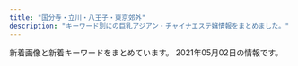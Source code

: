 ```yaml
---
title: "国分寺・立川・八王子・東京郊外"
description: "キーワード別にの巨乳アジアン・チャイナエステ嬢情報をまとめました。"
---
```


新着画像と新着キーワードをまとめています。
2021年05月02日の情報です。

<DmmAffiliateIns />
<KeywordTable
  shops={
    [
    {
        "img_links": [
            "http://www.crimson.mensest.com/files/002.jpg",
            "http://www.crimson.mensest.com/photo_news/upimg/1219360656bdf1f09e_0.jpg",
            "http://www.crimson.mensest.com/files/005.jpg",
            "http://www.crimson.mensest.com/files/006.jpg",
            "http://www.crimson.mensest.com/files/008.jpg",
            "http://www.crimson.mensest.com/files/009.jpg",
            "http://www.crimson.mensest.com/files/007.jpg",
            "http://www.crimson.mensest.com/files/001.jpg",
            "http://www.crimson.mensest.com/files/004.jpg"
        ],
        "station": "\u4eac\u738b\u516b\u738b\u5b50\u99c5\u4e2d\u592e\u53e3",
        "keywords": {
            "86": 4,
            "87": 28,
            "D": 28,
            "C": 4
        },
        "name": "Crimson \uff5e\u30af\u30ea\u30e0\u30be\u30f3\uff5e",
        "url": "http://www.crimson.mensest.com/"
    },
    {
        "name": "\u6708\u9999\u7f8e\u4eba",
        "station": "\u82b1\u5c0f\u91d1\u4e95\u99c5\u5357\u53e3",
        "keywords": {
            "83": 1,
            "C": 15,
            "85": 1,
            "D": 7,
            "86": 3,
            "87": 2
        },
        "img_links": [
            "http://gekkabijin.tyo.cm/photos/sites/63/2021/02/2021021912252864.jpg",
            "http://gekkabijin.tyo.cm/images/s_staff.png",
            "http://gekkabijin.tyo.cm/images/bj1.jpg",
            "http://gekkabijin.tyo.cm/images/s_link.png",
            "http://gekkabijin.tyo.cm/photos/sites/63/2021/02/2021021912264898.jpg",
            "http://gekkabijin.tyo.cm/images/bj3.jpg",
            "http://gekkabijin.tyo.cm/images/top.png",
            "http://gekkabijin.tyo.cm/photos/sites/63/2021/03/2021030414191781.jpg",
            "http://gekkabijin.tyo.cm/images/mobile.jpg",
            "http://gekkabijin.tyo.cm/images/room1.jpg",
            "http://gekkabijin.tyo.cm/images/info2.jpg",
            "http://gekkabijin.tyo.cm/photos/sites/63/2021/02/2021021912415595.jpg",
            "http://gekkabijin.tyo.cm/images/room3.jpg",
            "http://gekkabijin.tyo.cm/images/s_service.jpg",
            "http://gekkabijin.tyo.cm/photos/sites/63/2021/02/2021021912255384.jpg",
            "http://gekkabijin.tyo.cm/images/room2.jpg",
            "http://gekkabijin.tyo.cm/images/room4.jpg",
            "http://gekkabijin.tyo.cm/photos/sites/63/2021/04/2021041719074122.jpg",
            "http://gekkabijin.tyo.cm/photos/sites/63/2021/02/2021021912261426.jpg",
            "http://gekkabijin.tyo.cm/images/s_pick.jpg",
            "http://gekkabijin.tyo.cm/photos/sites/63/2021/04/2021040810351883.jpg",
            "http://gekkabijin.tyo.cm/images/s_infomation.jpg",
            "http://gekkabijin.tyo.cm/images/info3.jpg",
            "http://gekkabijin.tyo.cm/images/info1.jpg"
        ],
        "url": "http://gekkabijin.tyo.cm/"
    },
    {
        "keywords": {
            "83": 12,
            "84": 5,
            "86": 1,
            "85": 49
        },
        "station": "JR\u516b\u738b\u5b50\u99c5\u5317\u53e3",
        "img_links": [
            "http://es-aroma.tokyo/wp-content/uploads/2020/03/WeChat-Image_20200309134250.jpg",
            "http://es-aroma.tokyo/wp-content/uploads/2021/04/WeChat-Image_20210429235605.jpg",
            "http://es-aroma.tokyo/wp-content/uploads/2019/06/WeChat-Image_20190603163135.jpg",
            "http://es-aroma.tokyo/wp-content/uploads/2019/06/WeChat-Image_20190613133937-267x400.jpg",
            "http://es-aroma.tokyo/wp-content/uploads/2019/08/WeChat-Image_20190826193322.jpg",
            "http://es-aroma.tokyo/wp-content/uploads/2019/09/WeChat-Image_20190904115149.jpg",
            "http://es-aroma.tokyo/wp-content/uploads/2019/02/WeChat-Image_20190201215519.jpg",
            "http://es-aroma.tokyo/wp-content/uploads/2019/06/WeChat-Image_20190603163147-267x400.jpg",
            "http://es-aroma.tokyo/wp-content/uploads/2020/12/WeChat-Image_20201224193425.jpg",
            "http://es-aroma.tokyo/wp-content/uploads/2021/04/WeChat-Image_20210429235558.jpg",
            "http://es-aroma.tokyo/wp-content/uploads/2019/08/WeChat-Image_20190808180223.jpg",
            "http://es-aroma.tokyo/wp-content/themes/template-salon2/images/main-img1.jpg",
            "http://es-aroma.tokyo/wp-content/uploads/2020/11/WeChat-Image_20201121191958.jpg",
            "http://es-aroma.tokyo/wp-content/uploads/2020/10/WeChat-Image_20201002174908.jpg",
            "http://es-aroma.tokyo/wp-content/uploads/2020/02/WeChat-Image_20200205163612.jpg",
            "http://es-aroma.tokyo/wp-content/uploads/2019/07/WeChat-Image_20190714212617.jpg",
            "http://es-aroma.tokyo/wp-content/uploads/2020/12/WeChat-Image_20201211154907.jpg",
            "http://es-aroma.tokyo/wp-content/uploads/2019/12/BeautyPlus_20191229223539066_save.jpg",
            "http://es-aroma.tokyo/wp-content/uploads/2019/06/WeChat-Image_20190603163135-267x400.jpg",
            "http://es-aroma.tokyo/wp-content/uploads/2019/09/WeChat-Image_20190917145923.jpg",
            "http://es-aroma.tokyo/wp-content/uploads/2019/10/WeChat-Image_20191008130122.jpg",
            "http://es-aroma.tokyo/wp-content/themes/template-salon2/images/main-img2.jpg",
            "http://es-aroma.tokyo/wp-content/uploads/2020/12/WeChat-Image_20201211154911.jpg",
            "http://es-aroma.tokyo/wp-content/uploads/2020/08/WeChat-Image_20200825210456.jpg",
            "http://es-aroma.tokyo/wp-content/themes/template-salon2/images/newface-ttl.jpg",
            "http://es-aroma.tokyo/wp-content/uploads/2019/06/WeChat-Image_20190603163140.jpg",
            "http://es-aroma.tokyo/wp-content/uploads/2019/06/WeChat-Image_20190627174848-267x400.jpg",
            "http://es-aroma.tokyo/wp-content/uploads/2019/07/WeChat-Image_20190714212613.jpg",
            "http://es-aroma.tokyo/wp-content/uploads/2019/02/WeChat-Image_20190201215525.jpg",
            "http://es-aroma.tokyo/wp-content/uploads/2020/09/WeChat-Image_20200927221310.jpg",
            "http://es-aroma.tokyo/wp-content/uploads/2019/07/WeChat-Image_20190724131251.jpg",
            "http://es-aroma.tokyo/wp-content/uploads/2019/06/WeChat-Image_20190603163143.jpg",
            "http://es-aroma.tokyo/wp-content/uploads/2020/10/WeChat-Image_20201022153341.jpg",
            "http://es-aroma.tokyo/wp-content/uploads/2020/12/WeChat-Image_20201211154852-267x400.jpg",
            "http://es-aroma.tokyo/wp-content/uploads/2021/01/WeChat-Image_20210107221401.jpg",
            "http://es-aroma.tokyo/wp-content/themes/template-salon2/images/main-img3.jpg",
            "http://es-aroma.tokyo/wp-content/uploads/2020/09/WeChat-Image_20200927221300.jpg",
            "http://es-aroma.tokyo/wp-content/uploads/2020/08/WeChat-Image_20200825210507-267x400.jpg",
            "http://es-aroma.tokyo/wp-content/uploads/2019/07/WeChat-Image_20190714212609.jpg",
            "http://es-aroma.tokyo/wp-content/uploads/2019/08/WeChat-Image_20190826193326.jpg",
            "http://es-aroma.tokyo/wp-content/themes/template-salon2/images/message-hd.jpg",
            "http://es-aroma.tokyo/wp-content/uploads/2019/11/WeChat-Image_20191109113420.jpg",
            "http://es-aroma.tokyo/wp-content/uploads/2019/09/WeChat-Image_20190917145915.jpg",
            "http://es-aroma.tokyo/wp-content/uploads/2019/08/WeChat-Image_20190826193316.jpg",
            "http://es-aroma.tokyo/wp-content/uploads/2019/06/WeChat-Image_20190613133937.jpg",
            "http://es-aroma.tokyo/wp-content/uploads/2020/12/WeChat-Image_20201224193420.jpg",
            "http://es-aroma.tokyo/wp-content/themes/template-salon2/images/campaign-bnr.png",
            "http://es-aroma.tokyo/wp-content/uploads/2020/12/WeChat-Image_20201211154852.jpg",
            "http://es-aroma.tokyo/wp-content/uploads/2021/04/WeChat-Image_20210415142619.jpg",
            "http://es-aroma.tokyo/wp-content/uploads/2020/02/WeChat-Image_20200205163538-267x400.jpg",
            "http://es-aroma.tokyo/wp-content/uploads/2018/03/mmexport1520241010640-267x400.jpg",
            "http://es-aroma.tokyo/wp-content/uploads/2019/09/WeChat-Image_20190917145919.jpg",
            "http://es-aroma.tokyo/wp-content/uploads/2019/06/WeChat-Image_20190627174848.jpg",
            "http://es-aroma.tokyo/wp-content/uploads/2019/06/WeChat-Image_20190603163147.jpg",
            "http://es-aroma.tokyo/wp-content/uploads/2019/07/WeChat-Image_20190724131255.jpg",
            "http://es-aroma.tokyo/wp-content/uploads/2020/08/WeChat-Image_20200825210507.jpg",
            "http://es-aroma.tokyo/wp-content/uploads/2020/10/WeChat-Image_20201026115623.jpg",
            "http://es-aroma.tokyo/wp-content/uploads/2020/02/WeChat-Image_20200205163558.jpg",
            "http://es-aroma.tokyo/wp-content/themes/template-salon2/images/info.png",
            "http://es-aroma.tokyo/wp-content/themes/template-salon2/images/pickup-ttl.jpg",
            "http://es-aroma.tokyo/wp-content/uploads/2020/02/WeChat-Image_20200205163538.jpg",
            "http://es-aroma.tokyo/wp-content/uploads/2020/12/WeChat-Image_20201224193413.jpg",
            "http://es-aroma.tokyo/wp-content/themes/template-salon2/images/news-ttl.jpg",
            "http://es-aroma.tokyo/wp-content/uploads/2021/04/WeChat-Image_20210413185034.jpg",
            "http://es-aroma.tokyo/wp-content/uploads/2021/03/WeChat-Image_20210325142635.jpg",
            "http://es-aroma.tokyo/wp-content/uploads/2019/02/aromaspa.jpg",
            "http://es-aroma.tokyo/wp-content/uploads/2019/01/3628646e3e3b10f161d4a2a372b0d27e-1.png",
            "http://es-aroma.tokyo/wp-content/uploads/2019/07/WeChat-Image_20190724131259.jpg",
            "http://es-aroma.tokyo/wp-content/uploads/2019/05/WeChat-Image_20190524171025-267x400.jpg",
            "http://es-aroma.tokyo/wp-content/uploads/2019/04/WeChat-Image_20190411151618-286x400.jpg",
            "http://es-aroma.tokyo/wp-content/uploads/2019/02/WeChat-Image_20190201215531.jpg"
        ],
        "url": "http://es-aroma.tokyo/",
        "name": "\u30a2\u30ed\u30de\u30b9\u30d1"
    },
    {
        "img_links": [],
        "keywords": {},
        "url": "https://s-honey.uouono.com/",
        "station": "JR\u8c4a\u7530\u99c5\u5317\u53e3",
        "name": "\u7f8e\u7409\u7409 \u3046\u308b\u308b"
    },
    {
        "name": "\u5922",
        "url": "http://www.flove.link/",
        "keywords": {},
        "img_links": [
            "http://www.flove.link/img/yumi1.jpg",
            "http://www.flove.link/images/2.jpg",
            "http://www.flove.link/img/ena1.jpg",
            "http://www.flove.link/images/interior_t.jpg",
            "http://www.flove.link/img/sakura1.jpg",
            "http://www.flove.link/images/news.jpg",
            "http://www.flove.link/images/s1.png",
            "http://www.flove.link/images/sys2.png",
            "http://www.flove.link/images/int2.png",
            "http://www.flove.link/images/int1.png",
            "http://www.flove.link/images/sys1.png",
            "http://www.flove.link/img/sakura2.jpg",
            "http://www.flove.link/images/3.jpg",
            "http://www.flove.link/images/head.jpg",
            "http://www.flove.link/images/staff_t.jpg",
            "http://www.flove.link/images/mobile.jpg",
            "http://www.flove.link/img/rina1.jpg",
            "http://www.flove.link/images/1.jpg",
            "http://www.flove.link/img/sakura3.jpg",
            "http://www.flove.link/img/sakura4.jpg",
            "http://www.flove.link/images/tel.jpg",
            "http://www.flove.link/images/info.png",
            "http://www.flove.link/img/ena2.jpg",
            "http://www.flove.link/images/9.jpg"
        ],
        "station": "\u82b1\u5c0f\u91d1\u4e95\u99c5\u5317\u53e3"
    },
    {
        "name": "\u30e9\u30c3\u30ad\u30fc\u30b9\u30bf\u30fc",
        "keywords": {
            "C": 18
        },
        "img_links": [
            "http://luckystar.jpest.net/uploads//sites/43/elementor/thumbs/c2-p62mud0ro9ealif74v5g95tvcmjj5ip3f92e6ixkrk.jpg",
            "http://luckystar.jpest.net/uploads//sites/43/2021/04/ss04.jpg",
            "http://luckystar.jpest.net/uploads//sites/43/2021/04/tel_top-3.png",
            "http://luckystar.jpest.net/uploads//sites/43/2021/04/ss05-2.jpg",
            "http://luckystar.jpest.net/uploads//sites/43/2021/04/zi_staff.png",
            "http://luckystar.jpest.net/uploads//sites/43/2021/04/g1-1.jpg",
            "http://luckystar.jpest.net/uploads//sites/43/2021/04/ss03.jpg",
            "http://luckystar.jpest.net/uploads//sites/43/2021/04/g4-1.jpg",
            "http://luckystar.jpest.net/uploads//sites/43/2021/04/g3-1.jpg",
            "http://luckystar.jpest.net/uploads//sites/43/elementor/thumbs/c5-p62mud0ro9ealif74v5g95tvcmjj5ip3f92e6ixkrk.jpg",
            "http://luckystar.jpest.net/uploads//sites/43/2021/04/tel-1.png",
            "http://luckystar.jpest.net/uploads//sites/43/2021/04/news-1.jpg",
            "http://luckystar.jpest.net/uploads//sites/43/elementor/thumbs/c3-p62mud0ro9ealif74v5g95tvcmjj5ip3f92e6ixkrk.jpg",
            "http://luckystar.jpest.net/uploads//sites/43/2021/04/g2-1.jpg",
            "http://luckystar.jpest.net/uploads//sites/43/elementor/thumbs/c1-p62muc2xhfd09wgkacqtoo2er8o5xtld34ewp8yyxs.jpg",
            "http://luckystar.jpest.net/uploads//sites/43/2021/04/ss01.jpg",
            "http://luckystar.jpest.net/uploads//sites/43/2021/04/top-2.png",
            "http://luckystar.jpest.net/uploads//sites/43/2021/04/ss02.jpg"
        ],
        "url": "http://luckystar.jpest.net/",
        "station": "JR\u516b\u738b\u5b50\u99c5\u5317\u53e3"
    },
    {
        "station": "JR\u7fbd\u6751\u99c5\u6771\u53e3",
        "name": "\u30cf\u30ef\u30a4\u7652\u3057",
        "url": "http://aroma-treat.com/",
        "img_links": [
            "http://aroma-treat.com/img/ttl_staff.png",
            "http://aroma-treat.com/i/files/homeimg.jpg",
            "http://aroma-treat.com/img/mobile.png",
            "http://aroma-treat.com/pic/topimg2.jpg",
            "http://aroma-treat.com/img/promise.png",
            "http://aroma-treat.com/pic/topimg1.jpg",
            "http://aroma-treat.com/pic/head.png"
        ],
        "keywords": {
            "C": 9
        }
    },
    {
        "url": "http://hi-msg.com/rakuyu/",
        "name": "\u697d\u7652",
        "keywords": {},
        "station": "JR\u516b\u738b\u5b50\u99c5\u5317\u53e3",
        "img_links": [
            "http://hi-msg.com/rakuyu/img/s0.png",
            "http://hi-msg.com/rakuyu/img/p-9.png",
            "http://hi-msg.com/rakuyu/img/p-10.png",
            "http://hi-msg.com/rakuyu/img/p-3.png",
            "http://hi-msg.com/rakuyu/img/p-11.png",
            "http://hi-msg.com/rakuyu/img/s2.png",
            "http://hi-msg.com/rakuyu/img/p-2.png",
            "http://hi-msg.com/rakuyu/img/p-1.png",
            "http://hi-msg.com/rakuyu/img/p-12.png",
            "http://hi-msg.com/rakuyu/img/tel.jpg",
            "http://hi-msg.com/rakuyu/img/p-0.png",
            "http://hi-msg.com/rakuyu/img/botton.jpg"
        ]
    },
    {
        "img_links": [
            "http://www.bijingyo.esturl.com/files/002.jpg",
            "http://www.bijingyo.esturl.com/images/shop/s5.jpg",
            "http://www.bijingyo.esturl.com/images/shop/s1.jpg",
            "http://www.bijingyo.esturl.com/files/013-03.jpg",
            "http://www.bijingyo.esturl.com/files/013-02.jpg",
            "http://www.bijingyo.esturl.com/files/002-02.jpg",
            "http://www.bijingyo.esturl.com/files/002-03.jpg",
            "http://www.bijingyo.esturl.com/images/mobile.jpg",
            "http://www.bijingyo.esturl.com/files/001.jpg",
            "http://www.bijingyo.esturl.com/files/001-02.jpg",
            "http://www.bijingyo.esturl.com/images/shop/s3.jpg",
            "http://www.bijingyo.esturl.com/files/001-03.jpg",
            "http://www.bijingyo.esturl.com/files/013.jpg",
            "http://www.bijingyo.esturl.com/images/r3.jpg",
            "http://www.bijingyo.esturl.com/images/shop/s2.jpg",
            "http://www.bijingyo.esturl.com/images/shop/s4.jpg",
            "http://www.bijingyo.esturl.com/images/shop/s6.jpg"
        ],
        "name": "\u7f8e\u4eba\u9b5a",
        "keywords": {
            "C": 11,
            "87": 12,
            "D": 12
        },
        "station": "\u5c0f\u5e73\u99c5\u5357\u53e3",
        "url": "http://www.bijingyo.esturl.com/"
    },
    {
        "img_links": [
            "http://civerme.xyz/uploads/210208/1-21020P93G2449.jpg",
            "http://civerme.xyz/uploads/201202/1-201202164131N6.jpg",
            "http://civerme.xyz/picture/room4.jpg",
            "http://civerme.xyz/picture/s_shedule.jpg",
            "http://civerme.xyz/picture/room1.jpg",
            "http://civerme.xyz/uploads/201202/1-20120216420L39.jpg",
            "http://civerme.xyz/uploads/201019/1-20101Z924202Z.jpg",
            "http://civerme.xyz/picture/s_news.jpg",
            "http://civerme.xyz/picture/room3.jpg",
            "http://civerme.xyz/uploads/201019/1-20101Z9244E07.jpg",
            "http://civerme.xyz/picture/room2.jpg",
            "http://civerme.xyz/picture/top.jpg",
            "http://civerme.xyz/picture/s_staff.jpg",
            "http://civerme.xyz/uploads/201202/1-2012021641401A.jpg",
            "http://civerme.xyz/uploads/201019/1-20101Z92039125.jpg",
            "http://civerme.xyz/uploads/210208/1-21020P93503304.jpg",
            "http://civerme.xyz/uploads/201202/1-20120216421YH.jpg"
        ],
        "name": "\u30b9\u30d1\u30c6\u30a3\u30a2\u30e9",
        "url": "http://civerme.xyz/",
        "station": "JR\u56fd\u5206\u5bfa\u99c5\u5357\u53e3",
        "keywords": {
            "F": 1,
            "C": 6,
            "86": 1,
            "D": 6,
            "87": 1,
            "85": 4
        }
    },
    {
        "img_links": [],
        "keywords": {},
        "station": "JR\u56fd\u5206\u5bfa\u99c5\u5357\u53e3",
        "name": "\u5bc4\u308a\u9053",
        "url": "http://yorimichi.tyo.cm/"
    },
    {
        "img_links": [
            "http://www.china-massage.work/images/head.jpg",
            "http://www.china-massage.work/img/miki1.jpg",
            "http://www.china-massage.work/sp/images/footer.png",
            "http://www.china-massage.work/sp/img/miki1.jpg",
            "http://www.china-massage.work/images/sys.png",
            "http://www.china-massage.work/img/mina1.jpg",
            "http://www.china-massage.work/images/rec2.jpg",
            "http://www.china-massage.work/images/5.jpg",
            "http://www.china-massage.work/sp/staff/kaori.jpg",
            "http://www.china-massage.work/staff/miki.jpg",
            "http://www.china-massage.work/sp/images/interior_t.jpg",
            "http://www.china-massage.work/sp/menu/top.jpg",
            "http://www.china-massage.work/images/2.jpg",
            "http://www.china-massage.work/sp/staff/yuki.jpg",
            "http://www.china-massage.work/images/staff_t.jpg",
            "http://www.china-massage.work/images/3.jpg",
            "http://www.china-massage.work/sp/img/mimi1.jpg",
            "http://www.china-massage.work/images/sm.jpg",
            "http://www.china-massage.work/img/kaori1.jpg",
            "http://www.china-massage.work/sp/images/rec2.jpg",
            "http://www.china-massage.work/sp/images/newsb.png",
            "http://www.china-massage.work/sp/images/staff_t.jpg",
            "http://www.china-massage.work/sp/staff/riri.jpg",
            "http://www.china-massage.work/sp/img/mina1.jpg",
            "http://www.china-massage.work/sp/images/info_t.jpg",
            "http://www.china-massage.work/staff/mina.jpg",
            "http://www.china-massage.work/sp/images/int2.png",
            "http://www.china-massage.work/images/tel.jpg",
            "http://www.china-massage.work/img/yuki1.jpg",
            "http://www.china-massage.work/images/6.jpg",
            "http://www.china-massage.work/sp/images/ac1.jpg",
            "http://www.china-massage.work/sp/img/kaori1.jpg",
            "http://www.china-massage.work/sp/images/sisu2.jpg",
            "http://www.china-massage.work/images/b2.jpg",
            "http://www.china-massage.work/img/riri1.jpg",
            "http://www.china-massage.work/images/news.jpg",
            "http://www.china-massage.work/staff/kaori.jpg",
            "http://www.china-massage.work/sp/img/riri1.jpg",
            "http://www.china-massage.work/images/b1.jpg",
            "http://www.china-massage.work/sp/staff/mimi.jpg",
            "http://www.china-massage.work/images/interior_t.jpg",
            "http://www.china-massage.work/images/1.jpg",
            "http://www.china-massage.work/sp/images/head.jpg",
            "http://www.china-massage.work/images/4.jpg",
            "http://www.china-massage.work/sp/menu/staff.jpg",
            "http://www.china-massage.work/sp/images/tel.jpg",
            "http://www.china-massage.work/images/tg.jpg",
            "http://www.china-massage.work/sp/images/sisu4.jpg",
            "http://www.china-massage.work/sp/staff/miki.jpg",
            "http://www.china-massage.work/sp/staff/mina.jpg",
            "http://www.china-massage.work/images/rec1.png",
            "http://www.china-massage.work/sp/images/sys.png",
            "http://www.china-massage.work/sp/img/yuki1.jpg",
            "http://www.china-massage.work/img/mimi1.jpg",
            "http://www.china-massage.work/sp/images/sisu1.jpg",
            "http://www.china-massage.work/staff/mimi.jpg",
            "http://www.china-massage.work/images/int1.png",
            "http://www.china-massage.work/images/int2.png",
            "http://www.china-massage.work/sp/images/news.jpg",
            "http://www.china-massage.work/sp/images/int1.png",
            "http://www.china-massage.work/staff/yuki.jpg",
            "http://www.china-massage.work/staff/riri.jpg",
            "http://www.china-massage.work/sp/images/rec1.png",
            "http://www.china-massage.work/sp/images/sisu3.jpg"
        ],
        "keywords": {},
        "name": "\u30ed\u30fc\u30ba",
        "url": "http://www.china-massage.work/",
        "station": "\u7530\u7121\u99c5\u5317\u53e3"
    },
    {
        "name": "Pink\uff5e\u30d4\u30f3\u30af\uff5e",
        "station": "JR\u516b\u738b\u5b50\u99c5\u5317\u53e3",
        "img_links": [
            "https://es-pink.com/wp-content/themes/este/img/top-img01.png",
            "https://es-pink.com/wp-content/themes/este/img/2.jpg",
            "https://es-pink.com/wp-content/uploads/2021/03/221121pink.jpg",
            "https://es-pink.com/wp-content/uploads/2021/03/31211pink.jpg",
            "https://es-pink.com/wp-content/uploads/2021/03/211121pink.jpg",
            "https://es-pink.com/wp-content/themes/este/img/top-img03.png",
            "https://es-pink.com/wp-content/themes/este/img/tel_footer.png",
            "https://es-pink.com/wp-content/uploads/2021/03/211pink.jpg",
            "https://es-pink.com/wp-content/themes/este/img/call.png",
            "https://es-pink.com/wp-content/themes/este/img/1.jpg",
            "https://es-pink.com/wp-content/themes/este/img/4.jpg",
            "https://es-pink.com/wp-content/uploads/2021/03/897657pink.jpg",
            "https://es-pink.com/wp-content/themes/este/img/3.jpg",
            "https://es-pink.com/wp-content/uploads/2021/03/21211pink.jpg",
            "https://es-pink.com/wp-content/themes/este/img/tel_header.png",
            "https://es-pink.com/wp-content/uploads/2021/03/7865yupink.jpg",
            "https://es-pink.com/wp-content/uploads/2021/03/98766789pink.jpg"
        ],
        "keywords": {
            "C": 3,
            "D": 14,
            "E": 10
        },
        "url": "https://es-pink.com/"
    },
    {
        "keywords": {
            "E": 1,
            "C": 2,
            "F": 1,
            "91": 2,
            "90": 2,
            "D": 2,
            "86": 1,
            "88": 1
        },
        "url": "https://rose.estjp.info/",
        "station": "\u4eac\u738b\u516b\u738b\u5b50\u99c5\u4e2d\u592e\u53e3",
        "name": "\u30ed\u30fc\u30ba",
        "img_links": [
            "https://rose.estjp.info/css/staff/staff04.png",
            "https://rose.estjp.info/css/staff/staff05.png",
            "https://rose.estjp.info/css/staff/staff02.png",
            "https://rose.estjp.info/css/staff/staff05-c.png",
            "https://rose.estjp.info/css/staff/staff05-b.png",
            "https://rose.estjp.info/css/staff/staff03.png",
            "https://rose.estjp.info/images/call.png",
            "https://rose.estjp.info/css/head.png",
            "https://rose.estjp.info/css/top04.png",
            "https://rose.estjp.info/css/tel.png",
            "https://rose.estjp.info/css/f-tel.png",
            "https://rose.estjp.info/css/staff/staff06.png",
            "https://rose.estjp.info/css/staff/staff01.png",
            "https://rose.estjp.info/css/staff/staff06-b.png",
            "https://rose.estjp.info/css/top02.png"
        ]
    },
    {
        "url": "http://aloha-massage.work/",
        "station": "\u4e45\u7c73\u5ddd\u99c5\u5357\u53e3",
        "img_links": [
            "http://aloha-massage.work/img/link-1.png",
            "http://aloha-massage.work/img/st7.png",
            "http://aloha-massage.work/sp/img/sta1.png",
            "http://aloha-massage.work/sp/img/cam.jpg",
            "http://aloha-massage.work/sp/img/t-s.jpg",
            "http://aloha-massage.work/img/bottom.png",
            "http://aloha-massage.work/sp/img/tel2.jpg",
            "http://aloha-massage.work/img/campain.jpg",
            "http://aloha-massage.work/sp/img/info.jpg",
            "http://aloha-massage.work/img/st1.png",
            "http://aloha-massage.work/img/sta2.png",
            "http://aloha-massage.work/img/nos.png",
            "http://aloha-massage.work/sp/img/sta8.png",
            "http://aloha-massage.work/img/st07.png",
            "http://aloha-massage.work/sp/img/time.jpg",
            "http://aloha-massage.work/sp/img/sta3.png",
            "http://aloha-massage.work/sp/img/sys.jpg",
            "http://aloha-massage.work/img/head-sys.jpg",
            "http://aloha-massage.work/sp/img/p3.png",
            "http://aloha-massage.work/sp/img/tel.jpg",
            "http://aloha-massage.work/img/sta3.png",
            "http://aloha-massage.work/sp/img/p7.png",
            "http://aloha-massage.work/sp/img/add2.jpg",
            "http://aloha-massage.work/img/head.png",
            "http://aloha-massage.work/sp/img/time2.jpg",
            "http://aloha-massage.work/img/st4.png",
            "http://aloha-massage.work/sp/img/t-o.jpg",
            "http://aloha-massage.work/img/st2.png",
            "http://aloha-massage.work/sp/img/tit.jpg",
            "http://aloha-massage.work/sp/img/t-t.jpg",
            "http://aloha-massage.work/sp/img/pic.jpg",
            "http://aloha-massage.work/img/st8.png",
            "http://aloha-massage.work/img/link-2.png",
            "http://aloha-massage.work/img/sta8.png",
            "http://aloha-massage.work/sp/img/t-r.jpg",
            "http://aloha-massage.work/sp/img/t-a.jpg",
            "http://aloha-massage.work/img/link-4.png",
            "http://aloha-massage.work/img/mo.png",
            "http://aloha-massage.work/img/st3.png",
            "http://aloha-massage.work/sp/img/pc.jpg",
            "http://aloha-massage.work/img/sta4.png",
            "http://aloha-massage.work/sp/img/sta4.png",
            "http://aloha-massage.work/img/sta7.png",
            "http://aloha-massage.work/img/sta1.png",
            "http://aloha-massage.work/sp/img/sta2.png",
            "http://aloha-massage.work/sp/img/p8.png",
            "http://aloha-massage.work/sp/img/add.jpg",
            "http://aloha-massage.work/img/link-3.png",
            "http://aloha-massage.work/sp/img/sta7.png",
            "http://aloha-massage.work/sp/img/botton.jpg"
        ],
        "keywords": {
            "85": 2,
            "88": 2,
            "86": 4,
            "E": 2,
            "D": 2,
            "87": 4,
            "C": 16
        },
        "name": "\u30a2\u30ed\u30cf"
    },
    {
        "url": "http://uniont.xyz/",
        "img_links": [
            "http://uniont.xyz/picture/news.png",
            "http://uniont.xyz/picture/s_staff.jpg",
            "http://uniont.xyz/uploads/200924/1-200924132J53b.jpg",
            "http://uniont.xyz/uploads/200924/1-200924131T0603.jpg",
            "http://uniont.xyz/picture/r5.jpg",
            "http://uniont.xyz/uploads/200924/1-2009241322001R.jpg",
            "http://uniont.xyz/uploads/200924/1-200924132623O7.jpg",
            "http://uniont.xyz/uploads/200924/1-20092413260aG.jpg",
            "http://uniont.xyz/uploads/210323/1-210323152553c2.jpg",
            "http://uniont.xyz/picture/pick.png",
            "http://uniont.xyz/uploads/200924/1-20092413325Sc.jpg",
            "http://uniont.xyz/uploads/200924/1-200924133225646.jpg",
            "http://uniont.xyz/picture/r3.jpg",
            "http://uniont.xyz/uploads/200924/1-200924132422524.jpg",
            "http://uniont.xyz/uploads/200924/1-20092413233BZ.jpg",
            "http://uniont.xyz/uploads/200924/1-2009241323163J.jpg",
            "http://uniont.xyz/picture/r2.jpg",
            "http://uniont.xyz/uploads/200924/1-200924132113558.jpg",
            "http://uniont.xyz/uploads/201112/1-201112091456449.jpg",
            "http://uniont.xyz/uploads/200924/1-200924132KQ53.jpg",
            "http://uniont.xyz/uploads/200924/1-200924132G1L4.jpg",
            "http://uniont.xyz/uploads/200924/1-20092413312S95.jpg",
            "http://uniont.xyz/uploads/200924/1-200924132A9E6.jpg",
            "http://uniont.xyz/picture/face.png",
            "http://uniont.xyz/uploads/210323/1-21032315252RI.jpg",
            "http://uniont.xyz/uploads/200924/1-200924131S1D4.jpg",
            "http://uniont.xyz/uploads/200924/1-200924133912N0.jpg",
            "http://uniont.xyz/uploads/200924/1-200924133055106.jpg",
            "http://uniont.xyz/uploads/200924/1-200924131JX02.jpg",
            "http://uniont.xyz/uploads/201112/1-2011120914432M.jpg",
            "http://uniont.xyz/picture/end.png",
            "http://uniont.xyz/uploads/200924/1-20092413252X41.jpg",
            "http://uniont.xyz/uploads/200924/1-200924133331412.jpg",
            "http://uniont.xyz/uploads/200924/1-20092413214T30.jpg",
            "http://uniont.xyz/picture/top.png",
            "http://uniont.xyz/picture/bj2.jpg",
            "http://uniont.xyz/uploads/200924/1-200924133920U5.jpg",
            "http://uniont.xyz/uploads/200924/1-200924132512B1.jpg",
            "http://uniont.xyz/uploads/200924/1-200924132101X4.jpg",
            "http://uniont.xyz/uploads/200924/1-200924131H2313.jpg",
            "http://uniont.xyz/uploads/200924/1-200924133153O1.jpg",
            "http://uniont.xyz/picture/r4.jpg",
            "http://uniont.xyz/picture/r1.jpg",
            "http://uniont.xyz/uploads/200924/1-200924132433127.jpg"
        ],
        "keywords": {
            "F": 1,
            "E": 2,
            "D": 10,
            "86": 11,
            "85": 1,
            "94": 1
        },
        "station": "JR\u56fd\u5206\u5bfa\u99c5\u5317\u53e3",
        "name": "\u7761\u84ee"
    },
    {
        "url": "http://taipei-yoru.jpn.mn/",
        "name": "\u6843\u82b1",
        "img_links": [
            "http://taipei-yoru.jpn.mn/photos/sites/23/2020/08/2020081607343113.jpg",
            "http://taipei-yoru.jpn.mn/images/s_staff.png",
            "http://taipei-yoru.jpn.mn/images/top.png",
            "http://taipei-yoru.jpn.mn/photos/sites/23/2020/09/2020090201331691.jpg",
            "http://taipei-yoru.jpn.mn/images/service2.jpg",
            "http://taipei-yoru.jpn.mn/images/info.jpg",
            "http://taipei-yoru.jpn.mn/photos/sites/23/2021/03/2021032808483745.jpg",
            "http://taipei-yoru.jpn.mn/photos/sites/23/2020/08/2020081607165284.jpg",
            "http://taipei-yoru.jpn.mn/photos/sites/23/2020/09/202009020126336.jpg",
            "http://taipei-yoru.jpn.mn/photos/sites/23/2021/03/2021030205171343.jpg",
            "http://taipei-yoru.jpn.mn/images/s_news.jpg",
            "http://taipei-yoru.jpn.mn/photos/sites/23/2020/08/2020081607164997.jpg",
            "http://taipei-yoru.jpn.mn/photos/sites/23/2020/12/202012150944033.jpg",
            "http://taipei-yoru.jpn.mn/photos/sites/23/2021/02/2021022701452130.jpg",
            "http://taipei-yoru.jpn.mn/images/service3.jpg",
            "http://taipei-yoru.jpn.mn/images/tel.jpg",
            "http://taipei-yoru.jpn.mn/images/nbj3.jpg",
            "http://taipei-yoru.jpn.mn/photos/sites/23/2020/08/2020081607164896.jpg",
            "http://taipei-yoru.jpn.mn/photos/sites/23/2020/08/2020081607170250.jpg",
            "http://taipei-yoru.jpn.mn/photos/sites/23/2021/03/2021032808483814.jpg",
            "http://taipei-yoru.jpn.mn/photos/sites/23/2020/08/2020081607165166.jpg",
            "http://taipei-yoru.jpn.mn/photos/sites/23/2020/12/2020120706350395.jpg",
            "http://taipei-yoru.jpn.mn/images/service4.jpg",
            "http://taipei-yoru.jpn.mn/images/service1.jpg",
            "http://taipei-yoru.jpn.mn/photos/sites/23/2020/09/202009020133154.jpg",
            "http://taipei-yoru.jpn.mn/photos/sites/23/2021/02/2021022701451957.jpg",
            "http://taipei-yoru.jpn.mn/images/s_pick.jpg",
            "http://taipei-yoru.jpn.mn/images/acc.jpg",
            "http://taipei-yoru.jpn.mn/photos/sites/23/2020/08/2020081607165749.jpg",
            "http://taipei-yoru.jpn.mn/photos/sites/23/2020/09/2020090201263276.jpg"
        ],
        "keywords": {
            "86": 20,
            "87": 30,
            "D": 100,
            "84": 20,
            "85": 30
        },
        "station": "\u6e05\u702c\u99c5\u5317\u53e3"
    },
    {
        "url": "http://www.hibari.link/",
        "station": "\u3072\u3070\u308a\u30f6\u4e18\u99c5\u5357\u53e3",
        "name": "\u6c34\u306e\u7e01",
        "keywords": {},
        "img_links": [
            "http://www.hibari.link/images/s-tu2.png",
            "http://www.hibari.link/images/yuyu.jpg",
            "http://www.hibari.link/images/girl_top.png",
            "http://www.hibari.link/images/s-tu1.png",
            "http://www.hibari.link/images/tite-magazine.png",
            "http://www.hibari.link/images/news_top.jpg",
            "http://www.hibari.link/images/room4.jpg",
            "http://www.hibari.link/images/pagetop.png",
            "http://www.hibari.link/images/right_top.png",
            "http://www.hibari.link/images/1.jpg",
            "http://www.hibari.link/images/news_bottom.jpg",
            "http://www.hibari.link/images/nei_01.png",
            "http://www.hibari.link/images/yuli.jpg",
            "http://www.hibari.link/images/nei_03.png",
            "http://www.hibari.link/images/girlx_top.png",
            "http://www.hibari.link/images/room7.jpg",
            "http://www.hibari.link/images/g07.jpg",
            "http://www.hibari.link/images/g2.jpg",
            "http://www.hibari.link/images/g0.jpg",
            "http://www.hibari.link/images/tite-link.png",
            "http://www.hibari.link/images/girl_01.png",
            "http://www.hibari.link/images/room2.jpg",
            "http://www.hibari.link/images/g7.jpg",
            "http://www.hibari.link/images/mail.png",
            "http://www.hibari.link/images/room1.jpg",
            "http://www.hibari.link/images/grande.jpg",
            "http://www.hibari.link/images/g1.jpg",
            "http://www.hibari.link/images/tite-staff.png",
            "http://www.hibari.link/images/girl_03.png",
            "http://www.hibari.link/images/yumi.jpg",
            "http://www.hibari.link/images/right_bottom.png"
        ]
    },
    {
        "name": "\u5922\u767e\u5408",
        "keywords": {},
        "img_links": [
            "http://yume-yuri.info/images/yuki.jpg",
            "http://yume-yuri.info/images/r3.jpg",
            "http://yume-yuri.info/images/baner2.jpg",
            "http://yume-yuri.info/images/g3.jpg",
            "http://yume-yuri.info/images/g5.jpg",
            "http://yume-yuri.info/images/mobile.jpg",
            "http://yume-yuri.info/images/baner1.jpg",
            "http://yume-yuri.info/images/r4.jpg",
            "http://yume-yuri.info/images/r1.jpg",
            "http://yume-yuri.info/images/r6.jpg",
            "http://yume-yuri.info/images/g4.jpg",
            "http://yume-yuri.info/images/g2.jpg",
            "http://yume-yuri.info/images/r5.jpg",
            "http://yume-yuri.info/images/r2.jpg",
            "http://yume-yuri.info/images/momo.jpg",
            "http://yume-yuri.info/images/g1.jpg"
        ],
        "url": "http://yume-yuri.info/",
        "station": "\u4eac\u738b\u516b\u738b\u5b50\u99c5"
    },
    {
        "img_links": [
            "http://www.birtyba.xyz/uploads/210405/1-210405123P0X0.jpg",
            "http://www.birtyba.xyz/uploads/210206/1-21020611264M13.jpg",
            "http://www.birtyba.xyz/style/images/top.png",
            "http://www.birtyba.xyz/style/images/end.jpg",
            "http://www.birtyba.xyz/uploads/210413/1-210413134T6251.jpg",
            "http://www.birtyba.xyz/uploads/210413/1-210413134919122.jpg",
            "http://www.birtyba.xyz/uploads/200929/1-2009291019253T.jpg",
            "http://www.birtyba.xyz/uploads/210405/1-210405123Q1I6.jpg",
            "http://www.birtyba.xyz/style/images/room4.jpg",
            "http://www.birtyba.xyz/uploads/201116/1-20111613315KT.jpg",
            "http://www.birtyba.xyz/plus/images/room5.jpg",
            "http://www.birtyba.xyz/style/images/room2.jpg",
            "http://www.birtyba.xyz/style/images/girl-z2.jpg",
            "http://www.birtyba.xyz/uploads/210413/1-210413134929417.jpg",
            "http://www.birtyba.xyz/uploads/210327/1-21032G02316203.jpg",
            "http://www.birtyba.xyz/uploads/210405/1-210405123R1V3.jpg",
            "http://www.birtyba.xyz/uploads/200929/1-200929101U3R4.jpg",
            "http://www.birtyba.xyz/uploads/201116/1-201116133149563.jpg",
            "http://www.birtyba.xyz/uploads/201116/1-201116133205614.jpg",
            "http://www.birtyba.xyz/style/images/dt.jpg",
            "http://www.birtyba.xyz/style/images/mobile.jpg",
            "http://www.birtyba.xyz/uploads/200928/1-20092P95A05G.jpg",
            "http://www.birtyba.xyz/uploads/200929/1-200929101Z4D1.jpg",
            "http://www.birtyba.xyz/style/images/room1.jpg",
            "http://www.birtyba.xyz/style/images/staff_line.png",
            "http://www.birtyba.xyz/style/images/bj3.png",
            "http://www.birtyba.xyz/style/images/girl-z1.jpg",
            "http://www.birtyba.xyz/style/images/room3.jpg"
        ],
        "name": "\u3075\u308f\u3075\u308f",
        "keywords": {
            "C": 13,
            "E": 1,
            "86": 7,
            "D": 6
        },
        "url": "http://www.birtyba.xyz/",
        "station": "JR\u7acb\u5ddd\u99c5\u5357\u53e3"
    },
    {
        "station": "\u7df4\u99ac\u99c5\u5357\u53e3",
        "img_links": [
            "http://kyokusebi.work/nana1.jpg",
            "http://kyokusebi.work/yuki.jpg",
            "http://kyokusebi.work/t1.jpg",
            "http://kyokusebi.work/top.jpg",
            "http://kyokusebi.work/eri1.jpg",
            "http://kyokusebi.work/korona.jpg",
            "http://kyokusebi.work/nana.jpg",
            "http://kyokusebi.work/naomi.jpg",
            "http://kyokusebi.work/aoi.jpg",
            "http://kyokusebi.work/naomi1.jpg",
            "http://kyokusebi.work/eri.jpg"
        ],
        "name": "\u30a2\u30ed\u30de\u30d5\u30e9\u30ef\u30fc",
        "url": "http://kyokusebi.work/",
        "keywords": {
            "E": 24,
            "D": 24,
            "C": 18
        }
    },
    {
        "url": "https://aki-natural.com/",
        "img_links": [
            "https://aki-natural.com/wp-content/themes/este/img/top-img02a.png",
            "https://aki-natural.com/wp-content/themes/este/img/top-img04.png",
            "https://aki-natural.com/wp-content/uploads/2019/12/1111nac.jpg",
            "https://aki-natural.com/wp-content/themes/este/img/4.jpg",
            "https://aki-natural.com/wp-content/uploads/2019/06/aki0212a.jpg",
            "https://aki-natural.com/wp-content/uploads/2019/06/1ma-1.jpg",
            "https://aki-natural.com/wp-content/themes/este/img/tel_footer.png",
            "https://aki-natural.com/wp-content/themes/este/img/2.jpg",
            "https://aki-natural.com/wp-content/uploads/2019/06/121ma.jpg",
            "https://aki-natural.com/wp-content/themes/este/img/top-img01.png",
            "https://aki-natural.com/wp-content/themes/este/img/tel_header.png",
            "https://aki-natural.com/wp-content/themes/este/img/top-img03.png",
            "https://aki-natural.com/wp-content/themes/este/img/call.png",
            "https://aki-natural.com/wp-content/themes/este/img/1.jpg",
            "https://aki-natural.com/wp-content/uploads/2019/06/uiyas1ma.jpg",
            "https://aki-natural.com/wp-content/themes/este/img/3.jpg",
            "https://aki-natural.com/wp-content/themes/este/img/top-img02b.png"
        ],
        "station": "\u79cb\u6d25\u99c5\u5357\u53e3",
        "name": "Natural -\u30ca\u30c1\u30e5\u30e9\u30eb-",
        "keywords": {
            "E": 6,
            "D": 12
        }
    },
    {
        "url": "https://www.asahi-esthe.com/",
        "name": "\u30a2\u30b5\u30d2\u30a8\u30b9\u30c6",
        "station": "JR\u516b\u738b\u5b50\u99c5\u5317\u53e3",
        "img_links": [
            "https://www.asahi-esthe.com/wp-content/uploads/2020/06/687ab1685328def3787c2cc7742d37f-300x148.jpg",
            "https://www.asahi-esthe.com/wp-content/uploads/2020/08/e120bbf3d39ca1935f96a502b637503-300x148.jpg",
            "https://www.asahi-esthe.com/wp-content/uploads/2020/06/66bb3f68b419ba492e9539a10c4144d-300x147.jpg",
            "https://www.asahi-esthe.com/wp-content/uploads/2020/08/0f8ba5b717266f71f4702c789fa2f9b-300x148.jpg",
            "https://www.asahi-esthe.com/wp-content/uploads/2021/04/b885c700374a617194559ca52224429-200x300.jpg",
            "https://www.asahi-esthe.com/wp-content/uploads/bb-plugin/cache/e19c7f0b0ae2e32f371cbb274f69ba5-1-circle.jpg",
            "https://www.asahi-esthe.com/wp-content/uploads/2020/11/11111111-300x216.png",
            "https://www.asahi-esthe.com/wp-content/uploads/2021/04/5da8bd35612a254103ad5ac1bfc7df5-300x300.jpg",
            "https://www.asahi-esthe.com/wp-content/uploads/2020/06/1e42fd7e9bdb1a5dc28e8e5c27a41d7-300x300.jpg",
            "https://www.asahi-esthe.com/wp-content/uploads/2017/11/spa-voucher-315x315.png",
            "https://www.asahi-esthe.com/wp-content/uploads/2017/11/spa-voucher.png",
            "https://www.asahi-esthe.com/wp-content/uploads/bb-plugin/cache/56da5ca7cef7df50174c195fae659f9-circle.jpg",
            "https://www.asahi-esthe.com/wp-content/uploads/bb-plugin/cache/31245c5f2d2dff6fd0cbab31f48f187-circle.jpg",
            "https://www.asahi-esthe.com/wp-content/uploads/2013/04/large-630x401.jpg",
            "https://www.asahi-esthe.com/wp-content/uploads/2020/07/5be1e8c25d1ac2b61b029a9d7c7a1d5-300x149.jpg",
            "https://www.asahi-esthe.com/wp-content/uploads/bb-plugin/cache/07027559cbf2cb609533bc524e06905-circle.jpg",
            "https://www.asahi-esthe.com/wp-content/uploads/2020/12/237aa05907c61714132e500609d16c9-300x300.jpg",
            "https://www.asahi-esthe.com/wp-content/uploads/bb-plugin/cache/39cb329d4b872957cd4bb32efcbbb81-circle.jpg",
            "https://www.asahi-esthe.com/wp-content/uploads/2020/07/1cb1e6f9d5bff20362d37bef344b8df-300x149.jpg",
            "https://www.asahi-esthe.com/wp-content/uploads/bb-plugin/cache/a8c74995087bb0b1472f5ce4548d29b-circle.jpg",
            "https://www.asahi-esthe.com/wp-content/uploads/2020/06/652ddc2fe484fa8033de98238a068a4-300x300.jpg",
            "https://www.asahi-esthe.com/wp-content/uploads/bb-plugin/cache/cdb6f84ce805b50aab0ecc7dea3fc6b-circle.jpg",
            "https://www.asahi-esthe.com/wp-content/uploads/2016/12/second-pic-shop-630x630.jpg",
            "https://www.asahi-esthe.com/wp-content/uploads/bb-plugin/cache/f532f6c49a0c2e54634ac09476dcb43-1022x1024-circle.jpg",
            "https://www.asahi-esthe.com/wp-content/uploads/2020/06/95c3b4b4cb3df28b5fd1c1cd2382212-300x148.jpg",
            "https://www.asahi-esthe.com/wp-content/uploads/2021/04/5b029a5f14887d2b8ff830b2f9849bd-1-scaled.jpg",
            "https://www.asahi-esthe.com/wp-content/uploads/2020/06/serapisuto-300x106.png",
            "https://www.asahi-esthe.com/wp-content/uploads/2020/06/85add3b7a160d71cd1796851b869684-300x300.jpg",
            "https://www.asahi-esthe.com/wp-content/uploads/2020/08/2c86a3401864a9b267c1d2345735b08-300x148.jpg",
            "https://www.asahi-esthe.com/wp-content/uploads/2017/11/spa-voucher-630x630.png",
            "https://www.asahi-esthe.com/wp-content/plugins/beaver-builder-lite-version/img/pixel.png",
            "https://www.asahi-esthe.com/wp-content/uploads/2020/07/6e18dba538d1cb1a28011c3ad2204a3-300x149.jpg",
            "https://www.asahi-esthe.com/wp-content/uploads/2020/06/cdfecb6a823ebebbd6330a7a7ecc731-300x148.jpg",
            "https://www.asahi-esthe.com/wp-content/uploads/2021/03/6014147c2bd07394e0fe58d3e9d6839.jpg",
            "https://www.asahi-esthe.com/wp-content/uploads/2020/06/307af00e6376110eb594cb21a951129-300x300.jpg",
            "https://www.asahi-esthe.com/wp-content/uploads/2020/06/original.jpg",
            "https://www.asahi-esthe.com/wp-content/uploads/2020/08/bc6791c99340b30e294fd30338d4d53-300x149.jpg",
            "https://www.asahi-esthe.com/wp-content/uploads/2013/04/large-100x100.jpg",
            "https://www.asahi-esthe.com/wp-content/uploads/bb-plugin/cache/10378013268d3d764f8251835a15d1a-circle.jpg",
            "https://www.asahi-esthe.com/wp-content/uploads/2020/08/af1d1de8869cc72f89fe89aa359c2ea-300x148.jpg",
            "https://www.asahi-esthe.com/wp-content/uploads/2013/04/large-315x315.jpg",
            "https://www.asahi-esthe.com/wp-content/uploads/2020/06/6fd69a76919d1ee0ef632a76b84ab15-300x148.jpg",
            "https://www.asahi-esthe.com/wp-content/uploads/2020/08/f19c130ced625e76df374e92656c4ce-300x149.jpg",
            "https://www.asahi-esthe.com/wp-content/uploads/2019/11/slider1.jpg",
            "https://www.asahi-esthe.com/wp-content/uploads/bb-plugin/cache/f00d482cbb040f330ab7b54a6fed7a0-circle.jpg",
            "https://www.asahi-esthe.com/wp-content/uploads/bb-plugin/cache/1e42fd7e9bdb1a5dc28e8e5c27a41d7-circle.jpg",
            "https://www.asahi-esthe.com/wp-content/uploads/bb-plugin/cache/210fa707f8140385468452419b504c6-circle.jpg",
            "https://www.asahi-esthe.com/wp-content/uploads/bb-plugin/cache/5d91b0ca5dc4839ced8698e076eb5a8-circle.jpg",
            "https://www.asahi-esthe.com/wp-content/uploads/2020/06/5bb5966b2987ff767e3073f6f9a5e26-300x148.jpg",
            "https://www.asahi-esthe.com/wp-content/uploads/2021/04/c75dde40d918199d3e5604699a50987-225x300.jpg"
        ],
        "keywords": {
            "84": 4,
            "C": 47,
            "86": 8,
            "D": 8,
            "82": 4,
            "83": 4,
            "\u30bb\u30af\u30b7\u30fc": 2,
            "\u4e73": 4,
            "F": 4,
            "85": 4,
            "87": 2,
            "\u7206\u4e73": 4
        }
    },
    {
        "station": "\u3072\u3070\u308a\u30f6\u4e18\u99c5\u5357\u53e3",
        "keywords": {
            "C": 13
        },
        "name": "\u304d\u3089\u3089",
        "url": "http://sln-heal.com/",
        "img_links": [
            "http://sln-heal.com/img/ttl_staff.jpg",
            "http://sln-heal.com/pic/topimg1.png",
            "http://sln-heal.com/i/files/homeimg.jpg",
            "http://sln-heal.com/pic/head.jpg",
            "http://sln-heal.com/staff/aya/01mb.jpg",
            "http://sln-heal.com/staff/sizuka/01mb.jpg",
            "http://sln-heal.com/pic/topimg2.png",
            "http://sln-heal.com/pic/topimg4.png",
            "http://sln-heal.com/staff/risa/01mb.jpg",
            "http://sln-heal.com/staff/yuki/01mb.jpg",
            "http://sln-heal.com/img/ttl_rec.png",
            "http://sln-heal.com/pic/topimg3.png",
            "http://sln-heal.com/staff/risa/01.jpg",
            "http://sln-heal.com/staff/sizuka/01.jpg",
            "http://sln-heal.com/staff/aya/01.jpg",
            "http://sln-heal.com/pic/topimg5.png",
            "http://sln-heal.com/img/att.png",
            "http://sln-heal.com/img/ttl_mobile.png",
            "http://sln-heal.com/staff/yuki/01.jpg"
        ]
    },
    {
        "station": "JR\u56fd\u5206\u5bfa\u99c5\u5317\u53e3",
        "url": "http://www.mens-hana.info/",
        "name": "\u82b1",
        "keywords": {
            "85": 38,
            "C": 49,
            "D": 2,
            "89": 2,
            "84": 2,
            "83": 2,
            "E": 2,
            "86": 14
        },
        "img_links": [
            "http://www.mens-hana.info/img/topt1.png",
            "http://www.mens-hana.info/files/009.jpg",
            "http://www.mens-hana.info/files/005.jpg",
            "http://www.mens-hana.info/files/003.jpg",
            "http://www.mens-hana.info/files/017.jpg",
            "http://www.mens-hana.info/files/013.jpg",
            "http://www.mens-hana.info/img/gm2.png",
            "http://www.mens-hana.info/img/gm6.png",
            "http://www.mens-hana.info/img/gm5.png",
            "http://www.mens-hana.info/img/p4t1.png",
            "http://www.mens-hana.info/files/003-02.jpg",
            "http://www.mens-hana.info/files/012-02.jpg",
            "http://www.mens-hana.info/files/004.jpg",
            "http://www.mens-hana.info/img/p3t1.png",
            "http://www.mens-hana.info/files/002.jpg",
            "http://www.mens-hana.info/i/img/line-sys.jpg",
            "http://www.mens-hana.info/i/img/line-staff.jpg",
            "http://www.mens-hana.info/files/017-02.jpg",
            "http://www.mens-hana.info/img/gm1.png",
            "http://www.mens-hana.info/files/011.jpg",
            "http://www.mens-hana.info/img/p2t1.png",
            "http://www.mens-hana.info/img/p5t1.png",
            "http://www.mens-hana.info/img/goback.jpg",
            "http://www.mens-hana.info/files/012.jpg",
            "http://www.mens-hana.info/img/p6t1.png",
            "http://www.mens-hana.info/files/006-02.jpg",
            "http://www.mens-hana.info/files/013-02.jpg",
            "http://www.mens-hana.info/files/014.jpg",
            "http://www.mens-hana.info/img/flower.png",
            "http://www.mens-hana.info/files/011-02.jpg",
            "http://www.mens-hana.info/img/topt2.png",
            "http://www.mens-hana.info/files/006.jpg",
            "http://www.mens-hana.info/i/img/line-acc.jpg",
            "http://www.mens-hana.info/files/005-02.jpg",
            "http://www.mens-hana.info/files/008-02.jpg",
            "http://www.mens-hana.info/i/img/line-rec.jpg",
            "http://www.mens-hana.info/files/007-02.jpg",
            "http://www.mens-hana.info/img/tel.png",
            "http://www.mens-hana.info/img/fly.png",
            "http://www.mens-hana.info/img/age.png",
            "http://www.mens-hana.info/img/topt4.png",
            "http://www.mens-hana.info/files/014-02.jpg",
            "http://www.mens-hana.info/files/004-02.jpg",
            "http://www.mens-hana.info/img/gm4.png",
            "http://www.mens-hana.info/img/gm3.png",
            "http://www.mens-hana.info/files/002-02.jpg",
            "http://www.mens-hana.info/img/line1.png",
            "http://www.mens-hana.info/files/008.jpg",
            "http://www.mens-hana.info/files/015-02.jpg",
            "http://www.mens-hana.info/i/img/line-cam.jpg",
            "http://www.mens-hana.info/files/007.jpg",
            "http://www.mens-hana.info/img/new_item.jpg",
            "http://www.mens-hana.info/files/015.jpg",
            "http://www.mens-hana.info/img/mobile.png",
            "http://www.mens-hana.info/files/009-02.jpg",
            "http://www.mens-hana.info/img/frame_m.png"
        ]
    },
    {
        "keywords": {},
        "url": "http://seven-love.xyz.mn/",
        "name": "Seven\u604b",
        "station": "\u3072\u3070\u308a\u30f6\u4e18\u99c5\u5357\u53e3",
        "img_links": []
    },
    {
        "img_links": [
            "http://candy.jpn.cm/images/room4.jpg",
            "http://candy.jpn.cm/images/mobile.png",
            "http://candy.jpn.cm/images/room2.jpg",
            "http://candy.jpn.cm/photos/sites/67/2019/06/2019060407164073.jpg",
            "http://candy.jpn.cm/images/room3.jpg",
            "http://candy.jpn.cm/images/s_news.jpg",
            "http://candy.jpn.cm/images/girl-z2.jpg",
            "http://candy.jpn.cm/photos/sites/67/2019/03/2019032204421232.jpg",
            "http://candy.jpn.cm/photos/sites/67/2020/02/2020021006215846.jpg",
            "http://candy.jpn.cm/photos/sites/67/2019/04/2019042307544524.jpg",
            "http://candy.jpn.cm/photos/sites/67/2019/03/201903220442120.jpg",
            "http://candy.jpn.cm/photos/sites/67/2019/12/2019120305152125.jpg",
            "http://candy.jpn.cm/photos/sites/67/2019/08/201908010438494.jpg",
            "http://candy.jpn.cm/photos/sites/67/2020/10/2020100603095899.jpg",
            "http://candy.jpn.cm/images/link1.jpg",
            "http://candy.jpn.cm/images/room5.jpg",
            "http://candy.jpn.cm/images/girl-z1.jpg",
            "http://candy.jpn.cm/photos/sites/67/2019/06/2019061406141820.jpg",
            "http://candy.jpn.cm/photos/sites/67/2019/04/2019041107590969.jpg",
            "http://candy.jpn.cm/images/top.jpg",
            "http://candy.jpn.cm/photos/sites/67/2021/02/2021021608063326.jpg",
            "http://candy.jpn.cm/images/staff01.jpg",
            "http://candy.jpn.cm/images/newface1.jpg"
        ],
        "url": "http://candy.jpn.cm/",
        "keywords": {
            "85": 1,
            "D": 8,
            "88": 1,
            "87": 4,
            "E": 2,
            "C": 28,
            "86": 5
        },
        "station": "JR\u516b\u738b\u5b50\u99c5",
        "name": "\u30ad\u30e3\u30f3\u30c7\u30a3"
    },
    {
        "keywords": {},
        "station": "JR\u62dd\u5cf6\u99c5\u5357\u53e3",
        "url": "http://koi.este88.com/",
        "img_links": [
            "http://koi.este88.com/img/header01.jpg",
            "http://koi.este88.com/gals/mimi1.jpg",
            "http://koi.este88.com/gals/yuri1.jpg",
            "http://koi.este88.com/gals/riri1.jpg",
            "http://koi.este88.com/img/header03.jpg",
            "http://koi.este88.com/img/header00.jpg",
            "http://koi.este88.com/gals/ami1.jpg",
            "http://koi.este88.com/images/info.png",
            "http://koi.este88.com/img/header02.jpg",
            "http://koi.este88.com/gals/kana1.jpg",
            "http://koi.este88.com/images/r07.jpg"
        ],
        "name": "RELALICE-\u30ea\u30e9\u30ea\u30b9-"
    },
    {
        "station": "JR\u516b\u738b\u5b50\u99c5\u5317\u53e3",
        "img_links": [
            "http://esthe-aroma.jp.net/images/mi.jpg",
            "http://esthe-aroma.jp.net/images/a22.jpg",
            "http://esthe-aroma.jp.net/images/cg04.jpg",
            "http://esthe-aroma.jp.net/images/ri.jpg",
            "http://esthe-aroma.jp.net/images/r2.jpg",
            "http://esthe-aroma.jp.net/images/a21.jpg",
            "http://esthe-aroma.jp.net/images/cg041.jpg",
            "http://esthe-aroma.jp.net/images/kan.jpg",
            "http://esthe-aroma.jp.net/images/r3.jpg",
            "http://esthe-aroma.jp.net/images/a2.jpg",
            "http://esthe-aroma.jp.net/images/cg021.jpg",
            "http://esthe-aroma.jp.net/images/a1.jpg",
            "http://esthe-aroma.jp.net/images/cg011.jpg",
            "http://esthe-aroma.jp.net/images/a4.jpg",
            "http://esthe-aroma.jp.net/images/cg03.jpg",
            "http://esthe-aroma.jp.net/images/qrc.png",
            "http://esthe-aroma.jp.net/images/cg01.jpg",
            "http://esthe-aroma.jp.net/images/r4.jpg",
            "http://esthe-aroma.jp.net/images/cg031.jpg",
            "http://esthe-aroma.jp.net/images/now-printing.jpg",
            "http://esthe-aroma.jp.net/images/r1.jpg",
            "http://esthe-aroma.jp.net/images/8831.jpg",
            "http://esthe-aroma.jp.net/images/cg02.jpg",
            "http://esthe-aroma.jp.net/images/20040.jpg",
            "http://esthe-aroma.jp.net/images/a3.jpg"
        ],
        "keywords": {
            "C": 2,
            "D": 6,
            "86": 6,
            "85": 2
        },
        "url": "http://esthe-aroma.jp.net/",
        "name": "Kesin-\u30b1\u30b7\u30f3-"
    },
    {
        "url": "http://www.acacia-esthe.xyz/",
        "name": "\u30a2\u30ab\u30b7\u30a2",
        "keywords": {
            "G": 8,
            "D": 64,
            "90": 8,
            "88": 8,
            "87": 40,
            "86": 24,
            "E": 8
        },
        "station": "\u6e05\u702c\u99c5\u5317\u53e3",
        "img_links": [
            "http://www.acacia-esthe.xyz/photo_news/upimg/428235f3e1b3ed5310_0.jpg",
            "http://www.acacia-esthe.xyz/files/018.jpg",
            "http://www.acacia-esthe.xyz/files/026-02.jpg",
            "http://www.acacia-esthe.xyz/images/b-tel.png",
            "http://www.acacia-esthe.xyz/images/rsubt7.png",
            "http://www.acacia-esthe.xyz/images/rsubt1.png",
            "http://www.acacia-esthe.xyz/images/b-online.png",
            "http://www.acacia-esthe.xyz/photo_news/upimg/649415fea96d7e261c_0.jpg",
            "http://www.acacia-esthe.xyz/photo_news/upimg/305955f586f7349b92_1.jpg",
            "http://www.acacia-esthe.xyz/photo_news/upimg/629605f4f0bd5862a3_0.jpg",
            "http://www.acacia-esthe.xyz/photo_news/upimg/684246062aefd46151_0.jpg",
            "http://www.acacia-esthe.xyz/images/m3.jpg",
            "http://www.acacia-esthe.xyz/files/016-03.jpg",
            "http://www.acacia-esthe.xyz/photo_news/upimg/802615f9368ac5df7c_0.jpg",
            "http://www.acacia-esthe.xyz/photo_news/upimg/649415fea96d7e261c_1.jpg",
            "http://www.acacia-esthe.xyz/photo_news/upimg/684246062aefd46151_1.jpg",
            "http://www.acacia-esthe.xyz/files/046.jpg",
            "http://www.acacia-esthe.xyz/images/m1.jpg",
            "http://www.acacia-esthe.xyz/files/010-02.jpg",
            "http://www.acacia-esthe.xyz/files/019-03.jpg",
            "http://www.acacia-esthe.xyz/photo_news/upimg/108325f30b0d7707df_2.jpg",
            "http://www.acacia-esthe.xyz/photo_news/upimg/69285600e1199e7dc8_1.jpg",
            "http://www.acacia-esthe.xyz/photo_news/upimg/380705fcdc28b76e14_2.jpg",
            "http://www.acacia-esthe.xyz/files/010.jpg",
            "http://www.acacia-esthe.xyz/photo_news/upimg/366055fe4359a2cfcc_0.jpg",
            "http://www.acacia-esthe.xyz/photo_news/upimg/86230600a4d51c82db_0.jpg",
            "http://www.acacia-esthe.xyz/images/rsubt3.png",
            "http://www.acacia-esthe.xyz/photo_news/upimg/48717600681f585301_0.jpg",
            "http://www.acacia-esthe.xyz/photo_news/upimg/893105f2ce75940fb1_0.jpg",
            "http://www.acacia-esthe.xyz/photo_news/upimg/108325f30b0d7707df_1.jpg",
            "http://www.acacia-esthe.xyz/photo_news/upimg/89172606e6ac45cd81_1.jpg",
            "http://www.acacia-esthe.xyz/photo_news/upimg/305955f586f7349b92_0.jpg",
            "http://www.acacia-esthe.xyz/images/rsubt2.png",
            "http://www.acacia-esthe.xyz/images/tel2.png",
            "http://www.acacia-esthe.xyz/files/026-03.jpg",
            "http://www.acacia-esthe.xyz/photo_news/upimg/108325f30b0d7707df_0.jpg",
            "http://www.acacia-esthe.xyz/images/m2.jpg",
            "http://www.acacia-esthe.xyz/images/rsubt6.png",
            "http://www.acacia-esthe.xyz/photo_news/upimg/380705fcdc28b76e14_1.jpg",
            "http://www.acacia-esthe.xyz/files/016-02.jpg",
            "http://www.acacia-esthe.xyz/photo_news/upimg/380705fcdc28b76e14_0.jpg",
            "http://www.acacia-esthe.xyz/photo_news/upimg/50191601270063b678_0.jpg",
            "http://www.acacia-esthe.xyz/files/020.jpg",
            "http://www.acacia-esthe.xyz/files/026.jpg",
            "http://www.acacia-esthe.xyz/photo_news/upimg/48717600681f585301_1.jpg",
            "http://www.acacia-esthe.xyz/photo_news/upimg/1214060277a5d889c4_0.jpg",
            "http://www.acacia-esthe.xyz/files/058-02.jpg",
            "http://www.acacia-esthe.xyz/photo_news/upimg/86015605851370d790_1.jpg",
            "http://www.acacia-esthe.xyz/photo_news/upimg/428235f3e1b3ed5310_1.jpg",
            "http://www.acacia-esthe.xyz/photo_news/upimg/446725f1148f108dd5_1.jpg",
            "http://www.acacia-esthe.xyz/files/019-02.jpg",
            "http://www.acacia-esthe.xyz/images/m4.jpg",
            "http://www.acacia-esthe.xyz/images/line.jpg",
            "http://www.acacia-esthe.xyz/images/rsubt5.png",
            "http://www.acacia-esthe.xyz/files/022-02.jpg",
            "http://www.acacia-esthe.xyz/files/046-03.jpg",
            "http://www.acacia-esthe.xyz/files/020-03.jpg",
            "http://www.acacia-esthe.xyz/files/022-03.jpg",
            "http://www.acacia-esthe.xyz/photo_news/upimg/560005fdc600b20296_0.jpg",
            "http://www.acacia-esthe.xyz/photo_news/upimg/265645facbaac2237d_1.jpg",
            "http://www.acacia-esthe.xyz/photo_news/upimg/89172606e6ac45cd81_0.jpg",
            "http://www.acacia-esthe.xyz/photo_news/upimg/933655f7e9d5233bf3_0.jpg",
            "http://www.acacia-esthe.xyz/photo_news/upimg/1512360372513f05b4_0.jpg",
            "http://www.acacia-esthe.xyz/photo_news/upimg/428235f3e1b3ed5310_2.jpg",
            "http://www.acacia-esthe.xyz/files/058.jpg",
            "http://www.acacia-esthe.xyz/files/057-02.jpg",
            "http://www.acacia-esthe.xyz/photo_news/upimg/1214060277a5d889c4_1.jpg",
            "http://www.acacia-esthe.xyz/photo_news/upimg/86015605851370d790_0.jpg",
            "http://www.acacia-esthe.xyz/images/slider-img001.jpg",
            "http://www.acacia-esthe.xyz/files/058-03.jpg",
            "http://www.acacia-esthe.xyz/photo_news/upimg/973306007dffc8c097_0.jpg",
            "http://www.acacia-esthe.xyz/files/016.jpg",
            "http://www.acacia-esthe.xyz/files/018-03.jpg",
            "http://www.acacia-esthe.xyz/files/046-02.jpg",
            "http://www.acacia-esthe.xyz/images/slider-img002.jpg",
            "http://www.acacia-esthe.xyz/photo_news/upimg/446725f1148f108dd5_0.jpg",
            "http://www.acacia-esthe.xyz/images/m6.jpg",
            "http://www.acacia-esthe.xyz/files/022.jpg",
            "http://www.acacia-esthe.xyz/photo_news/upimg/782565f9fe21f75b1b_1.jpg",
            "http://www.acacia-esthe.xyz/files/057-03.jpg",
            "http://www.acacia-esthe.xyz/photo_news/upimg/34811604f03df2d8a5_0.jpg",
            "http://www.acacia-esthe.xyz/files/018-02.jpg",
            "http://www.acacia-esthe.xyz/files/057.jpg",
            "http://www.acacia-esthe.xyz/files/020-02.jpg",
            "http://www.acacia-esthe.xyz/files/010-03.jpg",
            "http://www.acacia-esthe.xyz/images/rsubt4.png",
            "http://www.acacia-esthe.xyz/photo_news/upimg/182485f9278b7b5be0_0.jpg",
            "http://www.acacia-esthe.xyz/photo_news/upimg/276675f96556f0e939_0.jpg",
            "http://www.acacia-esthe.xyz/files/019.jpg"
        ]
    },
    {
        "url": "http://a-rlx.info",
        "img_links": [
            "http://a-rlx.info/images/acc03.jpg",
            "http://a-rlx.info/images/index_06.jpg",
            "http://a-rlx.info/images/line.png",
            "http://a-rlx.info/images/index_04.jpg",
            "http://a-rlx.info/images/index_01.jpg",
            "http://a-rlx.info/images/s04.jpg",
            "http://a-rlx.info/gril/09.jpg",
            "http://a-rlx.info/images/index_05.jpg",
            "http://a-rlx.info/images/acc05.jpg",
            "http://a-rlx.info/images/r03.jpg",
            "http://a-rlx.info/images/rec.jpg",
            "http://a-rlx.info/images/sub_10.jpg",
            "http://a-rlx.info/images/acc01.jpg",
            "http://a-rlx.info/images/index_07.jpg",
            "http://a-rlx.info/gril/013b.jpg",
            "http://a-rlx.info/images/index_03.jpg",
            "http://a-rlx.info/gril/p03.jpg",
            "http://a-rlx.info/images/index_13.jpg",
            "http://a-rlx.info/images/acc04.jpg",
            "http://a-rlx.info/gril/07.jpg",
            "http://a-rlx.info/images/s03.jpg",
            "http://a-rlx.info/images/rec_08.jpg",
            "http://a-rlx.info/images/r01.jpg",
            "http://a-rlx.info/gril/07b.jpg",
            "http://a-rlx.info/gril/09b.jpg",
            "http://a-rlx.info/images/info_08.jpg",
            "http://a-rlx.info/images/s01.jpg",
            "http://a-rlx.info/gril/07a.jpg",
            "http://a-rlx.info/images/s02.jpg",
            "http://a-rlx.info/images/index_12.jpg",
            "http://a-rlx.info/images/index_02.jpg",
            "http://a-rlx.info/gril/013.jpg",
            "http://a-rlx.info/images/info_01.png",
            "http://a-rlx.info/gril/09a.jpg",
            "http://a-rlx.info/gril/013a.jpg",
            "http://a-rlx.info/images/r04.jpg",
            "http://a-rlx.info/images/r02.jpg",
            "http://a-rlx.info/images/staff_08.jpg",
            "http://a-rlx.info/images/sys_08.jpg"
        ],
        "station": "JR\u798f\u751f\u99c5\u6771\u53e3",
        "name": "\u96c5",
        "keywords": {
            "E": 1,
            "C": 2
        }
    },
    {
        "img_links": [
            "http://kosakura.es-relax.info/gals/mimi1.jpg",
            "http://kosakura.es-relax.info/images/c02.jpg",
            "http://kosakura.es-relax.info/gals/sora1.jpg",
            "http://kosakura.es-relax.info/images/sp-line.png",
            "http://kosakura.es-relax.info/images/m-foot.png",
            "http://kosakura.es-relax.info/gals/yuyu1.jpg",
            "http://kosakura.es-relax.info/gals/miya1.jpg",
            "http://kosakura.es-relax.info/images/c01.jpg",
            "http://kosakura.es-relax.info/images/m-tel.png",
            "http://kosakura.es-relax.info/images/c03.jpg",
            "http://kosakura.es-relax.info/images/c04.jpg",
            "http://kosakura.es-relax.info/images/sp-staff-list.png",
            "http://kosakura.es-relax.info/gals/nana1.jpg",
            "http://kosakura.es-relax.info/gals/haru1.jpg"
        ],
        "name": "\u5c0f\u685c",
        "url": "http://kosakura.es-relax.info/",
        "keywords": {
            "D": 1,
            "C": 7
        },
        "station": "JR\u56fd\u5206\u5bfa\u99c5\u5357\u53e3"
    },
    {
        "url": "http://cosmos.xyz.mn/",
        "img_links": [
            "http://cosmos.xyz.mn/images/info2.jpg",
            "http://cosmos.xyz.mn/images/link_nav02.jpg",
            "http://cosmos.xyz.mn/photos/sites/30/2021/04/2021042307580315.jpg",
            "http://cosmos.xyz.mn/images/side_mobile.jpg",
            "http://cosmos.xyz.mn/photos/sites/30/2020/04/2020040410293617.jpg",
            "http://cosmos.xyz.mn/images/link_nav03.jpg",
            "http://cosmos.xyz.mn/photos/sites/30/2020/04/2020040410292761.jpg",
            "http://cosmos.xyz.mn/images/info1.jpg",
            "http://cosmos.xyz.mn/photos/sites/30/2020/04/202004041029313.jpg",
            "http://cosmos.xyz.mn/images/top_slider01.jpg",
            "http://cosmos.xyz.mn/images/side_tel.jpg",
            "http://cosmos.xyz.mn/images/link_nav05.jpg",
            "http://cosmos.xyz.mn/images/ico01.png",
            "http://cosmos.xyz.mn/photos/sites/30/2020/04/2020040410293269.jpg",
            "http://cosmos.xyz.mn/images/top_slider02.jpg",
            "http://cosmos.xyz.mn/images/info3.jpg",
            "http://cosmos.xyz.mn/photos/sites/30/2020/04/202004041029346.jpg",
            "http://cosmos.xyz.mn/images/side_link.jpg",
            "http://cosmos.xyz.mn/images/sp_top.jpg",
            "http://cosmos.xyz.mn/images/link_nav04.jpg",
            "http://cosmos.xyz.mn/photos/sites/30/2020/04/2020040410293010.jpg",
            "http://cosmos.xyz.mn/images/link_nav06.jpg",
            "http://cosmos.xyz.mn/images/link_nav07.jpg",
            "http://cosmos.xyz.mn/images/link_nav01.jpg",
            "http://cosmos.xyz.mn/images/top.png"
        ],
        "name": "\u30aa\u30a2\u30b7\u30b9",
        "station": "\u6771\u4e45\u7559\u7c73\u99c5\u897f\u53e3",
        "keywords": {
            "86": 2,
            "83": 1,
            "85": 4,
            "D": 7
        }
    },
    {
        "url": "http://kaijun.club/",
        "img_links": [
            "http://kaijun.club/images/g5.jpg",
            "http://kaijun.club/images/g4.jpg",
            "http://kaijun.club/images/pickup.png",
            "http://kaijun.club/images/n-01.png",
            "http://kaijun.club/images/p-r.png",
            "http://kaijun.club/images/300.png",
            "http://kaijun.club/images/g0.jpg",
            "http://kaijun.club/images/g2.jpg",
            "http://kaijun.club/images/tit-new.png",
            "http://kaijun.club/images/top.png",
            "http://kaijun.club/images/r3.jpg",
            "http://kaijun.club/images/g6.jpg",
            "http://kaijun.club/images/r5.jpg",
            "http://kaijun.club/images/tite-link.png",
            "http://kaijun.club/images/r2.jpg",
            "http://kaijun.club/images/88.png",
            "http://kaijun.club/images/200.png",
            "http://kaijun.club/images/r1.jpg",
            "http://kaijun.club/images/g1.jpg",
            "http://kaijun.club/images/r6.jpg",
            "http://kaijun.club/images/tit-newface.png",
            "http://kaijun.club/images/tite-staff.png",
            "http://kaijun.club/images/g3.jpg",
            "http://kaijun.club/images/n-03.png",
            "http://kaijun.club/images/mobile.png"
        ],
        "station": "\u56fd\u5206\u5bfa\u99c5\u5317\u53e3",
        "name": "\u7e01",
        "keywords": {}
    },
    {
        "url": "http://aromalove.est-u.com/",
        "keywords": {},
        "name": "\u30a2\u30ed\u30de\u30e9\u30d6",
        "station": "JR\u516b\u738b\u5b50\u99c5\u5317\u53e3",
        "img_links": [
            "http://aromalove.est-u.com/images/s4.jpg",
            "http://aromalove.est-u.com/images/index_08.jpg",
            "http://aromalove.est-u.com/images/index_03.jpg",
            "http://aromalove.est-u.com/images/s1.jpg",
            "http://aromalove.est-u.com/images/index2_03.jpg",
            "http://aromalove.est-u.com/images/index_01.jpg",
            "http://aromalove.est-u.com/images/staff_06.jpg",
            "http://aromalove.est-u.com/images/index_02.jpg",
            "http://aromalove.est-u.com/images/index_10.jpg",
            "http://aromalove.est-u.com/images/index_04.jpg",
            "http://aromalove.est-u.com/images/aromalove8831.jpg",
            "http://aromalove.est-u.com/images/index_06.jpg",
            "http://aromalove.est-u.com/images/index3_03.jpg",
            "http://aromalove.est-u.com/images/index2_02.jpg",
            "http://aromalove.est-u.com/images/s3.jpg",
            "http://aromalove.est-u.com/images/s2.jpg",
            "http://menlog.net/link/menlog8831.jpg",
            "http://aromalove.est-u.com/images/s5.jpg"
        ]
    },
    {
        "url": "http://www.a-salasa.com/",
        "img_links": [
            "http://www.a-salasa.com/files/0104-03.jpg",
            "http://www.a-salasa.com/img/material/gm4_rollout.png",
            "http://www.a-salasa.com/files/0129.jpg",
            "http://www.a-salasa.com/files/0129-03.jpg",
            "http://www.a-salasa.com/files/35-03.jpg",
            "http://www.a-salasa.com/img/material/p4_ct1.png",
            "http://www.a-salasa.com/img/material/top_t1.png",
            "http://www.a-salasa.com/img/material/p3_ct2.png",
            "http://www.a-salasa.com/img/top/img_service_01.png",
            "http://www.a-salasa.com/files/046.jpg",
            "http://www.a-salasa.com/i/img/operation/img_service_04.png",
            "http://www.a-salasa.com/img/top/img_service_06.png",
            "http://www.a-salasa.com/img/material/frames.png",
            "http://www.a-salasa.com/files/39.jpg",
            "http://www.a-salasa.com/img/material/backlistbtn.png",
            "http://www.a-salasa.com/files/0130-02.jpg",
            "http://www.a-salasa.com/files/0126-02.jpg",
            "http://www.a-salasa.com/img/material/gm1_rollout.png",
            "http://www.a-salasa.com/i/img/shop/t2.jpg",
            "http://www.a-salasa.com/files/0127-02.jpg",
            "http://www.a-salasa.com/img/top/img_service_02.png",
            "http://www.a-salasa.com/i/img/shop/t4.jpg",
            "http://www.a-salasa.com/img/material/camp20200128.jpg",
            "http://www.a-salasa.com/img/material/top_t3.png",
            "http://www.a-salasa.com/files/0127-03.jpg",
            "http://www.a-salasa.com/files/046-03.jpg",
            "http://www.a-salasa.com/files/0130-03.jpg",
            "http://www.a-salasa.com/img/material/camp20190808.jpg",
            "http://www.a-salasa.com/files/35.jpg",
            "http://www.a-salasa.com/img/material/gm2_rollout.png",
            "http://www.a-salasa.com/files/0127.jpg",
            "http://www.a-salasa.com/files/0126-03.jpg",
            "http://www.a-salasa.com/img/material/p3_ct1.png",
            "http://www.a-salasa.com/i/img/operation/img_service_06.png",
            "http://www.a-salasa.com/files/0131.jpg",
            "http://www.a-salasa.com/i/img/top-i.jpg",
            "http://www.a-salasa.com/img/top/img_service_04.png",
            "http://www.a-salasa.com/files/0104-02.jpg",
            "http://www.a-salasa.com/img/koko_120x60.png",
            "http://www.a-salasa.com/img/material/p2_ct1.png",
            "http://www.a-salasa.com/i/img/operation/img_service_05.png",
            "http://www.a-salasa.com/img/material/top_t4.png",
            "http://www.a-salasa.com/img/material/p7_ct1.png",
            "http://www.a-salasa.com/files/0126.jpg",
            "http://www.a-salasa.com/files/046-02.jpg",
            "http://www.a-salasa.com/img/material/age.png",
            "http://www.a-salasa.com/files/39-03.jpg",
            "http://www.a-salasa.com/img/top/img_service_05.png",
            "http://www.a-salasa.com/i/img/shop/t1.jpg",
            "http://www.a-salasa.com/img/material/top_pickback.png",
            "http://www.a-salasa.com/img/material/top_t5.png",
            "http://www.a-salasa.com/files/35-02.jpg",
            "http://www.a-salasa.com/files/39-02.jpg",
            "http://www.a-salasa.com/img/top/img_service_03.png",
            "http://www.a-salasa.com/files/0131-02.jpg",
            "http://www.a-salasa.com/i/img/shop/t3.jpg",
            "http://www.a-salasa.com/files/0130.jpg",
            "http://www.a-salasa.com/img/material/att.png",
            "http://www.a-salasa.com/img/material/frameback.png",
            "http://www.a-salasa.com/index3.jpg",
            "http://www.a-salasa.com/img/material/01.jpg",
            "http://www.a-salasa.com/img/material/top_t2.png",
            "http://www.a-salasa.com/img/material/gm5_rollout.png",
            "http://www.a-salasa.com/i/img/operation/img_service_01.png",
            "http://www.a-salasa.com/files/0104.jpg",
            "http://www.a-salasa.com/files/0129-02.jpg",
            "http://www.a-salasa.com/i/img/operation/img_service_03.png",
            "http://www.a-salasa.com/img/material/p5_ct1.png",
            "http://www.a-salasa.com/img/material/gm6_rollout.png",
            "http://www.a-salasa.com/files/0131-03.jpg",
            "http://www.a-salasa.com/img/material/gm3_rollout.png"
        ],
        "name": "\u6c99\u7f85\u6c99-\u30b5\u30e9\u30b5-",
        "station": "\u6771\u4e45\u7559\u7c73\u99c5\u5317\u53e3",
        "keywords": {
            "83": 8,
            "87": 4,
            "85": 4,
            "C": 26,
            "D": 4,
            "84": 12,
            "88": 8
        }
    },
    {
        "img_links": [
            "http://akishima.xyz/images/bottom_04.png",
            "http://akishima.xyz/images/g1.jpg",
            "http://akishima.xyz/images/newface.png",
            "http://akishima.xyz/images/bottom_7.png",
            "http://akishima.xyz/images/g2.jpg",
            "http://akishima.xyz/images/bottom_01.png",
            "http://akishima.xyz/images/mobile.png",
            "http://akishima.xyz/images/bottom_06.png",
            "http://akishima.xyz/images/g5.jpg",
            "http://akishima.xyz/images/bottom_03.png",
            "http://akishima.xyz/images/top.png",
            "http://akishima.xyz/images/bottom_05.png",
            "http://akishima.xyz/images/g3.jpg",
            "http://akishima.xyz/images/g7.jpg",
            "http://akishima.xyz/images/bottom_02.png"
        ],
        "keywords": {},
        "url": "http://akishima.xyz/",
        "station": "JR\u662d\u5cf6\u99c5\u5357\u53e3",
        "name": "\u610f"
    },
    {
        "url": "http://beauty-est.tokyo/",
        "station": "\u6771\u5927\u548c\u5e02\u99c5",
        "keywords": {
            "D": 4,
            "86": 16,
            "E": 2
        },
        "name": "Be",
        "img_links": [
            "http://beauty-est.tokyo/images/cg07.jpg",
            "http://beauty-est.tokyo/images/ri.jpg",
            "http://beauty-est.tokyo/images/cg04.jpg",
            "http://beauty-est.tokyo/images/cg02.jpg",
            "http://beauty-est.tokyo/images/now-printing.jpg",
            "http://beauty-est.tokyo/images/mi.jpg",
            "http://beauty-est.tokyo/images/cg06.jpg",
            "http://beauty-est.tokyo/images/cg03.jpg",
            "http://beauty-est.tokyo/images/cg08.jpg",
            "http://beauty-est.tokyo/images/cg05.jpg",
            "http://beauty-est.tokyo/images/cg01.jpg"
        ]
    },
    {
        "name": "\u30a8\u30c7\u30f3\u306e\u5712",
        "station": "\u4fdd\u8c37\u99c5\u5357\u53e3",
        "url": "http://e-hoya.info/",
        "img_links": [
            "http://e-hoya.info/images/top.png",
            "http://e-hoya.info/images/maga.png",
            "http://e-hoya.info/images/g0.jpg",
            "http://e-hoya.info/images/acc02.jpg",
            "http://e-hoya.info/images/g3.jpg",
            "http://e-hoya.info/images/sr.jpg",
            "http://e-hoya.info/images/acc01.jpg",
            "http://e-hoya.info/images/acc04.jpg",
            "http://e-hoya.info/images/point-card.png",
            "http://e-hoya.info/images/new-tit.png",
            "http://e-hoya.info/images/g1.jpg",
            "http://e-hoya.info/images/g2.jpg",
            "http://e-hoya.info/images/g4.jpg",
            "http://e-hoya.info/images/acc03.jpg",
            "http://e-hoya.info/images/acc05.jpg"
        ],
        "keywords": {
            "C": 12,
            "D": 1
        }
    },
    {
        "name": "\u7e01",
        "station": "\u4fdd\u8c37\u99c5\u5357\u53e3",
        "img_links": [
            "http://www.hoya-en.com/files/002-02.jpg",
            "http://www.hoya-en.com/files/006-02.jpg",
            "http://www.hoya-en.com/images/slider/01.jpg",
            "http://www.hoya-en.com/images/showCover.png",
            "http://www.hoya-en.com/files/006-03.jpg",
            "http://www.hoya-en.com/files/006.jpg",
            "http://www.hoya-en.com/images/coverGirlParts.png",
            "http://www.hoya-en.com/files/001.jpg",
            "http://www.hoya-en.com/files/004-03.jpg",
            "http://www.hoya-en.com/files/004.jpg",
            "http://www.hoya-en.com/images/tel.png",
            "http://www.hoya-en.com/files/003-03.jpg",
            "http://www.hoya-en.com/files/005-03.jpg",
            "http://www.hoya-en.com/images/slider/02.jpg",
            "http://www.hoya-en.com/files/004-02.jpg",
            "http://www.hoya-en.com/images/backlistbtn.png",
            "http://www.hoya-en.com/files/001-02.jpg",
            "http://www.hoya-en.com/images/mobile.jpg",
            "http://www.hoya-en.com/files/001-03.jpg",
            "http://www.hoya-en.com/files/003-02.jpg",
            "http://www.hoya-en.com/files/003.jpg",
            "http://www.hoya-en.com/files/002-03.jpg",
            "http://www.hoya-en.com/files/005.jpg",
            "http://www.hoya-en.com/images/slider/03.jpg",
            "http://www.hoya-en.com/files/005-02.jpg",
            "http://www.hoya-en.com/files/002.jpg"
        ],
        "url": "http://www.hoya-en.com/",
        "keywords": {
            "85": 6,
            "D": 18,
            "88": 12
        }
    },
    {
        "keywords": {
            "E": 1
        },
        "url": "http://www.kunitachi-mai.info/",
        "name": "\u821e",
        "img_links": [
            "http://www.kunitachi-mai.info/gals/sora1.jpg",
            "http://www.kunitachi-mai.info/gals/morika1.jpg",
            "http://www.kunitachi-mai.info/images/img1.jpg",
            "http://www.kunitachi-mai.info/gals/yuri1.jpg",
            "http://www.kunitachi-mai.info/gals/mina1.jpg",
            "http://www.kunitachi-mai.info/gals/rina1.jpg",
            "http://www.kunitachi-mai.info/gals/hitomi1.jpg",
            "http://www.kunitachi-mai.info/images/img2.jpg",
            "http://www.kunitachi-mai.info/gals/risa1.jpg",
            "http://www.kunitachi-mai.info/gals/riri1.jpg",
            "http://www.kunitachi-mai.info/gals/mirai1.jpg",
            "http://www.kunitachi-mai.info/images/img3.jpg",
            "http://www.kunitachi-mai.info/gals/miho1.jpg",
            "http://www.kunitachi-mai.info/gals/emi1.jpg",
            "http://www.kunitachi-mai.info/gals/yuyu1.jpg",
            "http://www.kunitachi-mai.info/images/kp01.jpg",
            "http://www.kunitachi-mai.info/gals/aya1.jpg",
            "http://www.kunitachi-mai.info/images/img4.jpg",
            "http://www.kunitachi-mai.info/i/images/top.jpg",
            "http://www.kunitachi-mai.info/images/qr.jpg"
        ],
        "station": "JR\u56fd\u7acb\u99c5\u5357\u53e3"
    },
    {
        "station": "JR\u516b\u738b\u5b50\u99c5\u5317\u53e3",
        "keywords": {},
        "name": "\u840c",
        "url": "http://www.moe-es.link/",
        "img_links": [
            "http://www.moe-es.link/images/sys1.jpg",
            "http://www.moe-es.link/images/head.jpg",
            "http://www.moe-es.link/images/staff_t.jpg",
            "http://www.moe-es.link/img/momoe1.jpg",
            "http://www.moe-es.link/images/sys2.jpg",
            "http://www.moe-es.link/images/int2.jpg",
            "http://www.moe-es.link/images/1.jpg",
            "http://www.moe-es.link/images/info.jpg",
            "http://www.moe-es.link/img/mayumi1.jpg",
            "http://www.moe-es.link/images/3.jpg",
            "http://www.moe-es.link/images/int1.jpg",
            "http://www.moe-es.link/images/interior_t.jpg",
            "http://www.moe-es.link/images/2.jpg",
            "http://www.moe-es.link/img/yuyu1.jpg",
            "http://www.moe-es.link/images/news.jpg"
        ]
    },
    {
        "keywords": {
            "84": 2,
            "83": 5,
            "86": 12,
            "85": 7,
            "C": 3,
            "E": 1,
            "87": 6,
            "D": 28
        },
        "name": "\u30d4\u30ab\u30fb\u304a\u3061\u3085\uff5e",
        "img_links": [
            "http://pikachu.ests.jp/photos/sites/53/2020/12/2020123109574053.jpg",
            "http://pikachu.ests.jp/images/tel.png",
            "http://pikachu.ests.jp/photos/sites/53/2021/03/2021033012191147.jpg",
            "http://pikachu.ests.jp/photos/sites/53/2020/10/202010131217588.jpg",
            "http://pikachu.ests.jp/photos/sites/53/2019/12/2019120812211796.jpg",
            "http://pikachu.ests.jp/photos/sites/53/2020/05/202005031020591.jpg",
            "http://pikachu.ests.jp/photos/sites/53/2020/05/2020052118140966.jpg",
            "http://pikachu.ests.jp/images/face.png",
            "http://pikachu.ests.jp/photos/sites/53/2020/07/202007011646525.jpg",
            "http://pikachu.ests.jp/photos/sites/53/2020/05/2020051218381818.jpg",
            "http://pikachu.ests.jp/photos/sites/53/2021/03/2021030313272842.jpg",
            "http://pikachu.ests.jp/photos/sites/53/2021/04/2021041716521588.jpg",
            "http://pikachu.ests.jp/photos/sites/53/2020/06/2020060511580071.jpg",
            "http://pikachu.ests.jp/photos/sites/53/2019/12/2019120812200274.jpg",
            "http://pikachu.ests.jp/photos/sites/53/2021/03/2021031510384072.jpg",
            "http://pikachu.ests.jp/photos/sites/53/2019/12/2019120812240249.jpg",
            "http://pikachu.ests.jp/photos/sites/53/2020/10/2020102117055661.jpg",
            "http://pikachu.ests.jp/photos/sites/53/2020/08/2020080517483611.jpg",
            "http://pikachu.ests.jp/photos/sites/53/2021/04/2021040715550869.jpg",
            "http://pikachu.ests.jp/photos/sites/53/2021/03/2021030114234646.jpg",
            "http://pikachu.ests.jp/images/room3.jpg",
            "http://pikachu.ests.jp/photos/sites/53/2019/12/2019120812194443.jpg",
            "http://pikachu.ests.jp/photos/sites/53/2021/04/202104281343094.jpg",
            "http://pikachu.ests.jp/photos/sites/53/2020/08/2020082516123813.jpg",
            "http://pikachu.ests.jp/photos/sites/53/2020/03/2020030410412043.jpg",
            "http://pikachu.ests.jp/photos/sites/53/2019/12/2019120812233657.jpg",
            "http://pikachu.ests.jp/photos/sites/53/2021/01/2021010712394126.jpg",
            "http://pikachu.ests.jp/images/s_cast.png",
            "http://pikachu.ests.jp/images/room4.jpg",
            "http://pikachu.ests.jp/photos/sites/53/2019/12/2019120812222495.jpg",
            "http://pikachu.ests.jp/photos/sites/53/2020/07/2020071318331414.jpg",
            "http://pikachu.ests.jp/photos/sites/53/2019/12/2019120812205273.jpg",
            "http://pikachu.ests.jp/images/room2.jpg",
            "http://pikachu.ests.jp/photos/sites/53/2019/12/2019120812225273.jpg",
            "http://pikachu.ests.jp/photos/sites/53/2020/07/202007021613567.jpg",
            "http://pikachu.ests.jp/photos/sites/53/2019/12/2019120812213623.jpg",
            "http://pikachu.ests.jp/photos/sites/53/2020/04/2020042310542798.jpg",
            "http://pikachu.ests.jp/images/room1.jpg",
            "http://pikachu.ests.jp/photos/sites/53/2021/03/2021031310450095.jpg",
            "http://pikachu.ests.jp/images/line2.png",
            "http://pikachu.ests.jp/images/end.png",
            "http://pikachu.ests.jp/images/s_news.jpg"
        ],
        "station": "JR\u7acb\u5ddd\u99c5\u5357\u53e3",
        "url": "http://pikachu.ests.jp/"
    },
    {
        "station": "JR\u6b66\u8535\u5c0f\u91d1\u4e95\u99c5\u5357\u53e3",
        "url": "https://yuyuka.tyo.cm/",
        "img_links": [
            "https://yuyuka.tyo.cm/images/mobile.png",
            "https://yuyuka.tyo.cm/images/room4.jpg",
            "https://yuyuka.tyo.cm/images/sp_top01.jpg",
            "https://yuyuka.tyo.cm/photos/sites/57/2020/11/2020111001430361.jpg",
            "https://yuyuka.tyo.cm/images/side_nav06.jpg",
            "https://yuyuka.tyo.cm/images/sp_top02.jpg",
            "https://yuyuka.tyo.cm/images/room2.jpg",
            "https://yuyuka.tyo.cm/images/room3.jpg",
            "https://yuyuka.tyo.cm/images/tit_news.png",
            "https://yuyuka.tyo.cm/images/side_nav05.jpg",
            "https://yuyuka.tyo.cm/images/tit_pick.png",
            "https://yuyuka.tyo.cm/images/tit_staffbox02.jpg",
            "https://yuyuka.tyo.cm/images/side_nav04.jpg",
            "https://yuyuka.tyo.cm/images/pic_girl01.jpg",
            "https://yuyuka.tyo.cm/images/sp_tit_pick.png",
            "https://yuyuka.tyo.cm/images/tit_staffbox01.jpg",
            "https://yuyuka.tyo.cm/photos/sites/57/2020/12/2020120409221187.jpg",
            "https://yuyuka.tyo.cm/photos/sites/57/2020/11/2020111001495920.jpg",
            "https://yuyuka.tyo.cm/images/side_nav01.jpg",
            "https://yuyuka.tyo.cm/images/end.png",
            "https://www.est-tatsujin.jp/theme/esthe_no_tatsujin_front/banner/estbnr_s2_200x40.jpg",
            "https://yuyuka.tyo.cm/images/sp_tit_link.png",
            "https://yuyuka.tyo.cm/photos/sites/57/2020/12/2020121007431579.jpg",
            "https://yuyuka.tyo.cm/images/tel.png",
            "https://yuyuka.tyo.cm/photos/sites/57/2020/12/2020121007423822.jpg",
            "https://yuyuka.tyo.cm/images/side_nav03.jpg",
            "https://yuyuka.tyo.cm/images/room1.jpg",
            "https://yuyuka.tyo.cm/photos/sites/57/2020/11/2020111001430371.jpg",
            "https://yuyuka.tyo.cm/images/tit_link.jpg",
            "https://yuyuka.tyo.cm/images/side_nav02.jpg"
        ],
        "keywords": {
            "85": 6,
            "87": 3,
            "D": 24,
            "86": 9
        },
        "name": "\u7652\u3005\u83ef"
    },
    {
        "url": "http://esthe-aroma.in.net/",
        "img_links": [
            "http://esthe-aroma.in.net/img/tit5.png",
            "http://esthe-aroma.in.net/img/tel2.png",
            "http://esthe-aroma.in.net/img/toph.png",
            "http://esthe-aroma.in.net/img/m1.png",
            "http://esthe-aroma.in.net/img/cp-desc1sp.png",
            "http://esthe-aroma.in.net/img/cg05.jpg",
            "http://esthe-aroma.in.net/img/tit2.png",
            "http://esthe-aroma.in.net/img/cp-ttl.png",
            "http://esthe-aroma.in.net/img/tit4.png",
            "http://esthe-aroma.in.net/img/cg07.jpg",
            "http://esthe-aroma.in.net/img/m2.png",
            "http://esthe-aroma.in.net/img/open.png",
            "http://esthe-aroma.in.net/img/tit3.png",
            "http://esthe-aroma.in.net/img/tit6.png",
            "http://esthe-aroma.in.net/img/tit1.png",
            "http://esthe-aroma.in.net/img/cg02.jpg",
            "http://esthe-aroma.in.net/img/slide2-3.jpg",
            "http://esthe-aroma.in.net/img/slide2-2.jpg",
            "http://esthe-aroma.in.net/img/m4.png",
            "http://esthe-aroma.in.net/img/slide2-1.jpg",
            "http://esthe-aroma.in.net/img/phone.png",
            "http://esthe-aroma.in.net/img/cg06.jpg",
            "http://esthe-aroma.in.net/img/cg01.jpg",
            "http://esthe-aroma.in.net/img/cg03.jpg",
            "http://esthe-aroma.in.net/img/m5.png",
            "http://esthe-aroma.in.net/img/cp-desc1.png",
            "http://esthe-aroma.in.net/img/m3.png",
            "http://esthe-aroma.in.net/img/m6.png",
            "http://esthe-aroma.in.net/img/slide2-4.jpg",
            "http://esthe-aroma.in.net/img/h1.png"
        ],
        "station": "JR\u6b66\u8535\u5883\u99c5\u5317\u53e3",
        "keywords": {
            "E": 7,
            "D": 35
        },
        "name": "\u30d0\u30a4\u30aa\u30ec\u30c3\u30c8"
    },
    {
        "img_links": [
            "http://www.miyabi.relaxmens.com/files/005-02.jpg",
            "http://www.miyabi.relaxmens.com/files/004-03.jpg",
            "http://www.miyabi.relaxmens.com/img/about_me.jpg",
            "http://www.miyabi.relaxmens.com/files/004-02.jpg",
            "http://www.miyabi.relaxmens.com/files/003.jpg",
            "http://www.miyabi.relaxmens.com/files/005-03.jpg",
            "http://www.miyabi.relaxmens.com/files/011-02.jpg",
            "http://www.miyabi.relaxmens.com/files/005.jpg",
            "http://www.miyabi.relaxmens.com/img/featured_post.jpg",
            "http://www.miyabi.relaxmens.com/files/003-03.jpg",
            "http://www.miyabi.relaxmens.com/files/011.jpg",
            "http://www.miyabi.relaxmens.com/files/011-03.jpg",
            "http://www.miyabi.relaxmens.com/files/003-02.jpg",
            "http://www.miyabi.relaxmens.com/files/004.jpg"
        ],
        "url": "http://www.miyabi.relaxmens.com/",
        "station": "JR\u7acb\u5ddd\u99c5\u5317\u53e3",
        "name": "\u96c5\u7f8e",
        "keywords": {
            "87": 12,
            "C": 24,
            "D": 24,
            "86": 24,
            "85": 12
        }
    },
    {
        "img_links": [
            "http://e-hachiouji.com/images/g10.jpg",
            "http://e-hachiouji.com/images/g2.jpg",
            "http://e-hachiouji.com/images/g3.jpg",
            "http://e-hachiouji.com/images/index-staff.png",
            "http://e-hachiouji.com/images/g7.jpg",
            "http://e-hachiouji.com/images/g8.jpg",
            "http://e-hachiouji.com/images/g9.jpg",
            "http://e-hachiouji.com/images/g5.jpg",
            "http://e-hachiouji.com/images/ringo.jpg",
            "http://e-hachiouji.com/images/mobel.jpg",
            "http://e-hachiouji.com/images/g6.jpg",
            "http://e-hachiouji.com/images/banna1.jpg",
            "http://e-hachiouji.com/images/top1.jpg",
            "http://e-hachiouji.com/images/g4.jpg",
            "http://e-hachiouji.com/images/banna3.jpg",
            "http://e-hachiouji.com/images/nana3.jpg",
            "http://e-hachiouji.com/images/banna2.jpg"
        ],
        "name": "\u7d2b\u967d\u82b1",
        "url": "http://e-hachiouji.com/",
        "station": "JR\u516b\u738b\u5b50\u99c5\u5317\u53e3",
        "keywords": {
            "C": 8
        }
    },
    {
        "keywords": {
            "D": 51,
            "85": 76,
            "E": 57,
            "F": 3,
            "87": 14,
            "86": 21
        },
        "url": "https://es-cream.tokyo/",
        "img_links": [
            "https://es-cream.tokyo/wp-content/uploads/2020/07/WeChat-Image_20200703123629-200x300.jpg",
            "https://es-cream.tokyo/wp-content/uploads/2019/06/WeChat-Image_20190607173911.jpg",
            "https://es-cream.tokyo/wp-content/uploads/2019/09/WeChat-Image_20191017130455.jpg",
            "https://es-cream.tokyo/wp-content/uploads/2019/12/WeChat-Image_20191223160307-200x300.jpg",
            "https://es-cream.tokyo/wp-content/themes/template-salon2/images/m-info.png",
            "https://es-cream.tokyo/wp-content/uploads/2021/03/WeChat-Image_20210321172728.jpg",
            "https://es-cream.tokyo/wp-content/uploads/2019/09/WeChat-Image_20190911125852.jpg",
            "https://es-cream.tokyo/wp-content/uploads/2019/08/WeChat-Image_20190827142201.jpg",
            "https://es-cream.tokyo/wp-content/uploads/2019/05/WeChat-Image_20190517141820.jpg",
            "https://es-cream.tokyo/wp-content/uploads/2019/09/WeChat-Image_20190911125852-200x300.jpg",
            "https://es-cream.tokyo/wp-content/uploads/2019/09/WeChat-Image_20190918185047.jpg",
            "https://es-cream.tokyo/wp-content/uploads/2019/07/WeChat-Image_20190706201522.jpg",
            "https://es-cream.tokyo/wp-content/uploads/2019/09/WeChat-Image_20190918185043.jpg",
            "https://es-cream.tokyo/wp-content/uploads/2019/02/1WeChat-Image_20190201215450.jpg",
            "https://es-cream.tokyo/wp-content/uploads/2019/12/WeChat-Image_20191206183034.jpg",
            "https://es-cream.tokyo/wp-content/uploads/2019/10/WeChat-Image_20191021151113.jpg",
            "https://es-cream.tokyo/wp-content/uploads/2019/07/WeChat-Image_20190703174151.jpg",
            "https://es-cream.tokyo/wp-content/uploads/2019/03/WeChat-Image_20190330130050.jpg",
            "https://es-cream.tokyo/wp-content/uploads/2020/04/WeChat-Image_20200413174323.jpg",
            "https://es-cream.tokyo/wp-content/themes/template-salon2/images/info.png",
            "https://es-cream.tokyo/wp-content/uploads/2019/02/1WeChat-Image_20190201215504.jpg",
            "https://es-cream.tokyo/wp-content/uploads/2020/10/WeChat-Image_20201016173923.jpg",
            "https://es-cream.tokyo/wp-content/uploads/2021/03/WeChat-Image_20210321172800.jpg",
            "https://es-cream.tokyo/wp-content/uploads/2019/07/WeChat-Image_20190729162551.jpg",
            "https://es-cream.tokyo/wp-content/uploads/2019/06/WeChat-Image_20190610230334.jpg",
            "https://es-cream.tokyo/wp-content/themes/template-salon2/images/main-img.jpg",
            "https://es-cream.tokyo/wp-content/uploads/2020/07/WeChat-Image_20200703123629.jpg",
            "https://es-cream.tokyo/wp-content/uploads/2019/09/WeChat-Image_20191017130455-200x300.jpg",
            "https://es-cream.tokyo/wp-content/uploads/2019/02/WeChat-Image_20190201215504.jpg",
            "https://es-cream.tokyo/wp-content/uploads/2019/12/WeChat-Image_20191206183034-200x300.jpg",
            "https://es-cream.tokyo/wp-content/uploads/2019/10/WeChat-Image_20191021151121.jpg",
            "https://es-cream.tokyo/wp-content/uploads/2020/12/WeChat-Image_20201204132408.jpg",
            "https://es-cream.tokyo/wp-content/uploads/2021/01/WeChat-Image_20210112112948-200x300.jpg",
            "https://es-cream.tokyo/wp-content/uploads/2021/02/WeChat-Image_20210218174257-200x300.jpg",
            "https://es-cream.tokyo/wp-content/uploads/2021/02/WeChat-Image_20210218174257.jpg",
            "https://es-cream.tokyo/wp-content/uploads/2020/10/WeChat-Image_20201016173923-1.jpg",
            "https://es-cream.tokyo/wp-content/uploads/2019/07/WeChat-Image_20190729162555.jpg",
            "https://es-cream.tokyo/wp-content/uploads/2021/01/WeChat-Image_20210112112948.jpg",
            "https://es-cream.tokyo/wp-content/uploads/2019/08/WeChat-Image_20190827142205.jpg",
            "https://es-cream.tokyo/wp-content/uploads/2021/01/WeChat-Image_20210112113002.jpg",
            "https://es-cream.tokyo/wp-content/uploads/2019/03/WeChat-Image_20190323191717.jpg",
            "https://es-cream.tokyo/wp-content/uploads/2020/10/WeChat-Image_20201016173923-500x750.jpg",
            "https://es-cream.tokyo/wp-content/uploads/2019/02/WeChat-Image_20190201215450.jpg",
            "https://es-cream.tokyo/wp-content/uploads/2020/12/WeChat-Image_20201211200333.jpg",
            "https://es-cream.tokyo/wp-content/uploads/2019/12/WeChat-Image_20191223160307.jpg",
            "https://es-cream.tokyo/wp-content/uploads/2020/02/WeChat-Image_20200210121526-200x300.jpg",
            "https://es-cream.tokyo/wp-content/uploads/2019/03/WeChat-Image_20190330130038-698x1024.jpg",
            "http://es-cream.tokyo/wp-content/uploads/2019/12/1ed5c1c5fbbb849a52bb037f487dfb48.png",
            "https://es-cream.tokyo/wp-content/uploads/2020/04/WeChat-Image_20200413174323-200x300.jpg",
            "https://es-cream.tokyo/wp-content/uploads/2020/08/WeChat-Image_20200829205256.jpg",
            "https://es-cream.tokyo/wp-content/uploads/2019/05/WeChat-Image_20190517141814-422x750.jpg",
            "https://es-cream.tokyo/wp-content/uploads/2019/06/WeChat-Image_20190607173916.jpg",
            "https://es-cream.tokyo/wp-content/uploads/2019/11/WeChat-Image_20191125122405-200x300.jpg",
            "https://es-cream.tokyo/wp-content/themes/template-salon2/images/main-img2.jpg",
            "https://es-cream.tokyo/wp-content/uploads/2019/05/WeChat-Image_20190517141814.jpg",
            "https://es-cream.tokyo/wp-content/uploads/2020/12/WeChat-Image_20201211200327.jpg",
            "https://es-cream.tokyo/wp-content/uploads/2020/03/WeChat-Image_20200311180435.jpg",
            "https://es-cream.tokyo/wp-content/uploads/2019/11/WeChat-Image_20191125122405.jpg",
            "https://es-cream.tokyo/wp-content/uploads/2020/02/WeChat-Image_20200210121526.jpg",
            "https://es-cream.tokyo/wp-content/uploads/2021/03/WeChat-Image_20210321172746.jpg",
            "https://es-cream.tokyo/wp-content/uploads/2019/03/WeChat-Image_20190330130038.jpg",
            "https://es-cream.tokyo/wp-content/themes/template-salon2/images/main-img3.jpg",
            "https://es-cream.tokyo/wp-content/uploads/2019/04/WeChat-Image_20190417211734.jpg",
            "https://es-cream.tokyo/wp-content/themes/template-salon2/images/newface-ttl.jpg",
            "https://es-cream.tokyo/wp-content/themes/template-salon2/images/campaign-bnr.png",
            "https://es-cream.tokyo/wp-content/themes/template-salon2/images/news-ttl.jpg",
            "https://es-cream.tokyo/wp-content/uploads/2021/02/WeChat-Image_20210218174311.jpg"
        ],
        "station": "JR\u516b\u738b\u5b50\u99c5\u5317\u53e3",
        "name": "\u516b\u738b\u5b50\u871c\u5922"
    },
    {
        "name": "Yuru\u9999 \u30e6\u30eb\u30ab",
        "keywords": {
            "E": 3,
            "\u30bb\u30af\u30b7\u30fc": 2,
            "D": 12
        },
        "url": "https://yuruca.com/",
        "station": "\u516b\u738b\u5b50\u99c5\u5357\u53e3",
        "img_links": [
            "https://yuruca.com/wp-content/themes/este/img/top-img05.png",
            "https://yuruca.com/wp-content/themes/este/img/1.jpg",
            "https://yuruca.com/wp-content/themes/este/img/call.png",
            "https://yuruca.com/wp-content/uploads/2019/06/45678yuru.jpg",
            "https://yuruca.com/wp-content/themes/este/img/tel_header.png",
            "https://yuruca.com/wp-content/uploads/2019/06/89765yuru.jpg",
            "https://yuruca.com/wp-content/uploads/2019/06/4567yuru.jpg",
            "https://yuruca.com/wp-content/themes/este/img/top-img08.png",
            "https://yuruca.com/wp-content/uploads/2020/01/28917lucia.jpg",
            "https://yuruca.com/wp-content/themes/este/img/tel_footer.png",
            "https://yuruca.com/wp-content/themes/este/img/top-img03.png",
            "https://yuruca.com/wp-content/themes/este/img/2.jpg",
            "https://yuruca.com/wp-content/themes/este/img/top-img01.png",
            "https://yuruca.com/wp-content/themes/este/img/top-img07.png",
            "https://yuruca.com/wp-content/themes/este/img/top-img02.png",
            "https://yuruca.com/wp-content/themes/este/img/4.jpg",
            "https://yuruca.com/wp-content/uploads/2021/04/4070DC2F-B6C2-458D-A1B2-CD6930C64D34.jpeg",
            "https://yuruca.com/wp-content/themes/este/img/3.jpg",
            "https://yuruca.com/wp-content/uploads/2021/04/87621yuru.jpg",
            "https://yuruca.com/wp-content/themes/este/img/top-img06.png"
        ]
    },
    {
        "keywords": {},
        "img_links": [
            "http://bijin.estms.info/up/uploads/20210304174335yy.jpg",
            "http://bijin.estms.info/up/uploads/20210304174315yy1.jpg",
            "http://bijin.estms.info/up/uploads/20190602230214image.jpeg",
            "http://bijin.estms.info/up/uploads/20190512145422ai.jpg",
            "http://bijin.estms.info/up/uploads/20190424151005har.jpg",
            "http://bijin.estms.info/up/uploads/20191014225239rina.jpg",
            "http://bijin.estms.info/up/uploads/20191017072128216A9A55-5AC4-4940-835D-FB551634C6E6.jpeg",
            "http://bijin.estms.info/up/uploads/20191213191915E4816BC5-8C62-407B-A6ED-C87D0F0F46EC.jpeg",
            "http://bijin.estms.info/up/uploads/202002032232405E8F4BDF-8802-4EBC-A1EF-AD51378519E7.jpeg",
            "http://bijin.estms.info/up/uploads/20200819222125mik.jpg",
            "http://bijin.estms.info/up/uploads/20191015072706274D8AA4-F27F-41E1-B40F-28CEEDCC8339.jpeg",
            "http://bijin.estms.info/images/r3.jpg",
            "http://bijin.estms.info/up/uploads/20191213191915F8D7E171-6B72-4E9D-BAE6-95764C2481B9.jpeg",
            "http://bijin.estms.info/up/uploads/20210304174301ym.jpg",
            "http://bijin.estms.info/up/uploads/20200121001247FF252499-7BDC-480E-BC20-F0D33285CC2B.jpeg",
            "http://bijin.estms.info/up/uploads/20191118072051423B39CB-95FB-4F88-B6F9-237745081B01.jpeg",
            "http://bijin.estms.info/up/uploads/2020011707213997E7D3ED-E846-45D2-BE23-3A9EA27C99E5.jpeg",
            "http://bijin.estms.info/up/uploads/2020011123383520181216000901sor.jpg",
            "http://bijin.estms.info/up/newsimg/20201219120625mmexport1608274227813_mr1608275553768.jpg",
            "http://bijin.estms.info/up/uploads/20200819222125miko.jpg",
            "http://bijin.estms.info/up/uploads/20200730001205eri.jpg",
            "http://bijin.estms.info/images/top_pickup.png",
            "http://bijin.estms.info/up/uploads/20201016170513h.jpg",
            "http://bijin.estms.info/images/tel.png",
            "http://bijin.estms.info/up/uploads/201911051624233BB9B4A5-25B8-4ACA-A6C4-B819FAC4075C.jpeg",
            "http://bijin.estms.info/up/uploads/202001210012472FD8035D-E181-4CC8-91C9-411154468BE0.jpeg",
            "http://bijin.estms.info/up/uploads/20191028175611nene.jpg",
            "http://bijin.estms.info/up/uploads/2019121319191596C90C3E-6F98-4408-8DB6-F1278D52BEF8.jpeg",
            "http://bijin.estms.info/up/uploads/20201220222426yu.jpg",
            "http://bijin.estms.info/up/newsimg/20210331004107mi.jpg",
            "http://bijin.estms.info/up/newsimg/20200903153922mmexport1599101488007_mr1599101863202.jpg",
            "http://bijin.estms.info/up/uploads/20201217003849rr.jpg",
            "http://bijin.estms.info/up/uploads/20191002121102E9E57D38-E21B-4027-92DB-F139042F686A.jpeg",
            "http://bijin.estms.info/up/newsimg/20201005203657thumbnail_IMG_6687.jpg",
            "http://bijin.estms.info/up/uploads/202005180731156A797D2C-B69E-4345-B776-BA05CAB5E487.jpeg",
            "http://bijin.estms.info/up/uploads/20200903200139IMG_6628.jpg",
            "http://bijin.estms.info/up/uploads/20201217003900rr1.jpg",
            "http://bijin.estms.info/up/uploads/20190829230957hani.jpg",
            "http://bijin.estms.info/up/newsimg/20210217123132MYXJ_20210209211243608_fast_mh1613462872557.jpg",
            "http://bijin.estms.info/up/uploads/20190310191122emi1.jpg",
            "http://bijin.estms.info/up/uploads/202001201021517F471254-F426-4D22-8198-E0392BEB2618.jpeg",
            "http://bijin.estms.info/up/uploads/201912021030562C17E879-4CFB-416F-A8C4-2951B0F2205B.jpeg",
            "http://bijin.estms.info/up/uploads/20190602230156image.jpeg",
            "http://bijin.estms.info/up/uploads/202002032232405330A00F-9036-47F6-9444-FEF00ACC443C.jpeg",
            "http://bijin.estms.info/up/uploads/20191118072033DC193570-75FC-4101-8931-9917C4584482.jpeg",
            "http://bijin.estms.info/up/uploads/2020011123332722.jpg",
            "http://bijin.estms.info/up/uploads/20200117072212A6B1AABA-580A-476E-9289-473C6EBAEAEA.jpeg",
            "http://bijin.estms.info/up/uploads/20190611075455image.jpeg",
            "http://bijin.estms.info/up/uploads/20190824212918LJJT6902.jpg",
            "http://bijin.estms.info/up/uploads/20190611075507image.jpeg",
            "http://bijin.estms.info/up/uploads/20191002121121328B75FF-E54B-4F1A-999B-05804A859FE6.jpeg",
            "http://bijin.estms.info/up/uploads/20210304174253yum.jpg",
            "http://bijin.estms.info/images/r1.jpg",
            "http://bijin.estms.info/up/uploads/20190824212918DWZR9680.jpg",
            "http://bijin.estms.info/up/uploads/20190430125157XTFS2133.jpg",
            "http://bijin.estms.info/up/newsimg/20210303031951mmexport1614662969615_mr1614705824817_mh1614708399542.jpg",
            "http://bijin.estms.info/up/uploads/20200406213506raki.jpg",
            "http://bijin.estms.info/up/uploads/20200406213527yuna1.jpg",
            "http://bijin.estms.info/up/uploads/2019110620470700D464B9-FADE-417C-B2D3-ADCCA8F79F09.jpeg",
            "http://bijin.estms.info/up/uploads/20201005203401thumbnail_IMG_6686.jpg",
            "http://bijin.estms.info/images/t2.jpg",
            "http://bijin.estms.info/up/uploads/20200406213457ai.jpg",
            "http://bijin.estms.info/up/uploads/2020012010213518DC6BF5-40C1-4A5F-88A9-48EFDA79AC27.jpeg",
            "http://bijin.estms.info/up/uploads/201911180721076EB6EE65-B4D3-49CC-B10D-FFCADDD8F51D.jpeg",
            "http://bijin.estms.info/up/uploads/20200712231007yuri.jpg",
            "http://bijin.estms.info/up/uploads/20190310191122emi.jpg",
            "http://bijin.estms.info/up/uploads/20201008173812y1.jpg",
            "http://bijin.estms.info/up/uploads/201910170721068B044B14-FAA2-4575-B987-3D0C526278FB.jpeg",
            "http://bijin.estms.info/up/uploads/201912132254460EDB9A1F-C26F-42D3-9D9F-4859D6ACF118.jpeg",
            "http://bijin.estms.info/up/newsimg/20201016160747mmexport1602828878412_mr1602829328944_mh1602831616134.jpg",
            "http://bijin.estms.info/up/uploads/20200406213449ai1.jpg",
            "http://bijin.estms.info/up/newsimg/20201130213044yum.jpg",
            "http://bijin.estms.info/up/uploads/20201005203352thumbnail_IMG_6687.jpg",
            "http://bijin.estms.info/up/uploads/20200406213536yuna.jpg",
            "http://bijin.estms.info/up/uploads/20180107000626image.jpeg",
            "http://bijin.estms.info/up/uploads/20190831100054image.jpeg",
            "http://bijin.estms.info/up/uploads/20210218144912ai.jpg",
            "http://bijin.estms.info/up/uploads/20190430121942RCKF3078.jpg",
            "http://bijin.estms.info/up/uploads/20190424151005haru.jpg",
            "http://bijin.estms.info/up/uploads/201910150727064AEE5CC2-79ED-4E66-9DE0-B5C435D880C2.jpeg",
            "http://bijin.estms.info/images/r2.jpg",
            "http://bijin.estms.info/up/uploads/20201220222426y.jpg",
            "http://bijin.estms.info/up/uploads/20210331004055mi.jpg",
            "http://bijin.estms.info/up/newsimg/20201128150654mmexport1606540655903.jpg",
            "http://bijin.estms.info/up/newsimg/20201215212952B612Kaji_20201203_130112_040_mh1606968582446.jpg",
            "http://bijin.estms.info/images/r4.jpg",
            "http://bijin.estms.info/up/uploads/20190626204244naaa.jpg",
            "http://bijin.estms.info/up/uploads/20191106204707A3EB6328-3B05-4BE7-8E96-27A1C6F46231.jpeg",
            "http://bijin.estms.info/up/uploads/20190626204244naa.jpg",
            "http://bijin.estms.info/up/uploads/20201008173803y.jpg"
        ],
        "url": "http://bijin.estms.info/",
        "name": "\u30d4\u30f3\u30af\u30ac\u30fc\u30eb",
        "station": "\u4e45\u7c73\u5ddd\u99c5\u5357\u53e3"
    },
    {
        "keywords": {
            "90": 6,
            "85": 6,
            "86": 12,
            "88": 6
        },
        "url": "https://hachioji-mensesthe.com/",
        "name": "Rouge \uff5e\u30eb\u30fc\u30b8\u30e5\uff5e",
        "station": "JR\u516b\u738b\u5b50\u99c5\u5317\u53e3",
        "img_links": [
            "https://hachioji-mensesthe.com/staff/risa-s1.jpg",
            "https://hachioji-mensesthe.com/staff/miki-l1.jpg",
            "https://hachioji-mensesthe.com/images/esthe1.jpg",
            "https://hachioji-mensesthe.com/staff/risa-l2.jpg",
            "https://hachioji-mensesthe.com/room/room-l4.jpg",
            "https://hachioji-mensesthe.com/footer/footer-line.png",
            "https://hachioji-mensesthe.com/staff/miki-s2.jpg",
            "https://hachioji-mensesthe.com/images/esthe2.jpg",
            "https://hachioji-mensesthe.com/room/room-l2.jpg",
            "https://hachioji-mensesthe.com/staff/rie-s1.jpg",
            "https://hachioji-mensesthe.com/staff/risa-l3.jpg",
            "https://hachioji-mensesthe.com/staff/yuyu-s2.jpg",
            "https://hachioji-mensesthe.com/room/room-l1.jpg",
            "https://hachioji-mensesthe.com/staff/miki-l3.jpg",
            "https://hachioji-mensesthe.com/icon/yelp.png",
            "https://hachioji-mensesthe.com/staff/yuyu-top.jpg",
            "https://hachioji-mensesthe.com/massage/2020/12/20/rie-s2.jpg",
            "https://hachioji-mensesthe.com/staff/miki-s1.jpg",
            "https://hachioji-mensesthe.com/images/main1.jpg",
            "https://hachioji-mensesthe.com/images/main-sp.jpg",
            "https://hachioji-mensesthe.com/staff/riri-l3.jpg",
            "https://hachioji-mensesthe.com/massage/2020/12/09/L.png",
            "https://hachioji-mensesthe.com/staff/rie-l3.jpg",
            "https://hachioji-mensesthe.com/staff/miki-l2.jpg",
            "https://hachioji-mensesthe.com/images/esthe4.jpg",
            "https://hachioji-mensesthe.com/staff/yuyu-s3.jpg",
            "https://hachioji-mensesthe.com/staff/yuyu-l3.jpg",
            "https://hachioji-mensesthe.com/icon/facebook.png",
            "https://hachioji-mensesthe.com/footer/footer-staff.png",
            "https://hachioji-mensesthe.com/staff/rie-l2.jpg",
            "https://hachioji-mensesthe.com/staff/risa-top.jpg",
            "https://hachioji-mensesthe.com/room/room-l3.jpg",
            "https://hachioji-mensesthe.com/images/header3.png",
            "https://hachioji-mensesthe.com/icon/line.png",
            "https://hachioji-mensesthe.com/staff/risa-l1.jpg",
            "https://hachioji-mensesthe.com/staff/rie-l1.jpg",
            "https://hachioji-mensesthe.com/staff/yuyu-s1.jpg",
            "https://hachioji-mensesthe.com/staff/yuyu-l1.jpg",
            "https://hachioji-mensesthe.com/images/clear.png",
            "https://hachioji-mensesthe.com/footer/footer-tel.png",
            "https://hachioji-mensesthe.com/staff/riri-s1.jpg",
            "https://hachioji-mensesthe.com/staff/miki-s3.jpg",
            "https://hachioji-mensesthe.com/staff/rie-s3.jpg",
            "https://hachioji-mensesthe.com/staff/riri-s2.jpg",
            "https://hachioji-mensesthe.com/staff/miki-top.jpg",
            "https://hachioji-mensesthe.com/staff/yuyu-l2.jpg",
            "https://hachioji-mensesthe.com/staff/riri-s3.jpg",
            "https://hachioji-mensesthe.com/staff/rie-s2.jpg",
            "https://hachioji-mensesthe.com/staff/riri-l1.jpg",
            "https://hachioji-mensesthe.com/staff/risa-s2.jpg",
            "https://hachioji-mensesthe.com/staff/riri-l2.jpg",
            "https://hachioji-mensesthe.com/staff/risa-s3.jpg",
            "https://hachioji-mensesthe.com/icon/twitter.png",
            "https://hachioji-mensesthe.com/images/qrcode.png",
            "https://hachioji-mensesthe.com/images/esthe3.jpg"
        ]
    },
    {
        "name": "\u624b\u306e\u6e29",
        "img_links": [
            "http://tenoon.xyz/images/g5.jpg",
            "http://tenoon.xyz/images/new1.jpg",
            "http://tenoon.xyz/images/g2.jpg",
            "http://tenoon.xyz/images/lanlan.jpg",
            "http://tenoon.xyz/images/g3.jpg",
            "http://tenoon.xyz/images/mobile.jpg",
            "http://tenoon.xyz/images/maga.png",
            "http://tenoon.xyz/images/r1.jpg",
            "http://tenoon.xyz/images/g6.jpg",
            "http://tenoon.xyz/images/g1.jpg",
            "http://tenoon.xyz/images/r2.jpg",
            "http://tenoon.xyz/images/top.jpg",
            "http://tenoon.xyz/images/1.png",
            "http://tenoon.xyz/images/r3.jpg",
            "http://tenoon.xyz/images/zi_staff.png",
            "http://tenoon.xyz/images/r4.jpg",
            "http://tenoon.xyz/images/zi_link.png",
            "http://tenoon.xyz/images/ma.jpg",
            "http://tenoon.xyz/images/3.png",
            "http://tenoon.xyz/images/g0.jpg"
        ],
        "url": "http://tenoon.xyz/",
        "keywords": {
            "C": 15
        },
        "station": "JR\u798f\u751f\u99c5\u6771\u53e3"
    },
    {
        "name": "\u7f8e\u59eb",
        "url": "http://www.miki-es.info",
        "img_links": [
            "http://www.miki-es.info/style/images/bj3.png",
            "http://www.miki-es.info/style/images/top.png",
            "http://www.miki-es.info/staff/s02.jpg",
            "http://www.miki-es.info/staff/s03.jpg",
            "http://www.miki-es.info/staff/s06.jpg",
            "http://www.miki-es.info/style/images/end.jpg",
            "http://www.miki-es.info/style/images/girl-z1.jpg",
            "http://www.miki-es.info/staff/s05.jpg",
            "http://www.miki-es.info/staff/s04.jpg",
            "http://www.miki-es.info/staff/s01.jpg",
            "http://www.miki-es.info/style/images/staff_line.png",
            "http://www.miki-es.info/style/images/girl-z2.jpg",
            "http://www.miki-es.info/images/aaa.png"
        ],
        "station": "\u79cb\u6d25\u99c5\u5357\u53e3",
        "keywords": {
            "C": 13,
            "D": 6,
            "86": 5,
            "80": 1
        }
    },
    {
        "url": "http://www.manshun-relax.xyz/",
        "name": "\u6e80\u6625",
        "keywords": {
            "88": 16,
            "87": 16,
            "86": 40,
            "\u80f8": 2,
            "D": 64
        },
        "img_links": [
            "http://www.manshun-relax.xyz/images/rsubt7.png",
            "http://www.manshun-relax.xyz/images/rsubt4.png",
            "http://www.manshun-relax.xyz/files/001.jpg",
            "http://www.manshun-relax.xyz/files/008.jpg",
            "http://www.manshun-relax.xyz/photo_news/upimg/375105f3745e630f9c_0.jpg",
            "http://www.manshun-relax.xyz/images/m4.jpg",
            "http://www.manshun-relax.xyz/images/rsubt1.png",
            "http://www.manshun-relax.xyz/files/003.jpg",
            "http://www.manshun-relax.xyz/photo_news/upimg/156215d3abbcabeb19_1.jpg",
            "http://www.manshun-relax.xyz/files/007.jpg",
            "http://www.manshun-relax.xyz/files/002.jpg",
            "http://www.manshun-relax.xyz/images/rsubt6.png",
            "http://www.manshun-relax.xyz/images/rsubt2.png",
            "http://www.manshun-relax.xyz/images/m2.jpg",
            "http://www.manshun-relax.xyz/images/b-tel.png",
            "http://www.manshun-relax.xyz/files/005.jpg",
            "http://www.manshun-relax.xyz/files/004.jpg",
            "http://www.manshun-relax.xyz/images/m1.jpg",
            "http://www.manshun-relax.xyz/photo_news/upimg/141125caee64562cdf_1.jpg",
            "http://www.manshun-relax.xyz/images/rsubt3.png",
            "http://www.manshun-relax.xyz/photo_news/upimg/156215d3abbcabeb19_0.jpg",
            "http://www.manshun-relax.xyz/files/010.jpg",
            "http://www.manshun-relax.xyz/images/slider-img001.jpg",
            "http://www.manshun-relax.xyz/images/rsubt5.png",
            "http://www.manshun-relax.xyz/images/m3.jpg",
            "http://www.manshun-relax.xyz/photo_news/upimg/141125caee64562cdf_0.jpg",
            "http://www.manshun-relax.xyz/images/b-online.png",
            "http://www.manshun-relax.xyz/files/009.jpg",
            "http://www.manshun-relax.xyz/images/m6.jpg"
        ],
        "station": "JR\u516b\u738b\u5b50\u99c5\u5317\u53e3"
    },
    {
        "img_links": [
            "http://www.iyashiplus.iesjp.com/images/top1.jpg",
            "http://www.iyashiplus.iesjp.com/images/s_info.jpg",
            "http://www.iyashiplus.iesjp.com/images/s_face.jpg",
            "http://www.iyashiplus.iesjp.com/images/s_staff.jpg",
            "http://www.iyashiplus.iesjp.com/images/nbj3_staff.jpg",
            "http://www.iyashiplus.iesjp.com/files/003.jpg",
            "http://www.iyashiplus.iesjp.com/images/s_pick.jpg",
            "http://www.iyashiplus.iesjp.com/images/s_news.jpg",
            "http://www.iyashiplus.iesjp.com/images/mobile.jpg",
            "http://www.iyashiplus.iesjp.com/files/002.jpg",
            "http://www.iyashiplus.iesjp.com/images/end1.jpg",
            "http://www.iyashiplus.iesjp.com/images/top.jpg",
            "http://www.iyashiplus.iesjp.com/images/nbj3.jpg",
            "http://www.iyashiplus.iesjp.com/images/s_link.jpg",
            "http://www.iyashiplus.iesjp.com/images/s_staff01.jpg",
            "http://www.iyashiplus.iesjp.com/images/1.jpg",
            "http://www.iyashiplus.iesjp.com/files/001.jpg",
            "http://www.iyashiplus.iesjp.com/files/007.jpg",
            "http://www.iyashiplus.iesjp.com/files/005.jpg",
            "http://www.iyashiplus.iesjp.com/files/004.jpg",
            "http://www.iyashiplus.iesjp.com/files/006.jpg"
        ],
        "keywords": {
            "87": 8,
            "86": 16,
            "D": 16,
            "C": 4
        },
        "name": "\u7652\u3057\u30d7\u30e9\u30b9",
        "url": "http://www.iyashiplus.iesjp.com/",
        "station": "JR\u7acb\u5ddd\u99c5\u5317\u53e3"
    },
    {
        "url": "http://lovehoney.estx.net/",
        "keywords": {},
        "name": "Love Honey \uff5e\u30e9\u30d6\u30cf\u30cb\u30fc\uff5e",
        "station": "JR\u56fd\u5206\u5bfa\u99c5\u5357\u53e3",
        "img_links": [
            "http://lovehoney.estx.net/staff/2/1.jpg",
            "http://lovehoney.estx.net/staff/1/1.jpg",
            "http://lovehoney.estx.net/images/index_05.jpg",
            "http://lovehoney.estx.net/images/index_14.jpg",
            "http://lovehoney.estx.net/images/index_12.jpg",
            "http://lovehoney.estx.net/staff/4/1.jpg",
            "http://lovehoney.estx.net/images/3.jpg",
            "http://lovehoney.estx.net/images/2.jpg",
            "http://lovehoney.estx.net/images/index_09.jpg",
            "http://lovehoney.estx.net/images/4.jpg",
            "http://lovehoney.estx.net/images/1.jpg",
            "http://lovehoney.estx.net/images/index_17.jpg",
            "http://lovehoney.estx.net/images/staff_10.jpg",
            "http://lovehoney.estx.net/images/index_04.jpg",
            "http://lovehoney.estx.net/images/index_02.jpg",
            "http://lovehoney.estx.net/staff/3/1.jpg",
            "http://lovehoney.estx.net/images/index_07.jpg",
            "http://lovehoney.estx.net/images/index_13.jpg",
            "http://lovehoney.estx.net/images/index_10.jpg",
            "http://lovehoney.estx.net/images/index2_12.jpg",
            "http://lovehoney.estx.net/images/index_06.jpg",
            "http://lovehoney.estx.net/images/index_08.jpg"
        ]
    },
    {
        "keywords": {
            "H": 1,
            "G": 1,
            "\u30bb\u30af\u30b7\u30fc": 1
        },
        "img_links": [
            "http://uimopgh.xyz/uploads/201029/1-201029111354604.jpg",
            "http://uimopgh.xyz/static/picture/xflkoxorbu5grzm.jpg",
            "http://uimopgh.xyz/uploads/201028/1-20102Q25212418.jpg",
            "http://uimopgh.xyz/uploads/201029/1-201029111405923.jpg",
            "http://uimopgh.xyz/uploads/201029/1-201029111330B3.jpg",
            "http://uimopgh.xyz/uploads/201029/1-20102911130K00.jpg",
            "http://uimopgh.xyz/static/picture/vis_theptframe.png",
            "http://uimopgh.xyz/static/picture/icon_new.png",
            "http://uimopgh.xyz/uploads/201029/1-2010291F00E16.jpg",
            "http://uimopgh.xyz/uploads/201029/1-2010291113422J.jpg",
            "http://uimopgh.xyz/static/picture/eputr6bhw8dj2l1.jpg",
            "http://uimopgh.xyz/uploads/201028/1-20102Q25105205.jpg",
            "http://uimopgh.xyz/static/picture/4ukiopgrtlrtare.png",
            "http://uimopgh.xyz/uploads/201030/1-201030103956393.jpg",
            "http://uimopgh.xyz/uploads/201029/1-20102911141G32.jpg",
            "http://uimopgh.xyz/static/picture/g-18-1-825x510.png",
            "http://uimopgh.xyz/uploads/201028/1-20102Q2515NB.jpg",
            "http://uimopgh.xyz/static/picture/sxiipvuhchfndhi.jpg",
            "http://uimopgh.xyz/uploads/201029/1-20102911131QE.jpg"
        ],
        "name": "Aroma Pure",
        "station": "JR\u65b0\u79cb\u6d25\u99c5",
        "url": "http://uimopgh.xyz/"
    },
    {
        "station": "JR\u62dd\u5cf6\u99c5\u5357\u53e3",
        "img_links": [
            "http://eurynome-est.xyz/images/cg04.jpg",
            "http://eurynome-est.xyz/images/nav-006.png",
            "http://eurynome-est.xyz/images/top001.png",
            "http://eurynome-est.xyz/images/tel.png",
            "http://eurynome-est.xyz/images/cg08.jpg",
            "http://eurynome-est.xyz/images/nav-005.png",
            "http://eurynome-est.xyz/images/cg06.jpg",
            "http://eurynome-est.xyz/images/cg01.jpg",
            "http://eurynome-est.xyz/images/nav-004.png",
            "http://eurynome-est.xyz/images/no.png",
            "http://eurynome-est.xyz/images/cg02.jpg",
            "http://eurynome-est.xyz/images/cg03.jpg",
            "http://eurynome-est.xyz/images/nav-003.png",
            "http://eurynome-est.xyz/images/nav-002.png",
            "http://eurynome-est.xyz/images/nav-001.png"
        ],
        "name": "Alice -\u30a2\u30ea\u30b9-",
        "keywords": {
            "86": 4,
            "D": 4,
            "E": 2,
            "87": 2
        },
        "url": "http://eurynome-est.xyz/"
    },
    {
        "url": "http://unmei.xyz/",
        "name": "\u904b\u547d\u306e\u5973\u795e",
        "station": "JR\u56fd\u5206\u5bfa\u99c5\u5357\u53e3",
        "img_links": [
            "http://unmei.xyz/uploads/210310/1-210310130402A6.jpg",
            "http://unmei.xyz/uploads/201010/1-201010134113F3.png",
            "http://unmei.xyz/style/images/dt.jpg",
            "http://unmei.xyz/style/images/room3.jpg",
            "http://unmei.xyz/uploads/201109/1-201109133931237.jpg",
            "http://unmei.xyz/style/images/bj3.png",
            "http://unmei.xyz/style/images/staff_line.png",
            "http://unmei.xyz/uploads/201012/1-201012101KV21.jpg",
            "http://unmei.xyz/uploads/210319/1-21031Z93051251.jpg",
            "http://unmei.xyz/style/images/room1.jpg",
            "http://unmei.xyz/uploads/201204/1-201204131333327.jpg",
            "http://unmei.xyz/uploads/210310/1-21031013031J40.jpg",
            "http://unmei.xyz/uploads/201024/1-201024125031258.jpg",
            "http://unmei.xyz/uploads/210319/1-21031Z931023Z.jpg",
            "http://unmei.xyz/uploads/210409/1-210409124Q05R.jpg",
            "http://unmei.xyz/uploads/210310/1-210310130413329.jpg",
            "http://unmei.xyz/uploads/201109/1-20110913400H13.jpg",
            "http://unmei.xyz/uploads/201207/1-20120F91545951.jpg",
            "http://unmei.xyz/style/images/room2.jpg",
            "http://unmei.xyz/uploads/201109/1-20110913395LL.jpg",
            "http://unmei.xyz/plus/images/room5.jpg",
            "http://unmei.xyz/style/images/end.jpg",
            "http://unmei.xyz/uploads/201026/1-2010261G0393M.jpg",
            "http://unmei.xyz/style/images/room4.jpg",
            "http://unmei.xyz/uploads/210319/1-21031Z9302T64.jpg",
            "http://unmei.xyz/style/images/girl-z2.jpg",
            "http://unmei.xyz/style/images/top.png",
            "http://unmei.xyz/uploads/201204/1-2012041314051K.jpg",
            "http://unmei.xyz/uploads/201204/1-20120413135K17.jpg",
            "http://unmei.xyz/uploads/201012/1-201012101RI06.jpg",
            "http://unmei.xyz/uploads/210409/1-210409124Q92X.jpg",
            "http://unmei.xyz/uploads/201207/1-20120F91600P1.jpg",
            "http://unmei.xyz/uploads/201010/1-20101013404MP.png",
            "http://unmei.xyz/uploads/201010/1-201010133944618.jpg",
            "http://unmei.xyz/style/images/mobile.jpg",
            "http://unmei.xyz/style/images/girl-z1.jpg",
            "http://unmei.xyz/uploads/201207/1-20120F91552621.jpg",
            "http://unmei.xyz/uploads/201012/1-201012101S5192.jpg",
            "http://unmei.xyz/uploads/210409/1-210409124K9163.jpg"
        ],
        "keywords": {
            "D": 10,
            "C": 18,
            "88": 1,
            "E": 2,
            "86": 11
        }
    },
    {
        "station": "\u82b1\u5c0f\u91d1\u4e95\u99c5\u5357\u53e3",
        "name": "SOFIA \uff5e\u30bd\u30d5\u30a3\u30a2\uff5e",
        "img_links": [
            "http://sofia-es.tokyo/images/girls_03.jpg",
            "http://sofia-es.tokyo/images/index_07.jpg",
            "http://sofia-es.tokyo/images/index_06.jpg",
            "http://sofia-es.tokyo/uploads/ca177747885af42bd8197f68c498bcf8.jpg",
            "http://sofia-es.tokyo/images/index_03.jpg",
            "http://sofia-es.tokyo/images/index_14.jpg",
            "http://sofia-es.tokyo/images/index_08.jpg",
            "http://sofia-es.tokyo/images/index_15.jpg",
            "http://sofia-es.tokyo/images/index_04.jpg",
            "http://sofia-es.tokyo/images/index_10.jpg",
            "http://sofia-es.tokyo/images/girls_13.jpg",
            "http://sofia-es.tokyo/uploads/1ec96f990e939733a393533a8d58a699.jpg",
            "http://sofia-es.tokyo/images/index_11.jpg",
            "http://sofia-es.tokyo/images/gallery_03.jpg",
            "http://sofia-es.tokyo/images/index_05.jpg",
            "http://sofia-es.tokyo/uploads/ecd62b76b1e56e66cb7bcb964da1ca22.jpg",
            "http://sofia-es.tokyo/images/index_02.jpg",
            "http://sofia-es.tokyo/images/index_01.jpg",
            "http://sofia-es.tokyo/images/index_09.jpg"
        ],
        "keywords": {
            "D": 2,
            "86": 1,
            "C": 1,
            "88": 2
        },
        "url": "http://sofia-es.tokyo/"
    },
    {
        "station": "JR\u6b66\u8535\u5883\u99c5\u5357\u53e3",
        "name": "\u30cf\u30d4\u30cd\u30b9",
        "keywords": {},
        "img_links": [
            "http://www.kenkoukoubou.com/images/1.jpg",
            "http://www.kenkoukoubou.com/images/blog.jpg",
            "http://www.kenkoukoubou.com/girl/6_1.jpg",
            "http://www.kenkoukoubou.com/girl/6.jpg",
            "http://www.kenkoukoubou.com/girl/1.jpg",
            "http://www.kenkoukoubou.com/images/059.png",
            "http://www.kenkoukoubou.com/images/info.png",
            "http://www.kenkoukoubou.com/images/return.jpg",
            "http://www.kenkoukoubou.com/girl/9.jpg",
            "http://www.kenkoukoubou.com/girl/8.jpg",
            "http://www.kenkoukoubou.com/images/shop/photo_5.jpg",
            "http://www.kenkoukoubou.com/images/shop/photo_6.jpg",
            "http://www.kenkoukoubou.com/images/shop/photo_7.jpg",
            "http://www.kenkoukoubou.com/images/qr.png",
            "http://www.kenkoukoubou.com/images/2.jpg",
            "http://www.kenkoukoubou.com/girl/3.jpg",
            "http://www.kenkoukoubou.com/images/top_rec.jpg",
            "http://www.kenkoukoubou.com/images/recruit/11.jpg",
            "http://www.kenkoukoubou.com/images/capinfo.jpg",
            "http://www.kenkoukoubou.com/images/shop/photo_4.jpg",
            "http://www.kenkoukoubou.com/girl/4.jpg",
            "http://www.kenkoukoubou.com/girl/3_1.jpg",
            "http://www.kenkoukoubou.com/girl/5.jpg",
            "http://www.kenkoukoubou.com/girl/2.jpg",
            "http://www.kenkoukoubou.com/images/3.jpg",
            "http://www.kenkoukoubou.com/girl/7.jpg"
        ],
        "url": "http://www.kenkoukoubou.com/"
    },
    {
        "station": "JR\u56fd\u5206\u5bfa\u99c5\u5317\u53e3",
        "keywords": {
            "90": 2,
            "85": 2,
            "87": 16,
            "89": 2,
            "D": 10,
            "C": 8,
            "86": 4,
            "83": 2,
            "88": 2,
            "E": 6
        },
        "img_links": [
            "http://www.bali.mensnv.com/files/008.jpg",
            "http://www.bali.mensnv.com/images/interior_t.png",
            "http://www.bali.mensnv.com/images/int1.png",
            "http://www.bali.mensnv.com/files/004.jpg",
            "http://www.bali.mensnv.com/files/012.jpg",
            "http://www.bali.mensnv.com/files/001-02.jpg",
            "http://www.bali.mensnv.com/files/014-02.jpg",
            "http://www.bali.mensnv.com/files/001.jpg",
            "http://www.bali.mensnv.com/files/007.jpg",
            "http://www.bali.mensnv.com/files/003-02.jpg",
            "http://www.bali.mensnv.com/images/mobile.jpg",
            "http://www.bali.mensnv.com/sp/images/head.jpg",
            "http://www.bali.mensnv.com/files/011-02.jpg",
            "http://www.bali.mensnv.com/files/009-02.jpg",
            "http://www.bali.mensnv.com/images/sys2.png",
            "http://www.bali.mensnv.com/sp/images/time.jpg",
            "http://www.bali.mensnv.com/files/015-02.jpg",
            "http://www.bali.mensnv.com/files/012-02.jpg",
            "http://www.bali.mensnv.com/images/sm.jpg",
            "http://www.bali.mensnv.com/files/013.jpg",
            "http://www.bali.mensnv.com/sp/menu/top.jpg",
            "http://www.bali.mensnv.com/sp/images/staff_t.jpg",
            "http://www.bali.mensnv.com/files/008-02.jpg",
            "http://www.bali.mensnv.com/images/rec1.png",
            "http://www.bali.mensnv.com/files/004-02.jpg",
            "http://www.bali.mensnv.com/sp/images/topgirl.jpg",
            "http://www.bali.mensnv.com/files/017-02.jpg",
            "http://www.bali.mensnv.com/files/006-02.jpg",
            "http://www.bali.mensnv.com/files/006.jpg",
            "http://www.bali.mensnv.com/images/staff_t.png",
            "http://www.bali.mensnv.com/images/link_t.png",
            "http://www.bali.mensnv.com/files/016.jpg",
            "http://www.bali.mensnv.com/files/010-02.jpg",
            "http://www.bali.mensnv.com/sp/images/interior_t.jpg",
            "http://www.bali.mensnv.com/files/014.jpg",
            "http://www.bali.mensnv.com/sp/images/news.jpg",
            "http://www.bali.mensnv.com/images/int2.png",
            "http://www.bali.mensnv.com/files/013-02.jpg",
            "http://www.bali.mensnv.com/sp/images/link_t.jpg",
            "http://www.bali.mensnv.com/files/010.jpg",
            "http://www.bali.mensnv.com/images/line.png",
            "http://www.bali.mensnv.com/files/009.jpg",
            "http://www.bali.mensnv.com/images/sys1.png",
            "http://www.bali.mensnv.com/sp/images/footer.jpg",
            "http://www.bali.mensnv.com/files/017.jpg",
            "http://www.bali.mensnv.com/files/011.jpg",
            "http://www.bali.mensnv.com/images/sys3.png",
            "http://www.bali.mensnv.com/sp/images/tel.jpg",
            "http://www.bali.mensnv.com/sp/menu/interior.jpg",
            "http://www.bali.mensnv.com/sp/images/top.jpg",
            "http://www.bali.mensnv.com/images/head.jpg",
            "http://www.bali.mensnv.com/images/ta.jpg",
            "http://www.bali.mensnv.com/images/concept.jpg",
            "http://www.bali.mensnv.com/images/rec2.png",
            "http://www.bali.mensnv.com/files/007-02.jpg",
            "http://www.bali.mensnv.com/sp/images/pc.jpg",
            "http://www.bali.mensnv.com/files/016-02.jpg",
            "http://www.bali.mensnv.com/files/015.jpg",
            "http://www.bali.mensnv.com/sp/images/newsb.jpg",
            "http://www.bali.mensnv.com/files/003.jpg",
            "http://www.bali.mensnv.com/images/news.jpg",
            "http://www.bali.mensnv.com/sp/menu/staff.jpg"
        ],
        "url": "http://www.bali.mensnv.com/",
        "name": "Bali SPA"
    },
    {
        "img_links": [
            "http://www.ai-es.info/img/momo1.jpg",
            "http://www.ai-es.info/images/interior.png",
            "http://www.ai-es.info/img/mimi.jpg",
            "http://www.ai-es.info/img/emi.jpg",
            "http://www.ai-es.info/images/s1.jpg",
            "http://www.ai-es.info/img/emi1.jpg",
            "http://www.ai-es.info/img/rei1.jpg",
            "http://www.ai-es.info/img/yumi.jpg",
            "http://www.ai-es.info/images/head.jpg",
            "http://www.ai-es.info/images/topgirl.jpg",
            "http://www.ai-es.info/images/interior_t.png",
            "http://www.ai-es.info/img/mimi1.jpg",
            "http://www.ai-es.info/img/mimi2.jpg",
            "http://www.ai-es.info/images/s2.png",
            "http://www.ai-es.info/img/rei2.jpg",
            "http://www.ai-es.info/images/staff_t.png",
            "http://www.ai-es.info/img/rei.jpg",
            "http://www.ai-es.info/img/momo2.jpg",
            "http://www.ai-es.info/img/aya1.jpg",
            "http://www.ai-es.info/img/momo3.jpg",
            "http://www.ai-es.info/images/rem.jpg",
            "http://www.ai-es.info/img/aya.jpg",
            "http://www.ai-es.info/img/yumi1.jpg",
            "http://www.ai-es.info/images/mobile.jpg",
            "http://www.ai-es.info/images/news.jpg",
            "http://www.ai-es.info/images/b2.png",
            "http://www.ai-es.info/images/b1.png",
            "http://www.ai-es.info/img/momo.jpg"
        ],
        "url": "http://www.ai-es.info/",
        "name": "\u5b89\u5fc3\u82d1",
        "keywords": {
            "88": 1,
            "86": 1,
            "87": 2,
            "84": 2
        },
        "station": "JR\u516b\u738b\u5b50\u99c5\u5357\u53e3"
    },
    {
        "keywords": {},
        "url": "http://www.yumenouti.xyz/",
        "name": "\u5922\u306e\u5bb6",
        "img_links": [
            "http://www.yumenouti.xyz/images/index-hituji_07.jpg",
            "http://www.yumenouti.xyz/images/images/awaawa_11.jpg",
            "http://www.yumenouti.xyz/images/staff/7/sari.png",
            "http://www.yumenouti.xyz/images/index-hituji_09.jpg",
            "http://www.yumenouti.xyz/psd/index_off.jpg",
            "http://www.yumenouti.xyz/images/index-hituji_02.jpg",
            "http://www.yumenouti.xyz/images/images/awaawa_03.jpg",
            "http://www.yumenouti.xyz/images/nav/lanmu-t-job.jpg",
            "http://www.yumenouti.xyz/images/staff/7/sakura.png",
            "http://www.yumenouti.xyz/images/staff/yuyu.jpg",
            "http://www.yumenouti.xyz/images/index-hituji_18.jpg",
            "http://www.yumenouti.xyz/images/images/awaawa_05.jpg",
            "http://www.yumenouti.xyz/images/staff/13.png",
            "http://www.yumenouti.xyz/images/images/awaawa_09.jpg",
            "http://www.yumenouti.xyz/images/staff/miki.jpg",
            "http://www.yumenouti.xyz/images/index-hituji_22.jpg",
            "http://www.yumenouti.xyz/images/nav/lanmu-t-st.jpg",
            "http://www.yumenouti.xyz/images/index-hituji_13.jpg",
            "http://www.yumenouti.xyz/images/nav/lanmu-t-sys.jpg",
            "http://www.yumenouti.xyz/images/sys/lanmu-zi-s7.png"
        ],
        "station": "\u4fdd\u8c37\u99c5\u5357\u53e3"
    },
    {
        "url": "http://eilgft.xyz/",
        "keywords": {
            "88": 3,
            "C": 3,
            "85": 3,
            "86": 5,
            "D": 5
        },
        "station": "JR\u56fd\u5206\u5bfa\u99c5\u5357\u53e3",
        "name": "Relieve",
        "img_links": [
            "http://eilgft.xyz/static/picture/room3.jpg",
            "http://eilgft.xyz/uploads/210317/1-21031G6051A24.jpg",
            "http://eilgft.xyz/static/picture/top.jpg",
            "http://eilgft.xyz/uploads/200915/1-200915123952526.jpg",
            "http://eilgft.xyz/static/picture/room2.jpg",
            "http://eilgft.xyz/static/picture/room4.jpg",
            "http://eilgft.xyz/uploads/200915/1-200915123934Y4.jpg",
            "http://eilgft.xyz/static/picture/room1.jpg",
            "http://eilgft.xyz/uploads/210301/1-210301130340535.jpg",
            "http://eilgft.xyz/uploads/210413/1-2104131H450H9.jpg"
        ]
    },
    {
        "name": "Cawaii Girl\uff5e\u304b\u308f\u3044\u3044\u30ac\u30fc\u30eb\uff5e",
        "url": "https://ca-girl.com/",
        "station": "JR\u56fd\u5206\u5bfa\u99c5\u5317\u53e3",
        "keywords": {
            "E": 42,
            "F": 2,
            "D": 33
        },
        "img_links": [
            "https://ca-girl.com/wp-content/uploads/2021/02/hsuaoijiaoa.jpg",
            "https://ca-girl.com/wp-content/uploads/2021/02/aiojiosaskalasa.jpg",
            "https://ca-girl.com/wp-content/uploads/2021/02/sredtfygusa.jpg",
            "https://ca-girl.com/wp-content/uploads/2021/02/estrdytfugiho.jpg",
            "https://ca-girl.com/wp-content/uploads/2021/02/sertdyfgusa.jpg",
            "https://ca-girl.com/wp-content/uploads/2021/02/arwerstdyfugi.jpg",
            "https://ca-girl.com/wp-content/uploads/2021/02/2aestrdyfu.jpg",
            "https://ca-girl.com/wp-content/uploads/2021/02/09876tawesrtdyfugi.jpg",
            "https://ca-girl.com/wp-content/themes/este/img/1.jpg",
            "https://ca-girl.com/wp-content/uploads/2021/02/12awesrtdyfugi.jpg",
            "https://ca-girl.com/wp-content/uploads/2021/02/restrdytfusa.jpg",
            "https://ca-girl.com/wp-content/uploads/2021/02/hosiajoiaokla.jpg",
            "https://ca-girl.com/wp-content/uploads/2021/02/drtyfugihojp.jpg",
            "https://ca-girl.com/wp-content/uploads/2021/02/11awesrtdyfugi-1.jpg",
            "https://ca-girl.com/wp-content/uploads/2021/02/soajsoiakla.jpg",
            "https://ca-girl.com/wp-content/uploads/2021/02/drftyguhij.jpg",
            "https://ca-girl.com/wp-content/uploads/2021/02/sertdyfugi.jpg",
            "https://ca-girl.com/wp-content/uploads/2021/02/fygiuhoja.jpg",
            "https://ca-girl.com/wp-content/uploads/2021/02/981726tyawesrtdyfugi.jpg",
            "https://ca-girl.com/wp-content/uploads/2021/02/setrdyfugawesrtdyfugi.jpg",
            "https://ca-girl.com/wp-content/uploads/2021/02/88awesrtdyfugi.jpg",
            "https://ca-girl.com/wp-content/uploads/2021/02/sauygihoj.jpg",
            "https://ca-girl.com/wp-content/uploads/2021/02/wserdtfygu12.jpg",
            "https://ca-girl.com/wp-content/uploads/2021/02/4ftuygiuhoisa.jpg",
            "https://ca-girl.com/wp-content/uploads/2021/02/uyhuijnlmlkmlkmlkmlk.jpg",
            "https://ca-girl.com/wp-content/uploads/2021/02/esrtdyfugi.jpg",
            "https://ca-girl.com/wp-content/uploads/2021/02/drtyfugihoa-1.jpg",
            "https://ca-girl.com/wp-content/uploads/2021/02/hsajioaa.jpg",
            "https://ca-girl.com/wp-content/themes/este/img/tel_header.png",
            "https://ca-girl.com/wp-content/uploads/2021/02/tyfugihojpka.jpg",
            "https://ca-girl.com/wp-content/uploads/2021/02/hasiujilamklassa.jpg",
            "https://ca-girl.com/wp-content/uploads/2021/02/sretdryfusa1.jpg",
            "https://ca-girl.com/wp-content/uploads/2021/02/34567hja.jpg",
            "https://ca-girl.com/wp-content/uploads/2021/02/xrtdyfugi.jpg",
            "https://ca-girl.com/wp-content/themes/este/img/2.jpg",
            "https://ca-girl.com/wp-content/themes/este/img/top-img02.png",
            "https://ca-girl.com/wp-content/uploads/2021/02/aerstdyfu.jpg",
            "https://ca-girl.com/wp-content/uploads/2021/02/9876awesrtdyfugi.jpg",
            "https://ca-girl.com/wp-content/uploads/2021/02/awerstdyfugihoj.jpg",
            "https://ca-girl.com/wp-content/uploads/2021/02/1waerstdyfu.jpg",
            "https://ca-girl.com/wp-content/themes/este/img/top-img03.png",
            "https://ca-girl.com/wp-content/uploads/2021/02/9jhgvjhk.jpg",
            "https://ca-girl.com/wp-content/uploads/2021/02/2uygiuhoi.jpg",
            "https://ca-girl.com/wp-content/uploads/2021/02/ytyfugihl.jpg",
            "https://ca-girl.com/wp-content/uploads/2021/03/7654awesrtdyfugi.jpg",
            "https://ca-girl.com/wp-content/uploads/2021/02/99awesrtdyfugi.jpg",
            "https://ca-girl.com/wp-content/uploads/2021/02/1gyiuhoisja.jpg",
            "https://ca-girl.com/wp-content/themes/este/img/tel_footer.png",
            "https://ca-girl.com/wp-content/themes/este/img/top-img05.png",
            "https://ca-girl.com/wp-content/uploads/2021/02/TFYUGIHSA.jpg",
            "https://ca-girl.com/wp-content/uploads/2021/02/12awesrtdyfugi-1.jpg",
            "https://ca-girl.com/wp-content/uploads/2021/02/awesrtdyfu.jpg",
            "https://ca-girl.com/wp-content/uploads/2021/02/3aesrtdyfu.jpg",
            "https://ca-girl.com/wp-content/uploads/2021/03/981726awesrtdyfugi.jpg",
            "https://ca-girl.com/wp-content/uploads/2021/02/12esrtdyfug.jpg",
            "https://ca-girl.com/wp-content/themes/este/img/call.png",
            "https://ca-girl.com/wp-content/uploads/2021/02/1ydtsfuaghija.jpg",
            "https://ca-girl.com/wp-content/uploads/2021/02/3tfuygiuha.jpg",
            "https://ca-girl.com/wp-content/uploads/2021/02/sp90aouiyawesrtdyfugi.jpg",
            "https://ca-girl.com/wp-content/uploads/2021/02/husahsuiaas.jpg",
            "https://ca-girl.com/wp-content/uploads/2021/02/rdytfugihojpsa.jpg",
            "https://ca-girl.com/wp-content/uploads/2021/03/8766awesrtdyfugi.jpg",
            "https://ca-girl.com/wp-content/uploads/2021/02/2waesrtdyfu.jpg",
            "https://ca-girl.com/wp-content/uploads/2021/02/jsioaoissa.jpg",
            "https://ca-girl.com/wp-content/themes/este/img/top-img01.png",
            "https://ca-girl.com/wp-content/uploads/2021/02/13aesrtdyf.jpg",
            "https://ca-girl.com/wp-content/uploads/2021/02/sxdcvbnliojuhyghjk.jpg",
            "https://ca-girl.com/wp-content/uploads/2021/02/WEarstdy.jpg",
            "https://ca-girl.com/wp-content/uploads/2021/02/etsrdyfugi.jpg",
            "https://ca-girl.com/wp-content/uploads/2021/02/sarydtfugiho.jpg",
            "https://ca-girl.com/wp-content/uploads/2021/02/ahiosjaslkaa.jpg",
            "https://ca-girl.com/wp-content/uploads/2021/02/fghlkjhhhhhhhhh.jpg",
            "https://ca-girl.com/wp-content/uploads/2021/02/fyguhijl.jpg",
            "https://ca-girl.com/wp-content/uploads/2021/03/21876awesrtdyfugi.jpg",
            "https://ca-girl.com/wp-content/uploads/2021/02/876521wesrtdyfugi.jpg",
            "https://ca-girl.com/wp-content/uploads/2021/02/hsaioijsioaas.jpg",
            "https://ca-girl.com/wp-content/uploads/2021/02/satyfugihjokl.jpg",
            "https://ca-girl.com/wp-content/uploads/2021/02/hsoajioaopa-1.jpg",
            "https://ca-girl.com/wp-content/uploads/2021/02/drytfugi.jpg",
            "https://ca-girl.com/wp-content/uploads/2021/02/isjioiojiossjaosa.jpg",
            "https://ca-girl.com/wp-content/uploads/2021/02/huosajoisaosa.jpg",
            "https://ca-girl.com/wp-content/uploads/2021/02/6578iuawesrtdyfugi.jpg",
            "https://ca-girl.com/wp-content/themes/este/img/top-img04.png",
            "https://ca-girl.com/wp-content/uploads/2021/02/restdyfugusa.jpg",
            "https://ca-girl.com/wp-content/uploads/2021/02/husahsoiajlsak.jpg",
            "https://ca-girl.com/wp-content/uploads/2021/02/setrdytfuygiuhoij.jpg",
            "https://ca-girl.com/wp-content/uploads/2021/02/xfrtyfugi.jpg",
            "https://ca-girl.com/wp-content/uploads/2021/02/e5drtfyug1-awesrtdyfugi.jpg",
            "https://ca-girl.com/wp-content/uploads/2021/02/2435678yuiyhj.jpg"
        ]
    },
    {
        "img_links": [
            "http://relaxpa.xyz/images/room2.jpg",
            "http://relaxpa.xyz/images/yumi1.jpg",
            "http://relaxpa.xyz/images/g5.jpg",
            "http://relaxpa.xyz/images/tit-staff.jpg",
            "http://relaxpa.xyz/images/g52.jpg",
            "http://relaxpa.xyz/images/nei03.jpg",
            "http://relaxpa.xyz/images/top.jpg",
            "http://relaxpa.xyz/images/g2.jpg",
            "http://relaxpa.xyz/images/room3.jpg",
            "http://relaxpa.xyz/images/room4.jpg",
            "http://relaxpa.xyz/images/news1.jpg",
            "http://relaxpa.xyz/images/mobile.jpg",
            "http://relaxpa.xyz/images/kana1.jpg",
            "http://relaxpa.xyz/images/yumi0.jpg",
            "http://relaxpa.xyz/images/g6.jpg",
            "http://relaxpa.xyz/images/g31.jpg",
            "http://relaxpa.xyz/images/g0.jpg",
            "http://relaxpa.xyz/images/kana2.jpg",
            "http://relaxpa.xyz/images/g3.jpg",
            "http://relaxpa.xyz/images/room1.jpg"
        ],
        "name": "\u30ea\u30e9\u30af\u30b9\u30d1",
        "station": "JR\u516b\u738b\u5b50\u99c5\u5357\u53e3",
        "keywords": {
            "85": 4,
            "C": 13,
            "D": 1,
            "83": 1,
            "87": 1
        },
        "url": "http://relaxpa.xyz/"
    },
    {
        "keywords": {},
        "station": "\u3072\u3070\u308a\u30f6\u4e18\u99c5\u5317\u53e3",
        "name": "Nikoly\uff5e\u4e8c\u30b3\u30ea\u30fc",
        "url": "http://hi-msg.com/nikoly/",
        "img_links": [
            "http://hi-msg.com/nikoly/img/p-6.png",
            "http://hi-msg.com/nikoly/img/p-3.png",
            "http://hi-msg.com/nikoly/img/botton.jpg",
            "http://hi-msg.com/nikoly/img/p-4.png",
            "http://hi-msg.com/nikoly/img/p-9.png",
            "http://hi-msg.com/nikoly/img/s2.png",
            "http://hi-msg.com/nikoly/img/p-8.png",
            "http://hi-msg.com/nikoly/img/p-7.png",
            "http://hi-msg.com/nikoly/img/tel.jpg",
            "http://hi-msg.com/nikoly/img/p-5.png",
            "http://hi-msg.com/nikoly/img/p-10.png",
            "http://hi-msg.com/nikoly/img/p-0.png",
            "http://hi-msg.com/nikoly/img/p-1.png",
            "http://hi-msg.com/nikoly/img/p-2.png",
            "http://hi-msg.com/nikoly/img/s0.png",
            "http://hi-msg.com/nikoly/img/p-4-1.png"
        ]
    },
    {
        "station": "JR\u7acb\u5ddd\u99c5\u5357\u53e3",
        "keywords": {
            "D": 20,
            "87": 12,
            "85": 8,
            "86": 8,
            "E": 8
        },
        "img_links": [
            "https://bijinkan.tyo.cm/images/side_link01.png",
            "https://bijinkan.tyo.cm/images/room1.jpg",
            "https://bijinkan.tyo.cm/images/room2.jpg",
            "https://bijinkan.tyo.cm/images/room3.jpg",
            "https://bijinkan.tyo.cm/photos/sites/85/2020/12/2020120309222952.jpg",
            "https://bijinkan.tyo.cm/images/acc2.jpg",
            "https://bijinkan.tyo.cm/images/mainimg02.png",
            "https://bijinkan.tyo.cm/photos/sites/85/2020/12/2020120309222824.jpg",
            "https://bijinkan.tyo.cm/photos/sites/85/2021/03/2021032818520041.jpg",
            "https://bijinkan.tyo.cm/photos/sites/85/2020/12/2020120309223173.jpg",
            "https://bijinkan.tyo.cm/photos/sites/85/2020/12/2020120309222649.jpg",
            "https://bijinkan.tyo.cm/photos/sites/85/2021/04/2021040917195789.jpg",
            "https://bijinkan.tyo.cm/images/room4.jpg",
            "https://bijinkan.tyo.cm/images/acc4.jpg",
            "https://bijinkan.tyo.cm/images/ico01.png",
            "https://bijinkan.tyo.cm/images/mainimg01.png",
            "https://bijinkan.tyo.cm/images/side_link02.png",
            "https://bijinkan.tyo.cm/photos/sites/85/2020/12/2020120309223034.jpg",
            "https://bijinkan.tyo.cm/photos/sites/85/2020/12/2020120807014646.jpg",
            "https://bijinkan.tyo.cm/photos/sites/85/2020/12/2020120309222524.jpg",
            "https://bijinkan.tyo.cm/images/acc1.jpg",
            "https://bijinkan.tyo.cm/photos/sites/85/2020/12/2020120309223278.jpg",
            "https://bijinkan.tyo.cm/images/acc3.jpg",
            "https://bijinkan.tyo.cm/photos/sites/85/2020/12/202012030922277.jpg",
            "https://bijinkan.tyo.cm/images/side_link03.png",
            "https://bijinkan.tyo.cm/photos/sites/85/2021/03/2021032818520654.jpg"
        ],
        "url": "https://bijinkan.tyo.cm/",
        "name": "\u7f8e\u4eba\u9928"
    },
    {
        "station": "JR\u516b\u738b\u5b50\u99c5",
        "name": "Diamond",
        "keywords": {
            "86": 10,
            "87": 8,
            "88": 4,
            "F": 14,
            "85": 8,
            "90": 8,
            "E": 18,
            "D": 24,
            "89": 2
        },
        "img_links": [
            "http://dia-mond.work/images/recruit/nagare_01.jpg",
            "http://dia-mond.work/images/no_image.jpg",
            "http://dia-mond.work/staff/emi1.jpg",
            "http://dia-mond.work/images/recruit/nagare_06.png",
            "http://dia-mond.work/images/recruit/point_06.png",
            "http://dia-mond.work/staff/yumi1.jpg",
            "http://dia-mond.work/images/recruit/point_08.png",
            "http://dia-mond.work/images/recruit/point_07.png",
            "http://dia-mond.work/images/trigger.jpg",
            "http://dia-mond.work/images/mainvisual_02_s.jpg",
            "http://dia-mond.work/staff/yuri1.jpg",
            "http://dia-mond.work/images/head_interior.jpg",
            "http://dia-mond.work/images/mainvisual_01.jpg",
            "http://dia-mond.work/images/recruit/nagare_05.png",
            "http://dia-mond.work/images/mainvisual_02.jpg",
            "http://dia-mond.work/images/icon_ranking_04.png",
            "http://dia-mond.work/images/recruit/nagare_02.jpg",
            "http://dia-mond.work/staff/miho1.jpg",
            "http://dia-mond.work/staff/aoi1.jpg",
            "http://dia-mond.work/images/recruit/point_03.png",
            "http://dia-mond.work/images/head_therapist.jpg",
            "http://dia-mond.work/images/recruit/sp_mainvisual.jpg",
            "http://dia-mond.work/images/mainvisual_01_s.jpg",
            "http://dia-mond.work/staff/hitomi1.jpg",
            "http://dia-mond.work/images/sw_home.png",
            "http://dia-mond.work/images/icon_new.png",
            "http://dia-mond.work/images/recruit/nagare_03.jpg",
            "http://dia-mond.work/images/recruit/nagare_07.png",
            "http://dia-mond.work/images/icon_ranking_02.png",
            "http://dia-mond.work/images/recruit/point_05.png",
            "http://dia-mond.work/images/recruit/point_09.png",
            "http://dia-mond.work/images/recruit/message_03.png",
            "http://dia-mond.work/images/recruit/point_04.png",
            "http://dia-mond.work/images/sw_tel.png",
            "http://dia-mond.work/images/recruit/req_03.jpg",
            "http://dia-mond.work/images/icon_ranking_01.png",
            "http://dia-mond.work/staff/yuka1.jpg",
            "http://dia-mond.work/staff/runa1.jpg",
            "http://dia-mond.work/images/icon_ranking_03.png"
        ],
        "url": "http://dia-mond.work/"
    },
    {
        "url": "http://lucky-day.jpn.vin/",
        "name": "Lucky Day",
        "img_links": [
            "http://lucky-day.jpn.vin/photos/sites/70/2020/10/2020102813214196.jpg",
            "http://lucky-day.jpn.vin/images/tit-gat.png",
            "http://lucky-day.jpn.vin/images/acc1.jpg",
            "http://lucky-day.jpn.vin/images/acc4.jpg",
            "http://lucky-day.jpn.vin/images/r03.jpg",
            "http://lucky-day.jpn.vin/images/top.png",
            "http://lucky-day.jpn.vin/photos/sites/70/2020/11/2020110217103786.jpg",
            "http://lucky-day.jpn.vin/photos/sites/70/2021/04/2021040516140276.jpg",
            "http://lucky-day.jpn.vin/images/r02.jpg",
            "http://lucky-day.jpn.vin/images/tit-pick.png",
            "http://lucky-day.jpn.vin/photos/sites/70/2021/02/2021022412332831.jpg",
            "http://lucky-day.jpn.vin/images/r04.jpg",
            "http://lucky-day.jpn.vin/photos/sites/70/2020/11/2020112316215988.jpg",
            "http://lucky-day.jpn.vin/photos/sites/70/2021/04/2021041213463876.jpg",
            "http://lucky-day.jpn.vin/photos/sites/70/2021/04/2021040216081393.jpg",
            "http://lucky-day.jpn.vin/images/acc3.jpg",
            "http://lucky-day.jpn.vin/photos/sites/70/2020/10/2020102716195949.jpg",
            "http://lucky-day.jpn.vin/images/tite-staff.png",
            "http://lucky-day.jpn.vin/images/r01.jpg",
            "http://lucky-day.jpn.vin/images/tit-new.png",
            "http://lucky-day.jpn.vin/images/infor.png",
            "http://lucky-day.jpn.vin/images/acc2.jpg",
            "http://lucky-day.jpn.vin/photos/sites/70/2021/03/2021032818000221.jpg",
            "http://lucky-day.jpn.vin/photos/sites/70/2020/11/2020112516280331.jpg",
            "http://lucky-day.jpn.vin/photos/sites/70/2020/07/2020073005191860.jpg",
            "http://lucky-day.jpn.vin/photos/sites/70/2020/12/2020122415521749.jpg",
            "http://lucky-day.jpn.vin/images/tit-infor.png"
        ],
        "station": "JR\u7acb\u5ddd\u99c5\u5357\u53e3",
        "keywords": {
            "87": 40,
            "C": 16,
            "D": 100,
            "86": 30,
            "85": 50,
            "E": 20
        }
    },
    {
        "keywords": {
            "85": 6,
            "D": 24,
            "86": 6,
            "87": 12,
            "88": 6,
            "E": 6
        },
        "url": "http://hanaki.jpn.mn/",
        "name": "\u6e80\u8db3\u7a7a\u9593",
        "station": "JR\u56fd\u5206\u5bfa\u99c5\u5357\u53e3",
        "img_links": [
            "http://hanaki.jpn.mn/images/s_staff.png",
            "http://hanaki.jpn.mn/images/room1.jpg",
            "http://hanaki.jpn.mn/images/service4.jpg",
            "http://hanaki.jpn.mn/images/room3.jpg",
            "http://hanaki.jpn.mn/images/s_pick.jpg",
            "http://hanaki.jpn.mn/photos/sites/47/2020/10/2020100703405544.jpg",
            "http://hanaki.jpn.mn/images/s_news.jpg",
            "http://hanaki.jpn.mn/images/top.jpg",
            "http://hanaki.jpn.mn/images/service2.jpg",
            "http://hanaki.jpn.mn/images/mobile.jpg",
            "http://hanaki.jpn.mn/photos/sites/47/2020/12/2020120702070437.jpg",
            "http://hanaki.jpn.mn/photos/sites/47/2020/10/2020100703405599.jpg",
            "http://hanaki.jpn.mn/photos/sites/47/2021/03/2021031206380678.jpg",
            "http://hanaki.jpn.mn/images/info.jpg",
            "http://hanaki.jpn.mn/photos/sites/47/2021/03/2021031206380713.jpg",
            "http://hanaki.jpn.mn/images/s_service.png",
            "http://hanaki.jpn.mn/photos/sites/47/2021/04/2021042306192644.jpg",
            "http://hanaki.jpn.mn/photos/sites/47/2020/12/202012230151467.jpg",
            "http://hanaki.jpn.mn/photos/sites/47/2020/12/202012070207054.jpg",
            "http://hanaki.jpn.mn/images/service1.jpg",
            "http://hanaki.jpn.mn/images/room4.jpg",
            "http://hanaki.jpn.mn/photos/sites/47/2021/03/2021031206380692.jpg",
            "http://hanaki.jpn.mn/images/service3.jpg"
        ]
    },
    {
        "name": "\u8309\u8389\u82b1\u30fb\u30b8\u30e3\u30b9\u30df\u30f3",
        "url": "http://aes-relax.com/",
        "keywords": {
            "C": 15
        },
        "station": "\u4e45\u7c73\u5ddd\u99c5\u5357\u53e3",
        "img_links": [
            "http://aes-relax.com/pic/topimg3.jpg",
            "http://aes-relax.com/staff/maria/01.jpg",
            "http://aes-relax.com/img/access/road2.jpg",
            "http://aes-relax.com/img/access/road3.jpg",
            "http://aes-relax.com/pic/topimg2.jpg",
            "http://aes-relax.com/pic/head.jpg",
            "http://aes-relax.com/pic/topimg1.jpg",
            "http://aes-relax.com/img/access/road5.jpg",
            "http://aes-relax.com/img/ttl_staff.png",
            "http://aes-relax.com/staff/miyuki/01.jpg",
            "http://aes-relax.com/img/fline.png",
            "http://aes-relax.com/staff/kaori/01.jpg",
            "http://aes-relax.com/img/access/road1.jpg",
            "http://aes-relax.com/img/loadat.png",
            "http://aes-relax.com/img/access/road4.jpg",
            "http://aes-relax.com/img/mline.png",
            "http://aes-relax.com/staff/mayumi/01.jpg",
            "http://aes-relax.com/staff/koko/01.jpg",
            "http://aes-relax.com/staff/sayuri/01.jpg",
            "http://aes-relax.com/img/access/roaddm.png",
            "http://aes-relax.com/staff/miki/01.jpg",
            "http://aes-relax.com/staff/ichigo/01.jpg"
        ]
    },
    {
        "keywords": {},
        "station": "JR\u9752\u6885\u99c5",
        "img_links": [
            "http://kaori.me-es.com/images/index_14.jpg",
            "http://kaori.me-es.com/images/index_17.jpg",
            "http://kaori.me-es.com/images/info_09.jpg",
            "http://kaori.me-es.com/images/index_12.jpg",
            "http://kaori.me-es.com/images/index_01.jpg",
            "http://kaori.me-es.com/images/index_10.jpg",
            "http://kaori.me-es.com/images/02.jpg",
            "http://kaori.me-es.com/images/staff_09.jpg",
            "http://kaori.me-es.com/girl/05.jpg",
            "http://kaori.me-es.com/images/index_13.jpg",
            "http://kaori.me-es.com/images/info.jpg",
            "http://kaori.me-es.com/images/index_18.jpg",
            "http://kaori.me-es.com/images/index_07.jpg",
            "http://kaori.me-es.com/images/index_02.jpg",
            "http://kaori.me-es.com/images/rec.jpg",
            "http://kaori.me-es.com/girl/01.jpg",
            "http://kaori.me-es.com/images/index_03.jpg",
            "http://kaori.me-es.com/images/rec_09.jpg",
            "http://kaori.me-es.com/images/index_16.jpg",
            "http://kaori.me-es.com/images/index_06.jpg",
            "http://kaori.me-es.com/images/index_21.jpg",
            "http://kaori.me-es.com/images/01.jpg",
            "http://kaori.me-es.com/images/index_05.jpg",
            "http://kaori.me-es.com/images/index_04.jpg",
            "http://kaori.me-es.com/images/index_19.jpg",
            "http://kaori.me-es.com/girl/00.jpg",
            "http://kaori.me-es.com/girl/08.jpg",
            "http://kaori.me-es.com/girl/07.jpg",
            "http://kaori.me-es.com/girl/06.jpg",
            "http://kaori.me-es.com/girl/03.jpg"
        ],
        "name": "\u9999",
        "url": "http://kaori.me-es.com/"
    },
    {
        "keywords": {
            "D": 7,
            "C": 8,
            "89": 1,
            "85": 1,
            "86": 2,
            "E": 1,
            "87": 6,
            "F": 2,
            "90": 1
        },
        "img_links": [
            "http://www.girls.esjp.info/files/001-03.jpg",
            "http://www.girls.esjp.info/files/021.jpg",
            "http://www.girls.esjp.info/files/028-02.jpg",
            "http://www.girls.esjp.info/files/026-02.jpg",
            "http://www.girls.esjp.info/files/043.jpg",
            "http://www.girls.esjp.info/files/044.jpg",
            "http://www.girls.esjp.info/files/043-02.jpg",
            "http://www.girls.esjp.info/files/012-03.jpg",
            "http://www.girls.esjp.info/files/013-02.jpg",
            "http://www.girls.esjp.info/files/003-03.jpg",
            "http://www.girls.esjp.info/img/rsubt5.png",
            "http://www.girls.esjp.info/files/003.jpg",
            "http://www.girls.esjp.info/files/028-03.jpg",
            "http://www.girls.esjp.info/files/002.jpg",
            "http://www.girls.esjp.info/img/rsubt1.png",
            "http://www.girls.esjp.info/files/010-03.jpg",
            "http://www.girls.esjp.info/files/010-02.jpg",
            "http://www.girls.esjp.info/files/001.jpg",
            "http://www.girls.esjp.info/files/043-03.jpg",
            "http://www.girls.esjp.info/files/012-02.jpg",
            "http://www.girls.esjp.info/img/rsubt2.png",
            "http://www.girls.esjp.info/img/rsubt7.png",
            "http://www.girls.esjp.info/files/044-03.jpg",
            "http://www.girls.esjp.info/files/002-02.jpg",
            "http://www.girls.esjp.info/files/005.jpg",
            "http://www.girls.esjp.info/files/026-03.jpg",
            "http://www.girls.esjp.info/files/007.jpg",
            "http://www.girls.esjp.info/files/021-02.jpg",
            "http://www.girls.esjp.info/files/007-03.jpg",
            "http://www.girls.esjp.info/files/013-03.jpg",
            "http://www.girls.esjp.info/files/002-03.jpg",
            "http://www.girls.esjp.info/img/staff_bottom.jpg",
            "http://www.girls.esjp.info/img/rsubt6.png",
            "http://www.girls.esjp.info/img/sys.jpg",
            "http://www.girls.esjp.info/img/head.jpg",
            "http://www.girls.esjp.info/img/staff_top.jpg",
            "http://www.girls.esjp.info/img/rsubt3.png",
            "http://www.girls.esjp.info/files/007-02.jpg",
            "http://www.girls.esjp.info/files/001-02.jpg",
            "http://www.girls.esjp.info/files/005-02.jpg",
            "http://www.girls.esjp.info/files/005-03.jpg",
            "http://www.girls.esjp.info/files/026.jpg",
            "http://www.girls.esjp.info/files/028.jpg",
            "http://www.girls.esjp.info/files/012.jpg",
            "http://www.girls.esjp.info/files/021-03.jpg",
            "http://www.girls.esjp.info/files/003-02.jpg",
            "http://www.girls.esjp.info/img/telpnone.png",
            "http://www.girls.esjp.info/img/rsubt4.png",
            "http://www.girls.esjp.info/files/044-02.jpg",
            "http://www.girls.esjp.info/files/010.jpg",
            "http://www.girls.esjp.info/files/013.jpg"
        ],
        "name": "Girls",
        "url": "http://www.girls.esjp.info/",
        "station": "JR\u56fd\u5206\u5bfa\u99c5\u5357\u53e3"
    },
    {
        "name": "Sweet Honey \u30b9\u30a6\u30a3\u30fc\u30c8. \u30cf\u30cb\u30fc",
        "url": "http://sh-akasur.work/",
        "station": "JR\u56fd\u5206\u5bfa\u99c5",
        "keywords": {},
        "img_links": [
            "http://sh-akasur.work/uploads/180620/1-1P62010193X63.jpg",
            "http://sh-akasur.work/templets/default/picture/interior_t.jpg",
            "http://sh-akasur.work/uploads/180620/1-1P62010154K00.png",
            "http://sh-akasur.work/uploads/190228/1-1Z22Q51242136.png",
            "http://sh-akasur.work/templets/default/picture/head.jpg",
            "http://sh-akasur.work/templets/default/picture/news.jpg",
            "http://sh-akasur.work/templets/default/picture/rec1.png",
            "http://sh-akasur.work/uploads/190228/1-1Z22Q51020F4.jpg",
            "http://sh-akasur.work/uploads/allimg/180620/sys.png",
            "http://sh-akasur.work/templets/default/picture/staff_t.jpg",
            "http://sh-akasur.work/uploads/210310/1-21031012560V58.jpg",
            "http://sh-akasur.work/uploads/180620/1-1P620101629244.png"
        ]
    },
    {
        "name": "\u30a2\u30b9\u30bf\u30fc",
        "img_links": [
            "http://www.relax-aster.com/css/nav/nav-003.jpg",
            "http://www.relax-aster.com/css/nav/nav-002.jpg",
            "http://www.relax-aster.com/css/staff/staff08.jpg",
            "http://www.relax-aster.com/css/nav/nav-001.jpg",
            "http://www.relax-aster.com/css/staff/staff007-a.jpg",
            "http://www.relax-aster.com/css/nav/nav-006.jpg",
            "http://www.relax-aster.com/css/tel01.png",
            "http://www.relax-aster.com/css/top-left003.jpg",
            "http://www.relax-aster.com/css/staff/staff12.jpg",
            "http://www.relax-aster.com/css/nav/nav-004.jpg",
            "http://www.relax-aster.com/css/staff/staff09.jpg",
            "http://www.relax-aster.com/css/staff/staff005-a.jpg",
            "http://www.relax-aster.com/css/osusume09.jpg",
            "http://www.relax-aster.com/css/staff/staff08-a.jpg",
            "http://www.relax-aster.com/css/nav/nav-005.jpg",
            "http://www.relax-aster.com/css/staff/staff10-a.jpg",
            "http://www.relax-aster.com/css/staff/staff10.jpg",
            "http://www.relax-aster.com/css/staff/staff11-a.jpg",
            "http://www.relax-aster.com/css/staff/staff0001-a.jpg",
            "http://www.relax-aster.com/css/baner06.jpg",
            "http://www.relax-aster.com/css/staff/staff12-a.jpg",
            "http://www.relax-aster.com/css/staff/staff00001.jpg",
            "http://www.relax-aster.com/css/staff/staff06-a.jpg",
            "http://www.relax-aster.com/css/staff/staff011.jpg",
            "http://www.relax-aster.com/css/staff/staff005.jpg",
            "http://www.relax-aster.com/css/staff/staff09-a.jpg",
            "http://www.relax-aster.com/css/staff/staff0007.jpg",
            "http://www.relax-aster.com/css/staff/staff0001-b.jpg",
            "http://www.relax-aster.com/css/staff/staff006.jpg",
            "http://www.relax-aster.com/css/staff/staff007-b.jpg"
        ],
        "url": "http://www.relax-aster.com/",
        "keywords": {
            "89": 6,
            "90": 3,
            "D": 9
        },
        "station": "JR\u56fd\u5206\u5bfa\u99c5\u5357\u53e3"
    },
    {
        "name": "\u3082\u3082\u304b",
        "img_links": [
            "http://pickliup.xyz/uploads/210426/1-21042609531E30.jpg",
            "http://pickliup.xyz/uploads/210412/1-210412133GRD.png",
            "http://pickliup.xyz/templets/default/picture/bg_header_1.jpg",
            "http://pickliup.xyz/uploads/210410/1-21041015011V92.png",
            "http://pickliup.xyz/uploads/210410/1-210410151020557.jpg",
            "http://pickliup.xyz/uploads/allimg/210410/1-210410163318.png",
            "http://pickliup.xyz/uploads/210410/1-210410150940511.jpg",
            "http://pickliup.xyz/uploads/allimg/210416/1-2104161J139.jpg",
            "http://pickliup.xyz/uploads/allimg/210426/1-210426095R7.jpg",
            "http://pickliup.xyz/uploads/210416/1-2104161J152264.jpg",
            "http://pickliup.xyz/uploads/allimg/210426/1-210426095S7.jpg",
            "http://pickliup.xyz/uploads/210410/1-210410145I0M8.png",
            "http://pickliup.xyz/uploads/allimg/210410/1-210410163308.png",
            "http://pickliup.xyz/uploads/210426/1-21042609564H05.jpg",
            "http://pickliup.xyz/uploads/allimg/210412/1-210412133I0.png"
        ],
        "url": "http://pickliup.xyz/",
        "keywords": {
            "89": 2,
            "86": 6,
            "85": 2,
            "C": 2,
            "E": 1,
            "D": 7
        },
        "station": "\u4e45\u7c73\u5ddd\u99c5\u5357\u53e3"
    },
    {
        "keywords": {},
        "name": "Yulala\uff5e\u3086\u3089\u3089\uff5e",
        "url": "https://hoya.aoaoeo.com/",
        "img_links": [],
        "station": "\u4fdd\u8c37\u99c5\u5357\u53e3"
    },
    {
        "url": "http://hohoeimi.xyz/",
        "keywords": {
            "86": 7,
            "87": 4,
            "E": 6,
            "D": 8,
            "85": 7,
            "84": 12,
            "C": 16
        },
        "station": "JR\u65b0\u79cb\u6d25\u99c5",
        "name": "\u4e00\u76ee\u60da\u308c",
        "img_links": [
            "http://hohoeimi.xyz/uploads/210329/1-21032Z95259121.jpg",
            "http://hohoeimi.xyz/images/1-1Z41911200GA.png",
            "http://hohoeimi.xyz/static/picture/sp_tit_staff02.png",
            "http://hohoeimi.xyz/static/picture/sys.jpg",
            "http://hohoeimi.xyz/static/picture/room4.jpg",
            "http://hohoeimi.xyz/uploads/210308/1-21030P92325Z3.jpg",
            "http://hohoeimi.xyz/uploads/210316/1-21031615094IR.jpg",
            "http://hohoeimi.xyz/uploads/210129/1-210129160929511.jpg",
            "http://hohoeimi.xyz/uploads/210308/1-21030P92524259.jpg",
            "http://hohoeimi.xyz/static/picture/tit_therapist.png",
            "http://hohoeimi.xyz/uploads/210329/1-21032Z95334T3.jpg",
            "http://hohoeimi.xyz/static/picture/room2.jpg",
            "http://hohoeimi.xyz/static/picture/top.jpg",
            "http://hohoeimi.xyz/uploads/210308/1-21030P9253Q25.jpg",
            "http://hohoeimi.xyz/uploads/210308/1-21030P9244a23.jpg",
            "http://hohoeimi.xyz/uploads/210308/1-21030P92349344.jpg",
            "http://hohoeimi.xyz/static/picture/maining.jpg",
            "http://hohoeimi.xyz/uploads/210308/1-21030P92312160.jpg",
            "http://hohoeimi.xyz/static/picture/room3.jpg",
            "http://hohoeimi.xyz/static/picture/tit_staff02.png",
            "http://hohoeimi.xyz/static/picture/tit_new.png",
            "http://hohoeimi.xyz/static/picture/sp_tit_new.png",
            "http://hohoeimi.xyz/static/picture/img_tel.png",
            "http://hohoeimi.xyz/uploads/210329/1-21032Z953453M.jpg",
            "http://hohoeimi.xyz/static/picture/sp_tit_staff01.png",
            "http://hohoeimi.xyz/static/picture/room1.jpg",
            "http://hohoeimi.xyz/static/picture/tit_staff01.png",
            "http://hohoeimi.xyz/static/picture/sp_tit_therapist.png",
            "http://hohoeimi.xyz/uploads/210129/1-2101291609513M.jpg",
            "http://hohoeimi.xyz/uploads/210129/1-210129160TIO.jpg",
            "http://hohoeimi.xyz/uploads/210303/1-210303125TV07.jpg"
        ]
    },
    {
        "station": "JR\u516b\u738b\u5b50\u99c5\u5357\u53e3",
        "img_links": [
            "http://uuka.loveyaku.com/imgs/headline.png",
            "http://uuka.loveyaku.com/imgs/bttel.png",
            "http://uuka.loveyaku.com/imgs/lunbo/photo03.jpg",
            "http://uuka.loveyaku.com/imgs/nav/nb04.png",
            "http://uuka.loveyaku.com/imgs/information.jpg",
            "http://uuka.loveyaku.com/imgs/nav/nb02.png",
            "http://uuka.loveyaku.com/imgs/lunbo/photo01.jpg",
            "http://uuka.loveyaku.com/imgs/mobile.jpg",
            "http://uuka.loveyaku.com/imgs/lunbo/photo02.jpg",
            "http://uuka.loveyaku.com/imgs/temp_boshu.jpg",
            "http://uuka.loveyaku.com/imgs/address.png",
            "http://uuka.loveyaku.com/imgs/nav/nb03.png",
            "http://uuka.loveyaku.com/imgs/nav/nb05.png",
            "http://uuka.loveyaku.com/imgs/nav/nb06.png",
            "http://uuka.loveyaku.com/imgs/bar_therapist.png",
            "http://uuka.loveyaku.com/imgs/nav/nb01.png",
            "http://uuka.loveyaku.com/imgs/lunbo/photo04.jpg",
            "http://uuka.loveyaku.com/imgs/header.png"
        ],
        "name": "\u7652\u60a0\u83ef",
        "keywords": {
            "C": 7
        },
        "url": "http://uuka.loveyaku.com/"
    },
    {
        "img_links": [
            "http://www.tay184.info/frame/fla/photo01.jpg",
            "http://www.tay184.info/frame/fla/photo02.jpg",
            "http://www.tay184.info/frame/sougo/estheking.jpg",
            "http://www.tay184.info/frame/girl/c9001.jpg",
            "http://www.tay184.info/frame/fla/photo03.jpg",
            "http://www.tay184.info/frame/scroll3/scroll3.jpg",
            "http://www.tay184.info/frame/sougo/menlog.jpg",
            "http://www.tay184.info/frame/scroll2/scroll2.jpg",
            "http://www.tay184.info/frame/newface/201908235143.jpg",
            "http://www.tay184.info/frame/girl/c10001.jpg",
            "http://www.tay184.info/img/88x31.jpg",
            "http://www.tay184.info/frame/girl/c8001.jpg",
            "http://www.tay184.info/frame/girl/c7001.jpg",
            "http://www.tay184.info/frame/fla/photo04.jpg",
            "http://www.tay184.info/frame/scroll5/scroll5.jpg",
            "http://www.tay184.info/frame/scroll4/scroll4.jpg",
            "http://www.tay184.info/frame/telimg/telbar.png",
            "http://www.tay184.info/frame/scroll1/scroll1.jpg",
            "http://www.tay184.info/navi/gld/temp_under2.jpg",
            "http://www.tay184.info/img/header.jpg"
        ],
        "url": "http://www.tay184.info/",
        "keywords": {
            "C": 15
        },
        "station": "\u6771\u4e45\u7559\u7c73\u99c5\u5317\u53e3",
        "name": "\u592a\u967d"
    },
    {
        "img_links": [
            "http://www.yuki.iesjp.com/images/r3.jpg",
            "http://www.yuki.iesjp.com/files/002.jpg",
            "http://www.yuki.iesjp.com/images/shop/s1.jpg",
            "http://www.yuki.iesjp.com/files/001-03.jpg",
            "http://www.yuki.iesjp.com/images/shop/s2.jpg",
            "http://www.yuki.iesjp.com/images/shop/s8.jpg",
            "http://www.yuki.iesjp.com/images/shop/s5.jpg",
            "http://www.yuki.iesjp.com/files/004-02.jpg",
            "http://www.yuki.iesjp.com/images/shop/s7.jpg",
            "http://www.yuki.iesjp.com/files/002-03.jpg",
            "http://www.yuki.iesjp.com/images/shop/s3.jpg",
            "http://www.yuki.iesjp.com/files/003-02.jpg",
            "http://www.yuki.iesjp.com/files/001-02.jpg",
            "http://www.yuki.iesjp.com/images/shop/s4.jpg",
            "http://www.yuki.iesjp.com/files/001.jpg",
            "http://www.yuki.iesjp.com/files/004.jpg",
            "http://www.yuki.iesjp.com/files/002-02.jpg",
            "http://www.yuki.iesjp.com/images/line.png",
            "http://www.yuki.iesjp.com/images/mobile.jpg",
            "http://www.yuki.iesjp.com/files/004-03.jpg",
            "http://www.yuki.iesjp.com/files/003.jpg",
            "http://www.yuki.iesjp.com/files/003-03.jpg",
            "http://www.yuki.iesjp.com/images/shop/s6.jpg"
        ],
        "url": "http://www.yuki.iesjp.com/",
        "keywords": {
            "C": 12,
            "D": 16,
            "87": 8,
            "86": 8
        },
        "station": "JR\u516b\u738b\u5b50\u99c5\u5317\u53e3",
        "name": "\u512a\u59eb"
    },
    {
        "station": "JR\u516b\u738b\u5b50\u99c5\u5317\u53e3",
        "url": "http://rlx-msg.com/",
        "img_links": [
            "http://rlx-msg.com/staff/eri/01.jpg",
            "http://rlx-msg.com/pic/head.jpg",
            "http://rlx-msg.com/img/ttl_staff.png",
            "http://rlx-msg.com/pic/topimg2.jpg",
            "http://rlx-msg.com/staff/saya/01.jpg",
            "http://rlx-msg.com/img/ttl_recbnr.png",
            "http://rlx-msg.com/pic/topimg1.jpg",
            "http://rlx-msg.com/i/files/homeimg.jpg",
            "http://rlx-msg.com/staff/naho/01.jpg",
            "http://rlx-msg.com/img/ttl_mobile.png",
            "http://rlx-msg.com/staff/mai/01.jpg",
            "http://rlx-msg.com/pic/topimg3.jpg",
            "http://rlx-msg.com/pic/topimg4.jpg",
            "http://rlx-msg.com/img/access/kanban.png",
            "http://rlx-msg.com/staff/ai/01.jpg",
            "http://rlx-msg.com/staff/minami/01.jpg"
        ],
        "name": "\u5eb7\u697d",
        "keywords": {
            "C": 15
        }
    },
    {
        "img_links": [
            "http://www.bishoujo.mensest.com/images/rsubt2.png",
            "http://www.bishoujo.mensest.com/images/rsubt1.png",
            "http://www.bishoujo.mensest.com/files/001.jpg",
            "http://www.bishoujo.mensest.com/files/006.jpg",
            "http://www.bishoujo.mensest.com/files/002.jpg",
            "http://www.bishoujo.mensest.com/images/rsubt4.png",
            "http://www.bishoujo.mensest.com/images/m4.jpg",
            "http://www.bishoujo.mensest.com/photo_news/upimg/47732607cd5d589472_0.jpg",
            "http://www.bishoujo.mensest.com/images/m6.jpg",
            "http://www.bishoujo.mensest.com/images/rsubt5.png",
            "http://www.bishoujo.mensest.com/images/pagetop.png",
            "http://www.bishoujo.mensest.com/images/m1.jpg",
            "http://www.bishoujo.mensest.com/photo_news/upimg/2627560750deb621c2_0.jpg",
            "http://www.bishoujo.mensest.com/images/m3.jpg",
            "http://www.bishoujo.mensest.com/images/pic_girl01.jpg",
            "http://www.bishoujo.mensest.com/images/ico01.png",
            "http://www.bishoujo.mensest.com/images/rsubt7.png",
            "http://www.bishoujo.mensest.com/images/m2.jpg",
            "http://www.bishoujo.mensest.com/files/003.jpg",
            "http://www.bishoujo.mensest.com/images/rsubt3.png",
            "http://www.bishoujo.mensest.com/files/005.jpg",
            "http://www.bishoujo.mensest.com/files/007.jpg",
            "http://www.bishoujo.mensest.com/images/rsubt6.png",
            "http://www.bishoujo.mensest.com/images/top_sp_slider01.jpg"
        ],
        "url": "http://www.bishoujo.mensest.com/",
        "station": "JR\u516b\u738b\u5b50\u99c5\u5357\u53e3",
        "name": "\u7f8e\u5c11\u5973\u306e\u5b66\u5712",
        "keywords": {
            "90": 4,
            "E": 4,
            "D": 20,
            "87": 16,
            "86": 4
        }
    },
    {
        "name": "\u604b\u3054\u3053\u308d",
        "url": "http://forever-est.info/",
        "station": "JR\u7acb\u5ddd\u99c5\u5357\u53e3",
        "img_links": [
            "http://forever-est.info/images/nav-003.png",
            "http://forever-est.info/images/cg06.jpg",
            "http://forever-est.info/images/nav-002.png",
            "http://forever-est.info/images/tel.png",
            "http://forever-est.info/images/top001.png",
            "http://forever-est.info/images/no.png",
            "http://forever-est.info/images/cg03.jpg",
            "http://forever-est.info/images/nav-006.png",
            "http://forever-est.info/images/nav-004.png",
            "http://forever-est.info/images/nav-001.png",
            "http://forever-est.info/images/nav-005.png",
            "http://forever-est.info/images/cg08.jpg",
            "http://forever-est.info/images/cg09.jpg"
        ],
        "keywords": {}
    },
    {
        "url": "http://momoka.este.work/",
        "name": "\u6843\u9999",
        "keywords": {
            "85": 1,
            "86": 1,
            "C": 1,
            "D": 5,
            "83": 1,
            "87": 3
        },
        "img_links": [
            "http://momoka.este.work/room2.jpg",
            "http://momoka.este.work/s_news.jpg",
            "http://momoka.este.work/end.png",
            "http://momoka.este.work/s_link.jpg",
            "http://momoka.este.work/2019121106173083.jpg",
            "http://momoka.este.work/2019121106172252.jpg",
            "http://momoka.este.work/2019121106171979.jpg",
            "http://momoka.este.work/mens-esthe1.png",
            "http://momoka.este.work/mobile.jpg",
            "http://momoka.este.work/room3.jpg",
            "http://momoka.este.work/s_staff.jpg",
            "http://momoka.este.work/room4.jpg",
            "http://momoka.este.work/nbj2.jpg",
            "http://momoka.este.work/room1.jpg",
            "http://momoka.este.work/top.png",
            "http://momoka.este.work/2019121106171659.jpg",
            "http://momoka.este.work/2019123003062327.jpg",
            "http://momoka.este.work/2019121106170955.jpg"
        ],
        "station": "\u4e45\u7c73\u5ddd\u99c5\u5317\u53e3"
    },
    {
        "station": "\u4fdd\u8c37\u99c5\u5357\u53e3",
        "img_links": [
            "http://www.banira-esthe.xyz/images/nav/nav-sys.jpg",
            "http://www.banira-esthe.xyz/images/top/t4.jpg",
            "http://www.banira-esthe.xyz/images/index-miru_18.jpg",
            "http://www.banira-esthe.xyz/images/nav/nav-job.jpg",
            "http://www.banira-esthe.xyz/images/nav/nav-staff.jpg",
            "http://www.banira-esthe.xyz/images/index-miru_03.jpg",
            "http://www.banira-esthe.xyz/images/staff/4/mari.jpg",
            "http://www.banira-esthe.xyz/images/images/images/news_01.jpg",
            "http://www.banira-esthe.xyz/images/top/t3.png",
            "http://www.banira-esthe.xyz/images/staff/4/yuri.jpg",
            "http://www.banira-esthe.xyz/images/index-miru_21.jpg",
            "http://www.banira-esthe.xyz/images/sys2.jpg",
            "http://www.banira-esthe.xyz/images/staff/neinei2.jpg",
            "http://www.banira-esthe.xyz/images/top/t6.jpg",
            "http://www.banira-esthe.xyz/images/staff/2/miki.jpg",
            "http://www.banira-esthe.xyz/images/images/images/news_03.jpg",
            "http://www.banira-esthe.xyz/images/nav/zhuyi.jpg",
            "http://www.banira-esthe.xyz/images/staff/4/yuyu2.jpg",
            "http://www.banira-esthe.xyz/images/staff/4/ayumi.png",
            "http://www.banira-esthe.xyz/images/index-miru_06.jpg",
            "http://www.banira-esthe.xyz/images/top/t2.png",
            "http://www.banira-esthe.xyz/images/s-bian.png",
            "http://www.banira-esthe.xyz/images/staff/4/2.jpg"
        ],
        "name": "\u30d0\u30cb\u30e9",
        "url": "http://www.banira-esthe.xyz/",
        "keywords": {}
    },
    {
        "img_links": [
            "http://esthe-relax.com/images/main-sp.jpg",
            "http://esthe-relax.com/images/cg07.jpg",
            "http://esthe-relax.com/images/esthe3.jpg",
            "http://esthe-relax.com/images/cg03.jpg",
            "http://esthe-relax.com/images/esthe1.jpg",
            "http://esthe-relax.com/images/cg02.jpg",
            "http://esthe-relax.com/images/clear.png",
            "http://esthe-relax.com/images/esthe2.jpg",
            "http://esthe-relax.com/images/home_002.png",
            "http://esthe-relax.com/images/header3.png",
            "http://esthe-relax.com/images/staff.png",
            "http://esthe-relax.com/images/cg06.jpg",
            "http://esthe-relax.com/images/info.png",
            "http://esthe-relax.com/images/blog_002.png",
            "http://esthe-relax.com/images/home.png",
            "http://esthe-relax.com/images/acc.jpg",
            "http://esthe-relax.com/images/main1.jpg",
            "http://esthe-relax.com/images/gallery.png",
            "http://esthe-relax.com/images/cg01.jpg",
            "http://esthe-relax.com/images/friend.png",
            "http://esthe-relax.com/images/link.png"
        ],
        "name": "\u6728\u6d29\u308c\u967d",
        "station": "JR\u56fd\u5206\u5bfa\u99c5\u5357\u53e3",
        "keywords": {
            "85": 12,
            "86": 18
        },
        "url": "http://esthe-relax.com/"
    },
    {
        "station": "\u6e05\u702c\u99c5\u5317\u53e3",
        "img_links": [
            "http://www.fairygirl.relaxjp.info/images/s_news.jpg",
            "http://www.fairygirl.relaxjp.info/images/s_face.jpg",
            "http://www.fairygirl.relaxjp.info/images/end1.jpg",
            "http://www.fairygirl.relaxjp.info/images/mobile.jpg",
            "http://www.fairygirl.relaxjp.info/files/030.jpg",
            "http://www.fairygirl.relaxjp.info/files/032.jpg",
            "http://www.fairygirl.relaxjp.info/files/022.jpg",
            "http://www.fairygirl.relaxjp.info/files/019.jpg",
            "http://www.fairygirl.relaxjp.info/files/033.jpg",
            "http://www.fairygirl.relaxjp.info/files/020.jpg",
            "http://www.fairygirl.relaxjp.info/images/nbj3.jpg",
            "http://www.fairygirl.relaxjp.info/images/s_link.jpg",
            "http://www.fairygirl.relaxjp.info/files/027.jpg",
            "http://www.fairygirl.relaxjp.info/images/top.jpg",
            "http://www.fairygirl.relaxjp.info/files/031.jpg",
            "http://www.fairygirl.relaxjp.info/files/026.jpg",
            "http://www.fairygirl.relaxjp.info/images/nbj3_staff.jpg",
            "http://www.fairygirl.relaxjp.info/files/028.jpg",
            "http://www.fairygirl.relaxjp.info/files/034.jpg",
            "http://www.fairygirl.relaxjp.info/images/s_staff.jpg",
            "http://www.fairygirl.relaxjp.info/images/1.jpg",
            "http://www.fairygirl.relaxjp.info/files/025.jpg",
            "http://www.fairygirl.relaxjp.info/files/029.jpg",
            "http://www.fairygirl.relaxjp.info/files/024.jpg",
            "http://www.fairygirl.relaxjp.info/files/023.jpg",
            "http://www.fairygirl.relaxjp.info/files/018.jpg",
            "http://www.fairygirl.relaxjp.info/images/s_info.jpg",
            "http://www.fairygirl.relaxjp.info/files/021.jpg",
            "http://www.fairygirl.relaxjp.info/images/s_pick.jpg"
        ],
        "keywords": {
            "87": 20,
            "D": 26,
            "86": 8,
            "C": 4,
            "85": 2
        },
        "name": "Fairy Girl",
        "url": "http://www.fairygirl.relaxjp.info/"
    },
    {
        "station": "\u4eac\u738b\u516b\u738b\u5b50\u99c54\u756a\u51fa\u53e3",
        "name": "\u3061\u3085\u3046\u3061\u3085\u3046",
        "url": "https://chuchu.xyz.mn/",
        "keywords": {
            "F": 14,
            "83": 56,
            "85": 56,
            "E": 28,
            "D": 126,
            "C": 14,
            "84": 14,
            "88": 14,
            "87": 42
        },
        "img_links": [
            "https://chuchu.xyz.mn/photos/sites/31/2021/03/2021031501513291.jpg",
            "https://chuchu.xyz.mn/photos/sites/31/2021/03/2021031304212264.jpg",
            "https://chuchu.xyz.mn/photos/sites/31/2021/02/2021022502431866.jpg",
            "https://chuchu.xyz.mn/images/s1.jpg",
            "https://chuchu.xyz.mn/photos/sites/31/2021/03/2021031304221675.jpg",
            "https://chuchu.xyz.mn/photos/sites/31/2021/05/2021050107095491.jpg",
            "https://chuchu.xyz.mn/images/s_staff.jpg",
            "https://chuchu.xyz.mn/images/room1.jpg",
            "https://chuchu.xyz.mn/photos/sites/31/2021/03/2021031304231847.jpg",
            "https://chuchu.xyz.mn/images/room2.jpg",
            "https://chuchu.xyz.mn/images/info.jpg",
            "https://chuchu.xyz.mn/photos/sites/31/2021/02/2021022502431637.jpg",
            "https://chuchu.xyz.mn/photos/sites/31/2021/02/2021022502431764.jpg",
            "https://chuchu.xyz.mn/photos/sites/31/2021/03/2021031304041360.jpg",
            "https://chuchu.xyz.mn/images/top.png",
            "https://chuchu.xyz.mn/images/relax.jpg",
            "https://chuchu.xyz.mn/images/room3.jpg",
            "https://chuchu.xyz.mn/images/s3.jpg",
            "https://chuchu.xyz.mn/photos/sites/31/2021/03/2021031304240915.jpg",
            "https://chuchu.xyz.mn/photos/sites/31/2021/04/2021042406462136.jpg",
            "https://chuchu.xyz.mn/photos/sites/31/2021/04/2021040907225658.jpg",
            "https://chuchu.xyz.mn/photos/sites/31/2021/03/2021031304201669.jpg",
            "https://chuchu.xyz.mn/images/s_pick.png",
            "https://chuchu.xyz.mn/images/s_news.png",
            "https://chuchu.xyz.mn/images/room4.jpg",
            "https://chuchu.xyz.mn/images/mobile.jpg"
        ]
    },
    {
        "keywords": {
            "85": 6,
            "87": 4,
            "C": 19,
            "D": 10,
            "E": 1,
            "84": 1
        },
        "img_links": [
            "https://sweet-love.xyz.mn/photos/sites/76/2020/11/2020111210244955.jpg",
            "https://sweet-love.xyz.mn/photos/sites/76/2020/11/2020111210044418.jpg",
            "https://sweet-love.xyz.mn/images/s_staff.jpg",
            "https://sweet-love.xyz.mn/photos/sites/76/2020/12/2020121513294186.jpg",
            "https://sweet-love.xyz.mn/images/news.jpg",
            "https://sweet-love.xyz.mn/images/room1.jpg",
            "https://sweet-love.xyz.mn/images/room2.jpg",
            "https://sweet-love.xyz.mn/photos/sites/76/2021/03/2021031018095670.jpg",
            "https://sweet-love.xyz.mn/images/bjs2.jpg",
            "https://sweet-love.xyz.mn/photos/sites/76/2020/11/2020111108440477.jpg",
            "https://sweet-love.xyz.mn/photos/sites/76/2021/04/2021042112222665.jpg",
            "https://sweet-love.xyz.mn/images/girl-z1.jpg",
            "https://sweet-love.xyz.mn/images/mobile.jpg",
            "https://sweet-love.xyz.mn/photos/sites/76/2021/01/2021020219091971.jpg",
            "https://sweet-love.xyz.mn/images/bjs.jpg",
            "https://sweet-love.xyz.mn/images/room4.jpg",
            "https://sweet-love.xyz.mn/photos/sites/76/2021/05/2021050118493937.jpg",
            "https://sweet-love.xyz.mn/images/mail.jpg",
            "https://sweet-love.xyz.mn/photos/sites/76/2021/04/2021041216252849.jpg",
            "https://sweet-love.xyz.mn/images/s_link.jpg",
            "https://sweet-love.xyz.mn/images/room3.jpg",
            "https://sweet-love.xyz.mn/images/top.png",
            "https://sweet-love.xyz.mn/photos/sites/76/2021/01/202101151715002.jpg",
            "https://sweet-love.xyz.mn/photos/sites/76/2020/11/2020111210034766.jpg",
            "https://sweet-love.xyz.mn/images/girl-z2.jpg"
        ],
        "station": "\u6e05\u702c\u99c5\u5317\u53e3",
        "url": "https://sweet-love.xyz.mn/",
        "name": "Sweet love"
    },
    {
        "img_links": [],
        "name": "\u6d77\u306e\u30e9\u30f3\u30c9",
        "keywords": {},
        "station": "JR\u798f\u751f\u99c5\u897f\u53e3",
        "url": "http://sakura.abnavi.info/"
    },
    {
        "keywords": {},
        "img_links": [
            "https://static.wixstatic.com/media/49fc95_0f2106c630074f6dbce7d28fd3f5bc84~mv2_d_6000_3376_s_4_2.jpg",
            "https://static.wixstatic.com/media/49fc95_2899b6e0ea7a4cc7b95b99f6fe67d30e~mv2_d_3801_2207_s_2.jpeg",
            "https://static.wixstatic.com/media/49fc95_444f73c8dba945fab71a1648f25a9e58~mv2_d_6000_3376_s_4_2.jpg",
            "https://static.wixstatic.com/media/cda177_97b39967e0fb4860b7ddf1b402516741~mv2_d_5760_3840_s_4_2.jpg",
            "https://static.wixstatic.com/media/cda177_ff0f23b7b7ab47e5a5504bddb2fee88a~mv2_d_7040_3733_s_4_2.jpg"
        ],
        "url": "https://www.akasuriya.org/",
        "name": "\u30a2\u30ab\u30b9\u30ea\u5c4b",
        "station": "JR\u516b\u738b\u5b50\u99c5\u5317\u53e3"
    },
    {
        "keywords": {
            "C": 2,
            "D": 10,
            "E": 2,
            "\u4e73": 26,
            "\u5de8\u4e73": 26
        },
        "station": "JR\u516b\u738b\u5b50\u99c5\u5317\u53e3",
        "url": "https://dear.tyo.cm/",
        "img_links": [
            "https://dear.tyo.cm/images/s_link.jpg",
            "https://dear.tyo.cm/photos/sites/45/2021/04/2021042615254215.jpeg",
            "https://dear.tyo.cm/images/info2.jpg",
            "https://dear.tyo.cm/images/1.jpg",
            "https://dear.tyo.cm/photos/sites/45/2021/04/2021041901294194.jpeg",
            "https://esta-kanto.com/img/kanto/esta-200_40.jpg",
            "https://dear.tyo.cm/images/room4.jpg",
            "https://dear.tyo.cm/images/room1.jpg",
            "https://dear.tyo.cm/photos/sites/45/2021/04/2021041216023877.jpg",
            "https://dear.tyo.cm/images/room2.jpg",
            "https://dear.tyo.cm/photos/sites/45/2021/04/2021042000345084.jpeg",
            "https://dear.tyo.cm/photos/sites/45/2021/04/2021041320263734.jpeg",
            "https://dear.tyo.cm/images/member.jpg",
            "https://dear.tyo.cm/images/s_info.jpg",
            "https://dear.tyo.cm/photos/sites/45/2021/04/2021042700272993.jpeg",
            "https://dear.tyo.cm/photos/sites/45/2021/04/2021041913210189.jpeg",
            "https://dear.tyo.cm/photos/sites/45/2021/04/2021042615263361.jpeg",
            "https://dear.tyo.cm/images/top.jpg",
            "https://dear.tyo.cm/images/bj1.jpg",
            "https://dear.tyo.cm/photos/sites/45/2021/04/2021041514000559.jpeg",
            "https://dear.tyo.cm/images/koko_200x40.png",
            "https://dear.tyo.cm/photos/sites/45/2021/04/2021042601303221.jpeg",
            "https://dear.tyo.cm/images/paypay.jpg",
            "https://dear.tyo.cm/photos/sites/45/2021/04/2021042600424857.jpeg",
            "https://dear.tyo.cm/photos/sites/45/2021/04/2021041511091423.jpeg",
            "https://dear.tyo.cm/images/bj3.jpg",
            "https://dear.tyo.cm/images/s_staff.jpg",
            "https://dear.tyo.cm/photos/sites/45/2021/04/202104151113330.jpeg",
            "https://dear.tyo.cm/images/room3.jpg",
            "https://dear.tyo.cm/photos/sites/45/2021/04/2021042222294238.jpeg",
            "https://dear.tyo.cm/photos/sites/45/2021/04/2021040918130813.jpeg",
            "https://dear.tyo.cm/images/link1.jpg",
            "https://dear.tyo.cm/images/amore.jpg",
            "https://dear.tyo.cm/photos/sites/45/2021/04/2021041513543726.jpeg"
        ],
        "name": "Dear"
    },
    {
        "keywords": {},
        "name": "\u8212\u5824\u82d1 \uff5e\u30b8\u30e7\u30c6\u30a4\u30a8\u30f3\uff5e",
        "img_links": [
            "http://joten.work/images/ta.jpg",
            "http://joten.work/images/head.png",
            "http://joten.work/images/newface_t.png",
            "http://joten.work/staff/risa.jpg",
            "http://joten.work/images/sys1.jpg",
            "http://joten.work/images/sys4.jpg",
            "http://joten.work/images/sys3.jpg",
            "http://joten.work/images/sys2.jpg",
            "http://joten.work/images/tel.jpg",
            "http://joten.work/images/int1.png",
            "http://joten.work/images/rec3.png",
            "http://joten.work/staff/sayaka.jpg",
            "http://joten.work/images/news.png",
            "http://joten.work/images/int2.png",
            "http://joten.work/images/rec2.png",
            "http://joten.work/images/rec1.png",
            "http://joten.work/img/risa1.jpg",
            "http://joten.work/images/menu/top.jpg",
            "http://joten.work/images/mobile.jpg",
            "http://joten.work/images/menu/staff.jpg",
            "http://joten.work/images/interior_t.jpg",
            "http://joten.work/images/staff_t.jpg",
            "http://joten.work/img/sayaka1.jpg",
            "http://joten.work/images/menu/interior.jpg"
        ],
        "url": "http://joten.work/",
        "station": "\u3072\u3070\u308a\u30f6\u4e18\u99c5\u5317\u53e3"
    },
    {
        "keywords": {},
        "name": "\u7652\u3057\u306e\u5929\u4f7f",
        "url": "http://anntrizumu.xyz/",
        "img_links": [
            "http://anntrizumu.xyz/uploads/allimg/210302/1-210302132922346.jpg",
            "http://anntrizumu.xyz/picture/head.jpg",
            "http://www.anntrizumu.xyz/picture/totop_04.png",
            "http://anntrizumu.xyz/picture/room3.jpg",
            "http://anntrizumu.xyz/uploads/201218/1-20121Q3154EE.jpg",
            "http://www.anntrizumu.xyz/uploads/allimg/210401/1-21040116115Y27.jpg",
            "http://anntrizumu.xyz/uploads/201221/1-2012211P04Ib.jpg",
            "http://www.anntrizumu.xyz/uploads/allimg/210401/1-21040116125I31.jpg",
            "http://anntrizumu.xyz/uploads/allimg/210401/1-21040116115Y27.jpg",
            "http://www.anntrizumu.xyz/uploads/allimg/210304/1-2103040Z4145F.jpg",
            "http://anntrizumu.xyz/uploads/allimg/210401/1-210401161332C6.jpg",
            "http://anntrizumu.xyz/uploads/210401/1-210401161059332.jpg",
            "http://anntrizumu.xyz/picture/room1.jpg",
            "http://www.anntrizumu.xyz/uploads/allimg/210302/1-210302132I1613.jpg",
            "http://anntrizumu.xyz/uploads/allimg/210302/1-210302132R1454.jpg",
            "http://anntrizumu.xyz/picture/room2.jpg",
            "http://www.anntrizumu.xyz/picture/img.site-builder.jpg",
            "http://anntrizumu.xyz/uploads/210410/1-210410094440250.jpg",
            "http://anntrizumu.xyz/uploads/201218/1-20121Q31611C3.jpg",
            "http://anntrizumu.xyz/uploads/210107/1-21010FT500142.jpg",
            "http://anntrizumu.xyz/uploads/allimg/210302/1-210302132I1613.jpg",
            "http://anntrizumu.xyz/uploads/201218/1-20121Q3152V13.jpg",
            "http://anntrizumu.xyz/uploads/210215/1-210215104410104.jpg",
            "http://www.anntrizumu.xyz/uploads/allimg/210401/1-210401161332C6.jpg",
            "http://anntrizumu.xyz/uploads/allimg/210304/1-2103040Z4145F.jpg",
            "http://www.anntrizumu.xyz/picture/head.jpg",
            "http://anntrizumu.xyz/picture/totop_04.png",
            "http://anntrizumu.xyz/uploads/allimg/210401/1-21040116125I31.jpg",
            "http://anntrizumu.xyz/uploads/201221/1-2012211J921K2.jpg",
            "http://www.anntrizumu.xyz/uploads/allimg/210401/1-210401161226215.jpg",
            "http://anntrizumu.xyz/uploads/210302/1-210302125S34S.jpg",
            "http://anntrizumu.xyz/uploads/allimg/210401/1-210401161226215.jpg",
            "http://anntrizumu.xyz/picture/img.site-builder.jpg"
        ],
        "station": "JR\u7acb\u5ddd\u99c5\u5357\u53e3"
    },
    {
        "img_links": [],
        "name": "\u30d5\u30e9\u30ef\u30fc",
        "station": "\u4e45\u7c73\u5ddd\u99c5\u5357\u53e3",
        "url": "https://flower.jpn.mn/",
        "keywords": {}
    },
    {
        "name": "Mermaid\uff5e\u30de\u30fc\u30e1\u30a4\u30c9\uff5e",
        "keywords": {
            "E": 4,
            "86": 44,
            "88": 4,
            "87": 24,
            "C": 8,
            "D": 64,
            "85": 4
        },
        "station": "JR\u56fd\u5206\u5bfa\u99c5\u5357\u53e3",
        "url": "http://www.mermaid-kokubunji.com/",
        "img_links": [
            "http://www.mermaid-kokubunji.com/images/interior_bg.png",
            "http://www.mermaid-kokubunji.com/files/037.jpg",
            "http://www.mermaid-kokubunji.com/files/026.jpg",
            "http://www.mermaid-kokubunji.com/images/ta.png",
            "http://www.mermaid-kokubunji.com/files/043-03.jpg",
            "http://www.mermaid-kokubunji.com/files/043.jpg",
            "http://www.mermaid-kokubunji.com/files/034.jpg",
            "http://www.mermaid-kokubunji.com/files/019-03.jpg",
            "http://www.mermaid-kokubunji.com/images/b5.jpg",
            "http://www.mermaid-kokubunji.com/images/interior.png",
            "http://www.mermaid-kokubunji.com/files/032.jpg",
            "http://www.mermaid-kokubunji.com/files/021-02.jpg",
            "http://www.mermaid-kokubunji.com/files/034-03.jpg",
            "http://www.mermaid-kokubunji.com/files/022.jpg",
            "http://www.mermaid-kokubunji.com/files/040-03.jpg",
            "http://www.mermaid-kokubunji.com/images/b1.png",
            "http://www.mermaid-kokubunji.com/files/037-03.jpg",
            "http://www.mermaid-kokubunji.com/files/032-02.jpg",
            "http://www.mermaid-kokubunji.com/files/036-03.jpg",
            "http://www.mermaid-kokubunji.com/files/021-03.jpg",
            "http://www.mermaid-kokubunji.com/files/020-03.jpg",
            "http://www.mermaid-kokubunji.com/files/025-02.jpg",
            "http://www.mermaid-kokubunji.com/files/026-02.jpg",
            "http://www.mermaid-kokubunji.com/files/033-02.jpg",
            "http://www.mermaid-kokubunji.com/files/038.jpg",
            "http://www.mermaid-kokubunji.com/files/017-02.jpg",
            "http://www.mermaid-kokubunji.com/files/039-03.jpg",
            "http://www.mermaid-kokubunji.com/files/038-03.jpg",
            "http://www.mermaid-kokubunji.com/files/020.jpg",
            "http://www.mermaid-kokubunji.com/files/020-02.jpg",
            "http://www.mermaid-kokubunji.com/files/019.jpg",
            "http://www.mermaid-kokubunji.com/files/017-03.jpg",
            "http://www.mermaid-kokubunji.com/files/030-03.jpg",
            "http://www.mermaid-kokubunji.com/images/top.png",
            "http://www.mermaid-kokubunji.com/files/022-02.jpg",
            "http://www.mermaid-kokubunji.com/images/b2.jpg",
            "http://www.mermaid-kokubunji.com/files/026-03.jpg",
            "http://www.mermaid-kokubunji.com/files/033.jpg",
            "http://www.mermaid-kokubunji.com/files/039-02.jpg",
            "http://www.mermaid-kokubunji.com/files/039.jpg",
            "http://www.mermaid-kokubunji.com/files/025.jpg",
            "http://www.mermaid-kokubunji.com/images/goback.jpg",
            "http://www.mermaid-kokubunji.com/files/040-02.jpg",
            "http://www.mermaid-kokubunji.com/files/042-03.jpg",
            "http://www.mermaid-kokubunji.com/files/025-03.jpg",
            "http://www.mermaid-kokubunji.com/files/041-03.jpg",
            "http://www.mermaid-kokubunji.com/files/022-03.jpg",
            "http://www.mermaid-kokubunji.com/images/b4.jpg",
            "http://www.mermaid-kokubunji.com/files/033-03.jpg",
            "http://www.mermaid-kokubunji.com/files/043-02.jpg",
            "http://www.mermaid-kokubunji.com/files/021.jpg",
            "http://www.mermaid-kokubunji.com/files/041.jpg",
            "http://www.mermaid-kokubunji.com/files/030-02.jpg",
            "http://www.mermaid-kokubunji.com/files/036-02.jpg",
            "http://www.mermaid-kokubunji.com/files/038-02.jpg",
            "http://www.mermaid-kokubunji.com/images/b3.jpg",
            "http://www.mermaid-kokubunji.com/files/042-02.jpg",
            "http://www.mermaid-kokubunji.com/files/042.jpg",
            "http://www.mermaid-kokubunji.com/files/036.jpg",
            "http://www.mermaid-kokubunji.com/files/034-02.jpg",
            "http://www.mermaid-kokubunji.com/images/staff.png",
            "http://www.mermaid-kokubunji.com/files/030.jpg",
            "http://www.mermaid-kokubunji.com/images/h1.png",
            "http://www.mermaid-kokubunji.com/files/032-03.jpg",
            "http://www.mermaid-kokubunji.com/files/040.jpg",
            "http://www.mermaid-kokubunji.com/files/037-02.jpg",
            "http://www.mermaid-kokubunji.com/files/041-02.jpg",
            "http://www.mermaid-kokubunji.com/files/017.jpg",
            "http://www.mermaid-kokubunji.com/files/019-02.jpg",
            "http://www.mermaid-kokubunji.com/images/mobile.png"
        ]
    },
    {
        "keywords": {
            "C": 12,
            "87": 24,
            "86": 12,
            "D": 24
        },
        "station": "JR\u7fbd\u6751\u99c5\u897f\u53e3",
        "img_links": [
            "http://www.sugoi.relaxmens.com/files/005.jpg",
            "http://www.sugoi.relaxmens.com/files/008.jpg",
            "http://www.sugoi.relaxmens.com/files/001.jpg",
            "http://www.sugoi.relaxmens.com/files/003.jpg",
            "http://www.sugoi.relaxmens.com/images/tit_therapist.png",
            "http://www.sugoi.relaxmens.com/images/top.jpg",
            "http://www.sugoi.relaxmens.com/files/004.jpg",
            "http://www.sugoi.relaxmens.com/photo_news/upimg/92870607fed96d0b40_0.jpg",
            "http://www.sugoi.relaxmens.com/images/tit_new.png",
            "http://www.sugoi.relaxmens.com/files/002.jpg",
            "http://www.sugoi.relaxmens.com/images/maining.jpg",
            "http://www.sugoi.relaxmens.com/images/sp_tit_new.png",
            "http://www.sugoi.relaxmens.com/images/sp_top.jpg",
            "http://www.sugoi.relaxmens.com/images/sp_tit_therapist.png",
            "http://www.sugoi.relaxmens.com/images/img_tel.png",
            "http://www.sugoi.relaxmens.com/photo_news/upimg/551406073a6d931de2_0.jpg"
        ],
        "name": "\u3059\u3054\u3044\u7652\u3057",
        "url": "http://www.sugoi.relaxmens.com/"
    },
    {
        "station": "JR\u8c4a\u7530\u99c5\u5317\u53e3",
        "url": "http://esthe-massage.in.net/",
        "name": "\u30e9\u30d9\u30f3\u30c0\u30fc",
        "keywords": {
            "86": 5,
            "87": 2
        },
        "img_links": [
            "http://esthe-massage.in.net/img/fla.jpg",
            "http://esthe-massage.in.net/img/st1.jpg",
            "http://esthe-massage.in.net/img/sta2.jpg",
            "http://esthe-massage.in.net/img/st2.jpg",
            "http://esthe-massage.in.net/img/st3.jpg",
            "http://esthe-massage.in.net/img/top.jpg",
            "http://esthe-massage.in.net/img/st5.jpg",
            "http://esthe-massage.in.net/img/acct.jpg",
            "http://esthe-massage.in.net/img/sta1.jpg",
            "http://esthe-massage.in.net/img/r1.jpg",
            "http://esthe-massage.in.net/img/root.jpg",
            "http://esthe-massage.in.net/img/r3.jpg",
            "http://esthe-massage.in.net/img/r2.jpg",
            "http://esthe-massage.in.net/img/rect.jpg",
            "http://esthe-massage.in.net/img/stat.jpg",
            "http://esthe-massage.in.net/img/lint.jpg",
            "http://esthe-massage.in.net/img/sta3.jpg"
        ]
    },
    {
        "keywords": {
            "C": 4,
            "E": 1,
            "83": 1,
            "87": 1,
            "85": 1
        },
        "station": "JR\u7acb\u5ddd\u99c5\u5357\u53e3",
        "name": "\u5236\u670d\u306e\u8a98\u60d1",
        "url": "https://seifukuyuwaku.oks.bz/",
        "img_links": [
            "https://seifukuyuwaku.oks.bz/images/room2.jpg",
            "https://seifukuyuwaku.oks.bz/photos/sites/70/2020/12/2020121013104898.jpeg",
            "https://seifukuyuwaku.oks.bz/images/s_staff1.png",
            "https://seifukuyuwaku.oks.bz/photos/sites/70/2020/11/2020113014024511.jpeg",
            "https://seifukuyuwaku.oks.bz/images/s_staff.png",
            "https://seifukuyuwaku.oks.bz/images/mobile.jpg",
            "https://seifukuyuwaku.oks.bz/images/new.jpg",
            "https://seifukuyuwaku.oks.bz/images/room1.jpg",
            "https://seifukuyuwaku.oks.bz/images/link.jpg",
            "https://seifukuyuwaku.oks.bz/images/s_pick.jpg",
            "https://seifukuyuwaku.oks.bz/photos/sites/70/2020/12/2020121414441228.jpeg",
            "https://seifukuyuwaku.oks.bz/images/top.png",
            "https://seifukuyuwaku.oks.bz/photos/sites/70/2020/11/2020112406403396.jpg",
            "https://seifukuyuwaku.oks.bz/images/info.jpg",
            "https://seifukuyuwaku.oks.bz/photos/sites/70/2021/03/2021032307515017.jpeg",
            "https://seifukuyuwaku.oks.bz/photos/sites/70/2020/11/2020112504053939.jpg",
            "https://seifukuyuwaku.oks.bz/images/s_news.png",
            "https://seifukuyuwaku.oks.bz/photos/sites/70/2020/12/202012251539104.jpeg",
            "https://seifukuyuwaku.oks.bz/photos/sites/70/2020/11/2020112708472471.jpeg",
            "https://seifukuyuwaku.oks.bz/images/room4.jpg",
            "https://seifukuyuwaku.oks.bz/photos/sites/70/2020/12/2020122013355017.jpeg",
            "https://seifukuyuwaku.oks.bz/images/s_ranking.png",
            "https://seifukuyuwaku.oks.bz/photos/sites/70/2020/11/2020112406403480.jpg",
            "https://seifukuyuwaku.oks.bz/images/room3.jpg",
            "https://seifukuyuwaku.oks.bz/photos/sites/70/2020/12/2020121208024127.jpeg"
        ]
    },
    {
        "keywords": {
            "D": 7,
            "87": 1,
            "86": 4,
            "E": 1,
            "85": 3
        },
        "img_links": [
            "https://himawari.tyo.cm/photos/sites/47/2020/10/2020100208175541.jpg",
            "https://himawari.tyo.cm/images/side_link.jpg",
            "https://himawari.tyo.cm/photos/sites/47/2020/10/2020100208175350.jpg",
            "https://himawari.tyo.cm/images/info1.jpg",
            "https://himawari.tyo.cm/images/info2.jpg",
            "https://himawari.tyo.cm/images/link_nav04.jpg",
            "https://himawari.tyo.cm/images/side_tel.jpg",
            "https://himawari.tyo.cm/photos/sites/47/2020/10/2020100208175534.jpg",
            "https://himawari.tyo.cm/photos/sites/47/2020/10/2020100208175477.jpg",
            "https://himawari.tyo.cm/photos/sites/47/2021/02/2021021607515371.jpg",
            "https://himawari.tyo.cm/images/link_nav03.jpg",
            "https://himawari.tyo.cm/images/top_slider02.jpg",
            "https://himawari.tyo.cm/images/ico01.png",
            "https://himawari.tyo.cm/images/sp_top.jpg",
            "https://himawari.tyo.cm/images/link_nav07.jpg",
            "https://himawari.tyo.cm/images/info3.jpg",
            "https://himawari.tyo.cm/photos/sites/47/2020/10/202010020817559.jpg",
            "https://himawari.tyo.cm/images/top.png",
            "https://himawari.tyo.cm/images/link_nav01.jpg",
            "https://himawari.tyo.cm/images/link_nav05.jpg",
            "https://himawari.tyo.cm/photos/sites/47/2020/10/202010020817547.jpg",
            "https://himawari.tyo.cm/images/link_nav02.jpg",
            "https://himawari.tyo.cm/images/side_mobile.jpg",
            "https://himawari.tyo.cm/photos/sites/47/2020/10/2020100603052948.jpg",
            "https://himawari.tyo.cm/images/link_nav06.jpg",
            "https://himawari.tyo.cm/images/top_slider01.jpg"
        ],
        "station": "JR\u516b\u738b\u5b50\u99c5\u5357\u53e3",
        "name": "\u3072\u307e\u308f\u308a",
        "url": "https://himawari.tyo.cm/"
    },
    {
        "img_links": [
            "http://www.sh-rirakw.xyz/images/001.jpg",
            "http://www.sh-rirakw.xyz/uploads/201203/1-2012030U52J62.jpg",
            "http://www.sh-rirakw.xyz/images/girl_03.png",
            "http://www.sh-rirakw.xyz/uploads/201016/1-20101613534H12.jpg",
            "http://www.sh-rirakw.xyz/plus/images/003.jpg",
            "http://www.sh-rirakw.xyz/images/girl_01.png",
            "http://www.sh-rirakw.xyz/images/pagetop.png",
            "http://www.sh-rirakw.xyz/uploads/190727/1-1ZHG456351U.jpg",
            "http://www.sh-rirakw.xyz/uploads/210316/1-210316150332317.jpg",
            "http://www.sh-rirakw.xyz/images/004.jpg",
            "http://www.sh-rirakw.xyz/images/shishu_03.jpg",
            "http://www.sh-rirakw.xyz/images/news_top.jpg",
            "http://www.sh-rirakw.xyz/images/right_bottom.png",
            "http://www.sh-rirakw.xyz/images/tite-staff.png",
            "http://www.sh-rirakw.xyz/images/nei_01.png",
            "http://www.sh-rirakw.xyz/uploads/210316/1-210316150424P3.jpg",
            "http://www.sh-rirakw.xyz/plus/images/001.jpg",
            "http://www.sh-rirakw.xyz/images/shishu_01.jpg",
            "http://www.sh-rirakw.xyz/uploads/190727/1-1ZHG50JV35.jpg",
            "http://www.sh-rirakw.xyz/images/002.jpg",
            "http://www.sh-rirakw.xyz/plus/images/004.jpg",
            "http://www.sh-rirakw.xyz/images/girl_top.png",
            "http://www.sh-rirakw.xyz/images/right_top.png",
            "http://www.sh-rirakw.xyz/images/girlx_top.png",
            "http://www.sh-rirakw.xyz/images/003.jpg",
            "http://www.sh-rirakw.xyz/images/nei_03.png",
            "http://www.sh-rirakw.xyz/uploads/200530/1-200530142Ja58.jpg",
            "http://www.sh-rirakw.xyz/plus/images/002.jpg"
        ],
        "station": "\u6e05\u702c\u99c5\u5357\u53e3",
        "name": "\u7e01",
        "url": "http://www.sh-rirakw.xyz/",
        "keywords": {
            "85": 2,
            "\u80f8": 1,
            "88": 1,
            "86": 2,
            "D": 5
        }
    },
    {
        "name": "BIOU\u30fb\u30d3\u30aa\u30a6",
        "img_links": [
            "http://biou-massage.work/img/sta6.jpg",
            "http://biou-massage.work/sp/img/t-r.jpg",
            "http://biou-massage.work/sp/img/cam.jpg",
            "http://biou-massage.work/img/sta9.jpg",
            "http://biou-massage.work/sp/img/sys.jpg",
            "http://biou-massage.work/img/pickupsize8.jpg",
            "http://biou-massage.work/sp/img/sta9.jpg",
            "http://biou-massage.work/img/st4.jpg",
            "http://biou-massage.work/img/m6.jpg",
            "http://biou-massage.work/sp/img/info.jpg",
            "http://biou-massage.work/img/m3-.jpg",
            "http://biou-massage.work/img/pickupsize6.jpg",
            "http://biou-massage.work/sp/img/p-9.jpg",
            "http://biou-massage.work/img/st8.jpg",
            "http://biou-massage.work/img/sta4.jpg",
            "http://biou-massage.work/sp/img/time.jpg",
            "http://biou-massage.work/img/m1.jpg",
            "http://biou-massage.work/img/pickupsize1.jpg",
            "http://biou-massage.work/sp/img/botton.jpg",
            "http://biou-massage.work/img/m5.jpg",
            "http://biou-massage.work/img/acc2.jpg",
            "http://biou-massage.work/img/st6.jpg",
            "http://biou-massage.work/img/m7-.jpg",
            "http://biou-massage.work/sp/img/sta6.jpg",
            "http://biou-massage.work/sp/img/acc1.jpg",
            "http://biou-massage.work/img/new-face.jpg",
            "http://biou-massage.work/sp/img/add.jpg",
            "http://biou-massage.work/img/sta8.jpg",
            "http://biou-massage.work/sp/img/pic.jpg",
            "http://biou-massage.work/sp/img/acc2.jpg",
            "http://biou-massage.work/img/acc1.jpg",
            "http://biou-massage.work/sp/img/p-1.jpg",
            "http://biou-massage.work/sp/img/t-s.jpg",
            "http://biou-massage.work/img/m6-.jpg",
            "http://biou-massage.work/sp/img/t-a.jpg",
            "http://biou-massage.work/img/st7.jpg",
            "http://biou-massage.work/img/pickupsize7.jpg",
            "http://biou-massage.work/sp/img/tel.jpg",
            "http://biou-massage.work/img/pickupsize9.jpg",
            "http://biou-massage.work/img/sta1.jpg",
            "http://biou-massage.work/sp/img/sta7.jpg",
            "http://biou-massage.work/img/m2-.jpg",
            "http://biou-massage.work/sp/img/t-t.jpg",
            "http://biou-massage.work/sp/img/t-o.jpg",
            "http://biou-massage.work/img/m4-.jpg",
            "http://biou-massage.work/img/mo.png",
            "http://biou-massage.work/img/m2.jpg",
            "http://biou-massage.work/img/st1.jpg",
            "http://biou-massage.work/sp/img/sta1.jpg",
            "http://biou-massage.work/sp/img/tit.jpg",
            "http://biou-massage.work/sp/img/sta8.jpg",
            "http://biou-massage.work/sp/img/p-7.jpg",
            "http://biou-massage.work/img/st9.jpg",
            "http://biou-massage.work/img/m4.jpg",
            "http://biou-massage.work/img/pickupsize4.jpg",
            "http://biou-massage.work/img/sta7.jpg",
            "http://biou-massage.work/sp/img/pc.jpg",
            "http://biou-massage.work/img/head.jpg",
            "http://biou-massage.work/img/m7.jpg",
            "http://biou-massage.work/sp/img/sta4.jpg",
            "http://biou-massage.work/img/m3.jpg",
            "http://biou-massage.work/sp/img/p-8.jpg",
            "http://biou-massage.work/img/m5-.jpg"
        ],
        "keywords": {
            "84": 3,
            "89": 8,
            "87": 7,
            "88": 4,
            "E": 7,
            "F": 8,
            "D": 7
        },
        "url": "http://biou-massage.work/",
        "station": "\u6771\u4e45\u7559\u7c73\u99c5\u5317\u53e3"
    },
    {
        "img_links": [
            "http://relax-esthe.pink/images/info.png",
            "http://relax-esthe.pink/images/clear.png",
            "http://relax-esthe.pink/images/esthe3.jpg",
            "http://relax-esthe.pink/images/acc.jpg",
            "http://relax-esthe.pink/images/cg011.jpg",
            "http://relax-esthe.pink/images/header3.png",
            "http://relax-esthe.pink/images/esthe2.jpg",
            "http://relax-esthe.pink/images/sys.jpg",
            "http://relax-esthe.pink/images/link.png",
            "http://relax-esthe.pink/images/gallery.png",
            "http://relax-esthe.pink/images/home_002.png",
            "http://relax-esthe.pink/images/friend.png",
            "http://relax-esthe.pink/images/main-sp.jpg",
            "http://relax-esthe.pink/images/main1.jpg",
            "http://relax-esthe.pink/images/staff.png",
            "http://relax-esthe.pink/images/cg03.jpg",
            "http://relax-esthe.pink/images/blog_002.png",
            "http://relax-esthe.pink/images/cg01.jpg",
            "http://relax-esthe.pink/images/cg04.jpg",
            "http://relax-esthe.pink/images/esthe1.jpg",
            "http://relax-esthe.pink/images/home.png"
        ],
        "keywords": {
            "86": 8,
            "87": 4
        },
        "station": "\u4e45\u7c73\u5ddd\u99c5\u5317\u53e3",
        "name": "Touch\uff5e\u30bf\u30c3\u30c1\uff5e",
        "url": "http://relax-esthe.pink/"
    }
]
}
/>
<DmmAffiliateScript />
